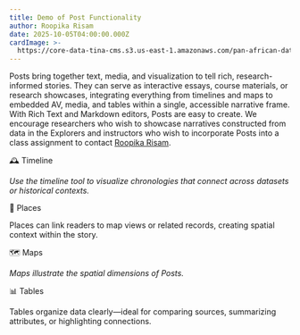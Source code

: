 ```yaml
---
title: Demo of Post Functionality
author: Roopika Risam
date: 2025-10-05T04:00:00.000Z
cardImage: >-
  https://core-data-tina-cms.s3.us-east-1.amazonaws.com/pan-african-data-content/writing-1524065_1280.jpg
---
```


Posts bring together text, media, and visualization to tell rich, research-informed stories. They can serve as interactive essays, course materials, or research showcases, integrating everything from timelines and maps to embedded AV, media, and tables within a single, accessible narrative frame. With Rich Text and Markdown editors, Posts are easy to create. We encourage researchers who wish to showcase narratives constructed from data in the Explorers and instructors who wish to incorporate Posts into a class assignment to contact [Roopika Risam](mailto\:roopika.risam@dartmouth.edu).

🕰️ Timeline

<timeline title="The Early Years of Pan-Africanism" data="{&#x22;name&#x22;:&#x22;events&#x22;,&#x22;events&#x22;:[{&#x22;name&#x22;:&#x22;Conference of the National Congress of Africans of British West Africa&#x22;,&#x22;start_date&#x22;:[-1571875200,-1571788800],&#x22;end_date&#x22;:[-1570320000,-1570233600]},{&#x22;name&#x22;:&#x22;First Pan-African Conference&#x22;,&#x22;start_date&#x22;:[-2191449600,-2191363200],&#x22;end_date&#x22;:[-2191276800,-2191190400]},{&#x22;name&#x22;:&#x22;First Pan-African Congress&#x22;,&#x22;start_date&#x22;:[-1605225600,-1605139200],&#x22;end_date&#x22;:[-1605052800,-1604966400]},{&#x22;name&#x22;:&#x22;First Universal Races Congress&#x22;,&#x22;start_date&#x22;:[-1844121600,-1844035200],&#x22;end_date&#x22;:[-1843862400,-1843776000]}],&#x22;min&#x22;:1900,&#x22;max&#x22;:1920}" />

*Use the timeline tool to visualize chronologies that connect across datasets or historical contexts.*

📍 Places

Places can link readers to map views or related records, creating spatial context within the story.

🗺️ Maps

<map data="{&#x22;data&#x22;:[{&#x22;id&#x22;:&#x22;9502548a-8f4f-4aa9-bf07-84348e2c9e14&#x22;,&#x22;name&#x22;:&#x22;Conference of the National Congress of Africans of British West Africa&#x22;,&#x22;record_id&#x22;:&#x22;2714&#x22;,&#x22;uuid&#x22;:&#x22;9502548a-8f4f-4aa9-bf07-84348e2c9e14&#x22;,&#x22;a4bfff2a-f624-4d7b-a821-a3e6f35e770d&#x22;:[{&#x22;coordinates&#x22;:[7.832208335619799,-1.1908674942275774],&#x22;event_range_facet&#x22;:[1920,1920],&#x22;geometry&#x22;:{&#x22;geometries&#x22;:[{&#x22;coordinates&#x22;:[[[-3.103611208498478,5.092778245023947],[-3.1482887640595436,4.89592488564296],[-2.426628358662128,4.746170450684769],[-2.1860013529658318,4.5625134262272615],[-2.116343379020691,4.540608727878065],[-2.0382045954465866,4.541702641723976],[-1.890992894768715,4.5770054535196785],[-1.7888855561614037,4.655049520028889],[-1.640611030161381,4.705683161227982],[-1.48592971265316,4.844434012204862],[-1.1766911298036575,4.913729330069084],[-1.0184183344244957,5.001304846643999],[-0.8073167502880096,5.0124827169185755],[-0.721375085413456,5.035833818225086],[-0.5993627384305,5.131994428963504],[-0.40014334022998815,5.203790111649893],[-0.2739350125193596,5.3142078630314975],[-0.14358602464199066,5.344038637630006],[0.08853636682033539,5.438166933231846],[0.1866592839360237,5.517259165340831],[0.33491838723421097,5.580779902485124],[0.4386179521679878,5.589258492725197],[0.7173618301749229,5.566463223200583],[0.9958059713244437,5.599665945357165],[1.0666665807366373,5.639739744426053],[1.1272861808538437,5.700248592212847],[1.1777086928486822,5.790772726630065],[1.1953948438167572,5.866848467606545],[1.2187116220593455,5.898553309199906],[1.2732939049601553,5.926547007128702],[1.1993521079421043,6.113160172739388],[1.1994379386305807,6.169120655323908],[1.0828771814703941,6.169501989913482],[1.0632578283548355,6.223399066380173],[1.0241978242993355,6.256126131950748],[1.0034677013754845,6.33547525372886],[0.8921768143773079,6.335511242409497],[0.8577486500144005,6.383073083223194],[0.7875823974609374,6.413225251990016],[0.7825629785656929,6.4330952684524085],[0.7492237910628319,6.448189418309766],[0.7124228775501251,6.529177259385943],[0.7475628331303596,6.562948285394405],[0.7413407787680626,6.584151311110739],[0.6913668662309647,6.590740288701286],[0.6733109056949615,6.613904097652342],[0.6571777537465097,6.607584198897817],[0.635397881269455,6.641511075069324],[0.6499589234590532,6.737609000539574],[0.5814408883452415,6.761493011751526],[0.56620292365551,6.788668153883694],[0.5798399448394775,6.8072863176864375],[0.5482867732644081,6.8336223083055705],[0.5321449041366577,6.828771015403867],[0.5352787300944328,6.876503156176907],[0.5584647506475449,6.887597061729827],[0.5660057812929153,6.9210552856491665],[0.5228319391608238,6.943217116591042],[0.5212407186627388,6.9710711070953035],[0.5898559838533401,6.999240246361536],[0.6035449728369713,7.022296170224015],[0.5975938215851784,7.062615082318356],[0.6141578033566475,7.099326292873958],[0.5914297699928283,7.113836024707203],[0.6337627395987511,7.206866097966742],[0.6582707539200783,7.317309124798412],[0.6441267952322961,7.401160247119027],[0.6185298040509224,7.412817272166874],[0.5686859786510468,7.392208057137419],[0.5195348337292672,7.46007923411268],[0.530058816075325,7.480823218279142],[0.5180897936224937,7.592577229986517],[0.5860388651490211,7.622082060715705],[0.5903578922152519,7.7031124065137995],[0.6271128728985788,7.704283255898009],[0.6113968044519424,7.753867278236462],[0.6310758367180825,7.767771059797803],[0.6171957403421402,7.796369152100223],[0.6274528428912164,7.867469229821613],[0.5846276879310608,8.09346603329534],[0.6139358505606651,8.185035258333976],[0.588613785803318,8.202469184707168],[0.6192898750305176,8.2158012171428],[0.6384368240833282,8.260299137318967],[0.674353949725628,8.259463005900015],[0.6880288571119308,8.280756265518665],[0.731132961809635,8.28665129926575],[0.7300399616360664,8.34088026290541],[0.7104916870594025,8.351587025807714],[0.6964929029345514,8.404740307691887],[0.6516587734222412,8.42244008980916],[0.6457337737083434,8.493518270946236],[0.5712199956178665,8.52417702073398],[0.531841479241848,8.569526807853787],[0.5118127539753914,8.56356513421768],[0.49207873642444605,8.597099077416143],[0.4695558920502662,8.595649054504564],[0.37386171519756317,8.754281078968768],[0.40091983973979956,8.756869071286523],[0.3781669959425927,8.771988087101601],[0.3800666704773903,8.792793247871403],[0.41798271238803864,8.792340311510475],[0.4277697578072548,8.779136327210066],[0.4482138901948929,8.811355209835467],[0.46904895454645157,8.79178002150769],[0.491318665444851,8.800359224330025],[0.4960018023848533,8.839736248016598],[0.5275848135352135,8.877826098043586],[0.5090668424963951,8.91765522591496],[0.5165679752826691,8.938686309329093],[0.49420170485973364,8.954029023305125],[0.456237718462944,9.04385822534353],[0.48669721931219107,9.108664796424089],[0.47676097601652145,9.144977287169485],[0.5115696787834167,9.163661243634445],[0.5336016789078712,9.209416000087076],[0.5058347806334496,9.25641302902027],[0.5557939410209656,9.311206169801332],[0.5451338365674019,9.340876304411966],[0.5670032277703285,9.405926364219207],[0.5193078517913818,9.440312000041192],[0.49996677786111837,9.437939295511281],[0.5029229074716568,9.474895271987489],[0.44870372861623764,9.499486069789052],[0.35942070186138153,9.499213259907332],[0.3375409170985222,9.45173806002652],[0.2757766842842102,9.427417043836085],[0.22923197597265244,9.463508013295227],[0.22904019802808764,9.485949808114997],[0.2697034925222397,9.478874258168876],[0.31119391322135925,9.506630965850123],[0.29708683490753174,9.52284969301055],[0.2432498708367348,9.524532727505715],[0.2400627359747887,9.574648298374676],[0.3513365238904953,9.571963108752595],[0.3836899995803833,9.591456534203987],[0.37300005555152893,9.608155508923375],[0.3823733702301979,9.644926115500594],[0.35100828856229777,9.675922778321072],[0.34480199217796326,9.717685631143405],[0.3189045935869217,9.72789784713384],[0.35739898681640625,9.846696140968735],[0.35517577081918716,9.921893424127257],[0.38732171058654785,9.937387940416794],[0.35867102444171906,9.988884744306834],[0.3610427677631378,10.030610968429418],[0.40316618978977203,10.01952000341664],[0.41468460112810135,10.032443633539753],[0.41285097599029547,10.066654887941809],[0.35307627171278,10.098680683220083],[0.3615906089544296,10.258108082618378],[0.3978349640965462,10.308433230130593],[0.3186709061264992,10.308640055002387],[0.338369719684124,10.325151300480009],[0.2903159335255623,10.37640630147809],[0.30041981488466263,10.402501067252592],[0.2859499678015709,10.421586314871872],[0.25926098227500916,10.407587327190633],[0.21769579499959948,10.42692319532959],[0.2094138041138649,10.405477185714705],[0.19035570323467255,10.404317079976826],[0.15425987541675565,10.465080294166496],[0.14266937971115112,10.526270350932089],[0.060995779931545265,10.560818325834019],[0.041286908090114594,10.601442075264307],[-0.06052304059267045,10.634395290504688],[-0.09009003639221191,10.711561513256678],[-0.07255911827087402,10.719488910345122],[-0.07258594036102295,10.769931590990595],[-0.02189788967370987,10.818700803844651],[-0.02950262278318405,10.85446611055748],[-0.006088614463806153,10.963262600673657],[0.03352627158164978,10.978806307476654],[0.02390217036008835,11.062617404267842],[-0.009324029088020323,11.11060911222456],[-0.03521908074617386,11.108176205900545],[-0.05470331758260727,11.08596525201075],[-0.09500149637460709,11.086126800690414],[-0.14300230890512466,11.105833095605497],[-0.1362307369709015,11.139510288656727],[-0.2752828225493431,11.174856473263338],[-0.28937850147485733,11.148298306661887],[-0.2722180634737015,11.124439609881707],[-0.33274613320827484,11.109296431007676],[-0.359075702726841,11.06988594130619],[-0.3724455088376999,11.123257595132834],[-0.4275665804743767,11.114344464000954],[-0.4380134493112564,11.030337198068874],[-0.4749903827905655,11.036049023016314],[-0.5014832317829132,11.017720243353137],[-0.510876327753067,10.98838971554438],[-0.527462437748909,11.000094631218548],[-0.5447918549180031,10.97471474226754],[-0.5682940408587456,10.992317516279753],[-0.593186616897583,10.923577747857363],[-0.6182220205664634,10.910502576116956],[-0.6527474150061607,10.963225076760533],[-0.6710799783468246,10.958281753328194],[-0.6539859250187875,10.987498432550025],[-0.8075635135173798,11.005831068217166],[-0.8550744876265526,10.998042585476705],[-0.8700120449066163,10.966602209872377],[-0.8934582397341727,10.962392637148202],[-0.8888374641537666,10.98014359946214],[-0.9167730063199997,10.98026307664488],[-0.9165192022919654,11.001977827265792],[-1.1150174215435982,11.003841922791569],[-1.117420345544815,10.985577952104256],[-1.3114074245095253,10.992676920271423],[-1.3827491551637647,10.996762312333152],[-1.4252454042434692,11.021033566838584],[-1.6155776381492615,11.02102797226342],[-1.6163085401058195,10.985085569843656],[-1.7499341815710068,10.972004555175555],[-1.7499341815710068,10.984202505215887],[-2.833702191710472,11.00668839760189],[-2.840803675353527,10.967128525681796],[-2.817496284842491,10.924999235221398],[-2.83798735588789,10.893119479830121],[-2.8640389814972878,10.887704833024523],[-2.895283699035645,10.764413268947626],[-2.9379871487617493,10.72189271808581],[-2.9396333545446396,10.708618005765405],[-2.9056749120354652,10.686122537252114],[-2.9411404207348824,10.614442672994018],[-2.866360098123551,10.454496113996578],[-2.77334276586771,10.422508281107302],[-2.8315074741840363,10.387841662226016],[-2.8504733741283417,10.318830052557011],[-2.757624685764313,10.253003896999754],[-2.760916426777839,10.226628817207851],[-2.7982591465115547,10.190787005036126],[-2.7904700115323067,10.069590913620697],[-2.743056602776051,9.960741439265512],[-2.761896774172783,9.883963329537645],[-2.7265191078186035,9.826362604514852],[-2.7900519222021103,9.746513527466847],[-2.787175253033638,9.697107910450793],[-2.75761429220438,9.680714428129207],[-2.74560134857893,9.641285561456515],[-2.7718236297369003,9.6000818290027],[-2.768477238714695,9.569059364056413],[-2.684108689427376,9.486391611776257],[-2.6759792491793633,9.372279957573038],[-2.718862406909466,9.3355227653688],[-2.721153013408184,9.313521841181993],[-2.7095819637179375,9.289915104317972],[-2.6858031749725337,9.287568835641007],[-2.657060958445072,9.25724758376785],[-2.7141393721103673,9.206441038376354],[-2.7350160107016563,9.158293422224864],[-2.772784866392613,9.143358953361686],[-2.7608299255371094,9.09059771263203],[-2.780180722475052,9.063156010810573],[-2.7480354532599454,9.032115948197625],[-2.663835547864437,9.019232545058388],[-2.651289850473404,8.943087324925946],[-2.6180562749505043,8.921731237805753],[-2.623229250311852,8.878309736458721],[-2.5968071445822716,8.827969169423435],[-2.63031966984272,8.794262719376784],[-2.5883062183856964,8.787884474982985],[-2.501449920237064,8.315796376603116],[-2.4948838725686078,8.206181199859975],[-2.559185139834881,8.143824312987238],[-2.6080962270498276,8.152074143642242],[-2.626841180026531,8.123750132748933],[-2.597754299640656,8.057280325030007],[-2.6046821102499966,8.030426006890101],[-2.6796163246035576,8.020386221124868],[-2.746703065931797,7.922653312554404],[-2.7814192324876785,7.95217811979558],[-2.7911952137947083,7.8626302090122495],[-2.831048145890236,7.820013173159635],[-2.9221510514616966,7.612207242539071],[-2.975304052233696,7.269923183319685],[-2.9527993127703667,7.237718227279007],[-3.023819178342819,7.141769260161738],[-3.0318932980298996,7.07180904641425],[-3.0876031145453453,7.052705213750275],[-3.2320273295044895,6.822296112247541],[-3.236115016043186,6.777575282237374],[-3.2089982181787495,6.73170224246189],[-3.260786309838295,6.623015120540945],[-3.2332681864500046,6.601251230311312],[-3.2361991703510284,6.541392277298475],[-3.170619159936905,6.297032247659689],[-3.1756912171840668,6.252820322589767],[-3.1545131653547287,6.251522189295158],[-3.1027401611208916,6.153126022447381],[-3.0738091841340065,5.985004331454381],[-3.0200332403182983,5.856884135314828],[-3.0264272913336754,5.709230191976153],[-2.9539690911769863,5.716022178957086],[-2.966526187956333,5.640948902418742],[-2.9337361827492714,5.619370525816014],[-2.858239710330963,5.657260610904324],[-2.8069639205932617,5.618422916706545],[-2.791136205196381,5.627522903417402],[-2.77522299438715,5.615435935932421],[-2.7600896358489995,5.598389632579731],[-2.7677751705050473,5.555258303059013],[-2.7489671856164932,5.4377340371898715],[-2.7242160961031914,5.387981299969157],[-2.725095190107822,5.3418130635293455],[-2.764737233519554,5.35685113737817],[-2.7768252789974213,5.346762259307474],[-2.766694240272045,5.305154524351549],[-2.785684280097485,5.286062257417242],[-2.7531812712550163,5.250691151592985],[-2.7642450481653214,5.216962101925051],[-2.7235321328043938,5.140927049949543],[-2.7570121362805367,5.101642286271783],[-2.7855652570724483,5.11763218194746],[-2.817331328988075,5.105758181383492],[-2.8332502394914627,5.121986071670393],[-2.8441953286528587,5.107924150142471],[-2.87619911134243,5.128030308743054],[-2.9486700519919395,5.126928325031686],[-2.9700003191828728,5.103333062445254],[-3.068524226546288,5.134464519892467],[-3.1083054095506673,5.124754072198712],[-3.103611208498478,5.092778245023947]]],&#x22;type&#x22;:&#x22;Polygon&#x22;}],&#x22;type&#x22;:&#x22;GeometryCollection&#x22;},&#x22;id&#x22;:&#x22;79af1e4f-91b1-4e13-afe6-f8c26143b339&#x22;,&#x22;inverse&#x22;:false,&#x22;name&#x22;:&#x22;Gold Coast (British Colony)&#x22;,&#x22;name_facet&#x22;:&#x22;Gold Coast (British Colony)&#x22;,&#x22;names&#x22;:[&#x22;Gold Coast (British Colony)&#x22;],&#x22;names_facet&#x22;:[&#x22;Gold Coast (British Colony)&#x22;],&#x22;record_id&#x22;:&#x22;9635&#x22;,&#x22;uuid&#x22;:&#x22;79af1e4f-91b1-4e13-afe6-f8c26143b339&#x22;},{&#x22;coordinates&#x22;:[7.832208335619799,-1.1908674942275774],&#x22;event_range_facet&#x22;:[1920,1965],&#x22;geometry&#x22;:{&#x22;geometries&#x22;:[{&#x22;coordinates&#x22;:[[[-3.103611208498478,5.092778245023947],[-3.1482887640595436,4.89592488564296],[-2.426628358662128,4.746170450684769],[-2.1860013529658318,4.5625134262272615],[-2.116343379020691,4.540608727878065],[-2.0382045954465866,4.541702641723976],[-1.890992894768715,4.5770054535196785],[-1.7888855561614037,4.655049520028889],[-1.640611030161381,4.705683161227982],[-1.48592971265316,4.844434012204862],[-1.1766911298036575,4.913729330069084],[-1.0184183344244957,5.001304846643999],[-0.8073167502880096,5.0124827169185755],[-0.721375085413456,5.035833818225086],[-0.5993627384305,5.131994428963504],[-0.40014334022998815,5.203790111649893],[-0.2739350125193596,5.3142078630314975],[-0.14358602464199066,5.344038637630006],[0.08853636682033539,5.438166933231846],[0.1866592839360237,5.517259165340831],[0.33491838723421097,5.580779902485124],[0.4386179521679878,5.589258492725197],[0.7173618301749229,5.566463223200583],[0.9958059713244437,5.599665945357165],[1.0666665807366373,5.639739744426053],[1.1272861808538437,5.700248592212847],[1.1777086928486822,5.790772726630065],[1.1953948438167572,5.866848467606545],[1.2187116220593455,5.898553309199906],[1.2732939049601553,5.926547007128702],[1.1993521079421043,6.113160172739388],[1.1994379386305807,6.169120655323908],[1.0828771814703941,6.169501989913482],[1.0632578283548355,6.223399066380173],[1.0241978242993355,6.256126131950748],[1.0034677013754845,6.33547525372886],[0.8921768143773079,6.335511242409497],[0.8577486500144005,6.383073083223194],[0.7875823974609374,6.413225251990016],[0.7825629785656929,6.4330952684524085],[0.7492237910628319,6.448189418309766],[0.7124228775501251,6.529177259385943],[0.7475628331303596,6.562948285394405],[0.7413407787680626,6.584151311110739],[0.6913668662309647,6.590740288701286],[0.6733109056949615,6.613904097652342],[0.6571777537465097,6.607584198897817],[0.635397881269455,6.641511075069324],[0.6499589234590532,6.737609000539574],[0.5814408883452415,6.761493011751526],[0.56620292365551,6.788668153883694],[0.5798399448394775,6.8072863176864375],[0.5482867732644081,6.8336223083055705],[0.5321449041366577,6.828771015403867],[0.5352787300944328,6.876503156176907],[0.5584647506475449,6.887597061729827],[0.5660057812929153,6.9210552856491665],[0.5228319391608238,6.943217116591042],[0.5212407186627388,6.9710711070953035],[0.5898559838533401,6.999240246361536],[0.6035449728369713,7.022296170224015],[0.5975938215851784,7.062615082318356],[0.6141578033566475,7.099326292873958],[0.5914297699928283,7.113836024707203],[0.6337627395987511,7.206866097966742],[0.6582707539200783,7.317309124798412],[0.6441267952322961,7.401160247119027],[0.6185298040509224,7.412817272166874],[0.5686859786510468,7.392208057137419],[0.5195348337292672,7.46007923411268],[0.530058816075325,7.480823218279142],[0.5180897936224937,7.592577229986517],[0.5860388651490211,7.622082060715705],[0.5903578922152519,7.7031124065137995],[0.6271128728985788,7.704283255898009],[0.6113968044519424,7.753867278236462],[0.6310758367180825,7.767771059797803],[0.6171957403421402,7.796369152100223],[0.6274528428912164,7.867469229821613],[0.5846276879310608,8.09346603329534],[0.6139358505606651,8.185035258333976],[0.588613785803318,8.202469184707168],[0.6192898750305176,8.2158012171428],[0.6384368240833282,8.260299137318967],[0.674353949725628,8.259463005900015],[0.6880288571119308,8.280756265518665],[0.731132961809635,8.28665129926575],[0.7300399616360664,8.34088026290541],[0.7104916870594025,8.351587025807714],[0.6964929029345514,8.404740307691887],[0.6516587734222412,8.42244008980916],[0.6457337737083434,8.493518270946236],[0.5712199956178665,8.52417702073398],[0.531841479241848,8.569526807853787],[0.5118127539753914,8.56356513421768],[0.49207873642444605,8.597099077416143],[0.4695558920502662,8.595649054504564],[0.37386171519756317,8.754281078968768],[0.40091983973979956,8.756869071286523],[0.3781669959425927,8.771988087101601],[0.3800666704773903,8.792793247871403],[0.41798271238803864,8.792340311510475],[0.4277697578072548,8.779136327210066],[0.4482138901948929,8.811355209835467],[0.46904895454645157,8.79178002150769],[0.491318665444851,8.800359224330025],[0.4960018023848533,8.839736248016598],[0.5275848135352135,8.877826098043586],[0.5090668424963951,8.91765522591496],[0.5165679752826691,8.938686309329093],[0.49420170485973364,8.954029023305125],[0.456237718462944,9.04385822534353],[0.48669721931219107,9.108664796424089],[0.47676097601652145,9.144977287169485],[0.5115696787834167,9.163661243634445],[0.5336016789078712,9.209416000087076],[0.5058347806334496,9.25641302902027],[0.5557939410209656,9.311206169801332],[0.5451338365674019,9.340876304411966],[0.5670032277703285,9.405926364219207],[0.5193078517913818,9.440312000041192],[0.49996677786111837,9.437939295511281],[0.5029229074716568,9.474895271987489],[0.44870372861623764,9.499486069789052],[0.35942070186138153,9.499213259907332],[0.3375409170985222,9.45173806002652],[0.2757766842842102,9.427417043836085],[0.22923197597265244,9.463508013295227],[0.22904019802808764,9.485949808114997],[0.2697034925222397,9.478874258168876],[0.31119391322135925,9.506630965850123],[0.29708683490753174,9.52284969301055],[0.2432498708367348,9.524532727505715],[0.2400627359747887,9.574648298374676],[0.3513365238904953,9.571963108752595],[0.3836899995803833,9.591456534203987],[0.37300005555152893,9.608155508923375],[0.3823733702301979,9.644926115500594],[0.35100828856229777,9.675922778321072],[0.34480199217796326,9.717685631143405],[0.3189045935869217,9.72789784713384],[0.35739898681640625,9.846696140968735],[0.35517577081918716,9.921893424127257],[0.38732171058654785,9.937387940416794],[0.35867102444171906,9.988884744306834],[0.3610427677631378,10.030610968429418],[0.40316618978977203,10.01952000341664],[0.41468460112810135,10.032443633539753],[0.41285097599029547,10.066654887941809],[0.35307627171278,10.098680683220083],[0.3615906089544296,10.258108082618378],[0.3978349640965462,10.308433230130593],[0.3186709061264992,10.308640055002387],[0.338369719684124,10.325151300480009],[0.2903159335255623,10.37640630147809],[0.30041981488466263,10.402501067252592],[0.2859499678015709,10.421586314871872],[0.25926098227500916,10.407587327190633],[0.21769579499959948,10.42692319532959],[0.2094138041138649,10.405477185714705],[0.19035570323467255,10.404317079976826],[0.15425987541675565,10.465080294166496],[0.14266937971115112,10.526270350932089],[0.060995779931545265,10.560818325834019],[0.041286908090114594,10.601442075264307],[-0.06052304059267045,10.634395290504688],[-0.09009003639221191,10.711561513256678],[-0.07255911827087402,10.719488910345122],[-0.07258594036102295,10.769931590990595],[-0.02189788967370987,10.818700803844651],[-0.02950262278318405,10.85446611055748],[-0.006088614463806153,10.963262600673657],[0.03352627158164978,10.978806307476654],[0.02390217036008835,11.062617404267842],[-0.009324029088020323,11.11060911222456],[-0.03521908074617386,11.108176205900545],[-0.05470331758260727,11.08596525201075],[-0.09500149637460709,11.086126800690414],[-0.14300230890512466,11.105833095605497],[-0.1362307369709015,11.139510288656727],[-0.2752828225493431,11.174856473263338],[-0.28937850147485733,11.148298306661887],[-0.2722180634737015,11.124439609881707],[-0.33274613320827484,11.109296431007676],[-0.359075702726841,11.06988594130619],[-0.3724455088376999,11.123257595132834],[-0.4275665804743767,11.114344464000954],[-0.4380134493112564,11.030337198068874],[-0.4749903827905655,11.036049023016314],[-0.5014832317829132,11.017720243353137],[-0.510876327753067,10.98838971554438],[-0.527462437748909,11.000094631218548],[-0.5447918549180031,10.97471474226754],[-0.5682940408587456,10.992317516279753],[-0.593186616897583,10.923577747857363],[-0.6182220205664634,10.910502576116956],[-0.6527474150061607,10.963225076760533],[-0.6710799783468246,10.958281753328194],[-0.6539859250187875,10.987498432550025],[-0.8075635135173798,11.005831068217166],[-0.8550744876265526,10.998042585476705],[-0.8700120449066163,10.966602209872377],[-0.8934582397341727,10.962392637148202],[-0.8888374641537666,10.98014359946214],[-0.9167730063199997,10.98026307664488],[-0.9165192022919654,11.001977827265792],[-1.1150174215435982,11.003841922791569],[-1.117420345544815,10.985577952104256],[-1.3114074245095253,10.992676920271423],[-1.3827491551637647,10.996762312333152],[-1.4252454042434692,11.021033566838584],[-1.6155776381492615,11.02102797226342],[-1.6163085401058195,10.985085569843656],[-1.7499341815710068,10.972004555175555],[-1.7499341815710068,10.984202505215887],[-2.833702191710472,11.00668839760189],[-2.840803675353527,10.967128525681796],[-2.817496284842491,10.924999235221398],[-2.83798735588789,10.893119479830121],[-2.8640389814972878,10.887704833024523],[-2.895283699035645,10.764413268947626],[-2.9379871487617493,10.72189271808581],[-2.9396333545446396,10.708618005765405],[-2.9056749120354652,10.686122537252114],[-2.9411404207348824,10.614442672994018],[-2.866360098123551,10.454496113996578],[-2.77334276586771,10.422508281107302],[-2.8315074741840363,10.387841662226016],[-2.8504733741283417,10.318830052557011],[-2.757624685764313,10.253003896999754],[-2.760916426777839,10.226628817207851],[-2.7982591465115547,10.190787005036126],[-2.7904700115323067,10.069590913620697],[-2.743056602776051,9.960741439265512],[-2.761896774172783,9.883963329537645],[-2.7265191078186035,9.826362604514852],[-2.7900519222021103,9.746513527466847],[-2.787175253033638,9.697107910450793],[-2.75761429220438,9.680714428129207],[-2.74560134857893,9.641285561456515],[-2.7718236297369003,9.6000818290027],[-2.768477238714695,9.569059364056413],[-2.684108689427376,9.486391611776257],[-2.6759792491793633,9.372279957573038],[-2.718862406909466,9.3355227653688],[-2.721153013408184,9.313521841181993],[-2.7095819637179375,9.289915104317972],[-2.6858031749725337,9.287568835641007],[-2.657060958445072,9.25724758376785],[-2.7141393721103673,9.206441038376354],[-2.7350160107016563,9.158293422224864],[-2.772784866392613,9.143358953361686],[-2.7608299255371094,9.09059771263203],[-2.780180722475052,9.063156010810573],[-2.7480354532599454,9.032115948197625],[-2.663835547864437,9.019232545058388],[-2.651289850473404,8.943087324925946],[-2.6180562749505043,8.921731237805753],[-2.623229250311852,8.878309736458721],[-2.5968071445822716,8.827969169423435],[-2.63031966984272,8.794262719376784],[-2.5883062183856964,8.787884474982985],[-2.501449920237064,8.315796376603116],[-2.4948838725686078,8.206181199859975],[-2.559185139834881,8.143824312987238],[-2.6080962270498276,8.152074143642242],[-2.626841180026531,8.123750132748933],[-2.597754299640656,8.057280325030007],[-2.6046821102499966,8.030426006890101],[-2.6796163246035576,8.020386221124868],[-2.746703065931797,7.922653312554404],[-2.7814192324876785,7.95217811979558],[-2.7911952137947083,7.8626302090122495],[-2.831048145890236,7.820013173159635],[-2.9221510514616966,7.612207242539071],[-2.975304052233696,7.269923183319685],[-2.9527993127703667,7.237718227279007],[-3.023819178342819,7.141769260161738],[-3.0318932980298996,7.07180904641425],[-3.0876031145453453,7.052705213750275],[-3.2320273295044895,6.822296112247541],[-3.236115016043186,6.777575282237374],[-3.2089982181787495,6.73170224246189],[-3.260786309838295,6.623015120540945],[-3.2332681864500046,6.601251230311312],[-3.2361991703510284,6.541392277298475],[-3.170619159936905,6.297032247659689],[-3.1756912171840668,6.252820322589767],[-3.1545131653547287,6.251522189295158],[-3.1027401611208916,6.153126022447381],[-3.0738091841340065,5.985004331454381],[-3.0200332403182983,5.856884135314828],[-3.0264272913336754,5.709230191976153],[-2.9539690911769863,5.716022178957086],[-2.966526187956333,5.640948902418742],[-2.9337361827492714,5.619370525816014],[-2.858239710330963,5.657260610904324],[-2.8069639205932617,5.618422916706545],[-2.791136205196381,5.627522903417402],[-2.77522299438715,5.615435935932421],[-2.7600896358489995,5.598389632579731],[-2.7677751705050473,5.555258303059013],[-2.7489671856164932,5.4377340371898715],[-2.7242160961031914,5.387981299969157],[-2.725095190107822,5.3418130635293455],[-2.764737233519554,5.35685113737817],[-2.7768252789974213,5.346762259307474],[-2.766694240272045,5.305154524351549],[-2.785684280097485,5.286062257417242],[-2.7531812712550163,5.250691151592985],[-2.7642450481653214,5.216962101925051],[-2.7235321328043938,5.140927049949543],[-2.7570121362805367,5.101642286271783],[-2.7855652570724483,5.11763218194746],[-2.817331328988075,5.105758181383492],[-2.8332502394914627,5.121986071670393],[-2.8441953286528587,5.107924150142471],[-2.87619911134243,5.128030308743054],[-2.9486700519919395,5.126928325031686],[-2.9700003191828728,5.103333062445254],[-3.068524226546288,5.134464519892467],[-3.1083054095506673,5.124754072198712],[-3.103611208498478,5.092778245023947]]],&#x22;type&#x22;:&#x22;Polygon&#x22;}],&#x22;type&#x22;:&#x22;GeometryCollection&#x22;},&#x22;id&#x22;:&#x22;f34d9664-752b-44d0-93d7-9c3b66ff7839&#x22;,&#x22;inverse&#x22;:false,&#x22;name&#x22;:&#x22;Ghana&#x22;,&#x22;name_facet&#x22;:&#x22;Ghana&#x22;,&#x22;names&#x22;:[&#x22;Ghana&#x22;],&#x22;names_facet&#x22;:[&#x22;Ghana&#x22;],&#x22;record_id&#x22;:&#x22;3309&#x22;,&#x22;uuid&#x22;:&#x22;f34d9664-752b-44d0-93d7-9c3b66ff7839&#x22;},{&#x22;coordinates&#x22;:[5.593851747683094,-0.18392528634340272],&#x22;event_range_facet&#x22;:[1920,1958],&#x22;geometry&#x22;:{&#x22;geometries&#x22;:[{&#x22;coordinates&#x22;:[[[-0.2819756045937538,5.5171910858679665],[-0.12271642684936523,5.566056782451298],[-0.05485653877258301,5.60768980131535],[-0.11420879513025284,5.646634313488793],[-0.14074623584747314,5.635973788364201],[-0.1515340805053711,5.65990038927851],[-0.21388404071331024,5.658220835018833],[-0.2368491142988205,5.6190815719340845],[-0.28262972831726074,5.585565621105974],[-0.2720407024025917,5.540599284202536],[-0.2819756045937538,5.5171910858679665]]],&#x22;type&#x22;:&#x22;Polygon&#x22;}],&#x22;type&#x22;:&#x22;GeometryCollection&#x22;},&#x22;id&#x22;:&#x22;db7fd96d-30d8-4795-ac1d-9d53a75b227d&#x22;,&#x22;inverse&#x22;:false,&#x22;name&#x22;:&#x22;Accra&#x22;,&#x22;name_facet&#x22;:&#x22;Accra&#x22;,&#x22;names&#x22;:[&#x22;Accra&#x22;],&#x22;names_facet&#x22;:[&#x22;Accra&#x22;],&#x22;record_id&#x22;:&#x22;3231&#x22;,&#x22;uuid&#x22;:&#x22;db7fd96d-30d8-4795-ac1d-9d53a75b227d&#x22;}]},{&#x22;id&#x22;:&#x22;b74bd25c-7c22-42b8-add7-e71ed6634557&#x22;,&#x22;name&#x22;:&#x22;First Pan-African Conference&#x22;,&#x22;record_id&#x22;:&#x22;2667&#x22;,&#x22;uuid&#x22;:&#x22;b74bd25c-7c22-42b8-add7-e71ed6634557&#x22;,&#x22;a4bfff2a-f624-4d7b-a821-a3e6f35e770d&#x22;:[{&#x22;coordinates&#x22;:[54.12387155772936,-2.865631640838148],&#x22;event_range_facet&#x22;:[1900,1945],&#x22;geometry&#x22;:{&#x22;geometries&#x22;:[{&#x22;coordinates&#x22;:[[[[-2.667675781249983,51.622998046875],[-2.742138671874983,51.581103515624996],[-2.978515625,51.538867187499996],[-3.293115234374994,51.390429687499996],[-3.562353515624977,51.413818359375],[-3.7626953125,51.539941406249994],[-3.890771484374994,51.591650390625],[-3.943652343749989,51.597509765625],[-4.115283203124989,51.56640625],[-4.234570312499983,51.569091796875],[-4.173681640624977,51.62734375],[-4.091015624999983,51.659912109375],[-4.276171874999989,51.68251953125],[-4.386279296874989,51.741064453125],[-4.600781249999983,51.737646484375],[-4.717626953124977,51.68369140625],[-4.902294921874983,51.626269531249996],[-5.124755859375,51.705859375],[-5.168359375,51.74072265625],[-5.167236328125,51.808056640625],[-5.200585937499994,51.861376953124996],[-5.262304687499977,51.880175781249996],[-5.183349609375,51.949658203125],[-5.088085937499983,51.995898437499996],[-4.878515624999977,52.041845703125],[-4.383154296874977,52.197314453124996],[-4.149365234374983,52.32626953125],[-4.050537109375,52.475146484374996],[-3.980322265624977,52.541748046875],[-4.048437499999977,52.5576171875],[-4.078906249999989,52.607861328125],[-4.070703125,52.658837890625],[-4.039257812499983,52.704052734375],[-4.117529296874977,52.82001953125],[-4.101464843749994,52.915478515625],[-4.3564453125,52.897412109375],[-4.583691406249983,52.81494140625],[-4.683056640624983,52.80615234375],[-4.681445312499989,52.844140625],[-4.638330078124994,52.89111328125],[-4.405078124999989,53.013818359375],[-4.328417968749989,53.105126953125],[-4.2685546875,53.14453125],[-4.111035156249983,53.2189453125],[-3.764208984374989,53.3076171875],[-3.645898437499994,53.297900390624996],[-3.326171875,53.34716796875],[-3.097558593749994,53.260302734374996],[-3.165576171874989,53.394677734375],[-3.064746093749989,53.42685546875],[-2.918554687499977,53.30537109375],[-2.864160156249994,53.292578125],[-2.74951171875,53.310205078125],[-2.9130859375,53.350244140625],[-2.969970703125,53.389208984374996],[-3.064599609374994,53.512841796875],[-3.059472656249994,53.586230468749996],[-2.925097656249989,53.732763671875],[-3.031787109374989,53.773583984375],[-3.045361328124983,53.84384765625],[-3.026757812499994,53.905908203125],[-2.899853515624983,53.960693359375],[-2.862402343749977,54.04384765625],[-2.846484374999989,54.135302734374996],[-2.867578125,54.17724609375],[-2.993505859374977,54.1705078125],[-3.109667968749989,54.126318359375],[-3.165966796874983,54.1279296875],[-3.321533203125,54.2291015625],[-3.569384765624989,54.467578125],[-3.592041015625,54.56435546875],[-3.464599609375,54.773095703125],[-3.267919921874977,54.906591796875],[-3.036230468749977,54.953076171875],[-3.43408203125,54.96376953125],[-3.550439453124994,54.947412109375],[-3.658300781249977,54.892871093749996],[-3.783251953124989,54.869921875],[-3.957910156249994,54.78095703125],[-4.132958984374994,54.779248046875],[-4.208398437499994,54.837158203125],[-4.25341796875,54.84677734375],[-4.517480468749994,54.758349609374996],[-4.818066406249983,54.846142578125],[-4.889501953124977,54.772265625],[-4.911230468749977,54.689453125],[-5.032324218749977,54.761376953125],[-5.135498046875,54.85751953125],[-5.170117187499983,54.917919921875],[-5.172705078124977,54.985888671874996],[-5.11669921875,55.012255859374996],[-5.055859374999983,54.988134765625],[-4.965185546874977,55.149462890624996],[-4.721142578124983,55.42099609375],[-4.6767578125,55.501318359375],[-4.684375,55.55390625],[-4.724169921874989,55.598291015625],[-4.891845703125,55.69912109375],[-4.871679687499977,55.87392578125],[-4.826074218749994,55.929541015625],[-4.584082031249977,55.938671875],[-4.844091796874977,56.051171875],[-4.80029296875,56.158349609375],[-4.927099609374977,56.028076171875],[-5.092822265624989,55.9873046875],[-5.114990234375,55.944628906249996],[-5.195849609374989,55.928662109375],[-5.214599609375,55.8888671875],[-5.228222656249983,55.886328125],[-5.24560546875,55.929248046874996],[-5.247314453125,56.000390625],[-5.222949218749989,56.0658203125],[-5.176416015624994,56.116992187499996],[-4.996972656249994,56.233349609375],[-5.282324218749977,56.08994140625],[-5.383447265624994,56.01923828125],[-5.418896484374983,55.975244140625],[-5.372900390624977,55.827685546874996],[-5.385839843749977,55.7701171875],[-5.556445312499989,55.389599609375],[-5.588769531249994,55.351416015625],[-5.646533203124989,55.32685546875],[-5.730664062499983,55.334130859375],[-5.768212890624994,55.362646484375],[-5.752099609374994,55.44345703125],[-5.681347656249983,55.623974609375],[-5.605029296874989,55.720751953124996],[-5.504492187499977,55.802392578125],[-5.573876953124994,55.79169921875],[-5.622851562499989,55.813134765625],[-5.609570312499983,56.0552734375],[-5.555273437499977,56.1349609375],[-5.534960937499989,56.250830078125],[-5.391943359374977,56.514794921875],[-5.329443359374977,56.555908203125],[-5.312695312499983,56.618798828125],[-5.188378906249994,56.758056640625],[-5.652441406249977,56.531982421875],[-5.864843749999977,56.561865234375],[-5.936767578125,56.605712890625],[-5.968896484374994,56.689892578125],[-6.057714843749977,56.692138671875],[-6.133691406249994,56.706689453125],[-6.132763671874983,56.718017578125],[-6.034716796874989,56.763916015625],[-5.877636718749983,56.779638671875],[-5.730615234374994,56.853076171874996],[-5.861425781249977,56.902685546875],[-5.736279296874983,56.96064453125],[-5.59130859375,57.10234375],[-5.561914062499994,57.232714843749996],[-5.656347656249977,57.33408203125],[-5.794921875,57.37880859375],[-5.818066406249983,57.436083984374996],[-5.801953124999983,57.468017578125],[-5.756738281249994,57.49921875],[-5.581787109375,57.54677734375],[-5.678759765624989,57.5716796875],[-5.714941406249977,57.60107421875],[-5.744921874999989,57.668310546875],[-5.694726562499994,57.77822265625],[-5.608349609374983,57.88134765625],[-5.349023437499994,57.878076171875],[-5.319189453124977,57.903613281249996],[-5.289794921875,57.904589843749996],[-5.1572265625,57.88134765625],[-5.413183593749977,58.069726562499994],[-5.351367187499989,58.143701171874994],[-5.35595703125,58.2119140625],[-5.33828125,58.238720703125],[-5.00830078125,58.262646484375],[-5.080615234374989,58.345166015625],[-5.090136718749989,58.384521484375],[-5.066503906249977,58.52021484375],[-5.016748046874994,58.566552734374994],[-4.924658203124977,58.58837890625],[-4.809619140624989,58.572900390624994],[-4.715429687499977,58.510009765625],[-4.491894531249983,58.56845703125],[-4.433251953124994,58.512841796874994],[-4.188623046874994,58.5572265625],[-3.453564453124983,58.61689453125],[-3.259130859374977,58.65],[-3.053076171874977,58.634814453125],[-3.056982421874977,58.588769531249994],[-3.109667968749989,58.515478515625],[-3.101123046874989,58.43369140625],[-3.112890624999977,58.40888671875],[-3.212353515624983,58.321240234375],[-3.990039062499989,57.959033203124996],[-4.035595703124983,57.852001953125],[-3.906835937499977,57.839648437499996],[-3.857128906249983,57.8185546875],[-3.887939453125,57.786914062499996],[-4.078417968749989,57.677050781249996],[-4.134521484375,57.577734375],[-3.988476562499983,57.58125],[-3.402783203124983,57.708251953125],[-3.294531249999977,57.71015625],[-3.036035156249994,57.672314453125],[-2.856298828124977,57.69228515625],[-2.244140625,57.680859375],[-2.074072265624977,57.702392578125],[-1.961523437499977,57.67666015625],[-1.867382812499983,57.612353515624996],[-1.777929687499977,57.49375],[-1.780664062499994,57.4740234375],[-1.934472656249994,57.352197265625],[-2.020312499999989,57.25888671875],[-2.089550781249983,57.1025390625],[-2.26025390625,56.863330078124996],[-2.426660156249994,56.730712890625],[-2.5009765625,56.636572265625],[-2.592675781249994,56.561572265624996],[-2.680957031249989,56.514404296875],[-2.775195312499989,56.482958984374996],[-3.047412109374989,56.449365234375],[-3.214453124999977,56.383935546875],[-3.309960937499994,56.3634765625],[-2.88515625,56.397509765624996],[-2.652734375,56.31826171875],[-2.674267578124983,56.25341796875],[-2.767578125,56.2021484375],[-2.979785156249989,56.194091796875],[-3.17822265625,56.080126953124996],[-3.362255859374983,56.027636718749996],[-3.695117187499989,56.063330078125],[-3.7890625,56.09521484375],[-3.704150390624989,56.0431640625],[-3.6078125,56.016015625],[-3.048730468749994,55.951953125],[-2.836865234374983,56.02626953125],[-2.599316406249983,56.027294921875],[-2.147070312499977,55.902978515625],[-1.830273437499983,55.671728515625],[-1.655371093749977,55.570361328124996],[-1.610156249999989,55.498095703124996],[-1.422656249999989,55.026416015624996],[-1.291748046875,54.773876953125],[-1.232421875,54.7037109375],[-1.154394531249977,54.6544921875],[-0.67138671875,54.50390625],[-0.370361328125,54.27919921875],[-0.232861328124983,54.19013671875],[-0.084375,54.11806640625],[-0.156298828124989,54.080615234374996],[-0.20556640625,54.021728515625],[-0.16875,53.941650390625],[0.115332031250006,53.60927734375],[0.036083984375011,53.64052734375],[-0.07373046875,53.64365234375],[-0.27001953125,53.736767578125],[-0.461376953124983,53.716162109375],[-0.659912109375,53.7240234375],[-0.485058593749983,53.694384765624996],[-0.293701171875,53.692333984375],[0.128320312500023,53.46826171875],[0.27099609375,53.335498046874996],[0.355761718750017,53.159960937499996],[0.298046875000011,53.081103515624996],[0.0458984375,52.905615234375],[0.27978515625,52.80869140625],[0.381933593750006,52.8251953125],[0.558789062500011,52.966943359375],[0.704492187500023,52.97724609375],[0.948535156250017,52.953369140625],[1.055566406250023,52.958984375],[1.271289062500017,52.924560546875],[1.382128906250017,52.893505859375],[1.65673828125,52.753710937499996],[1.716113281250017,52.67724609375],[1.743359375000011,52.578515625],[1.74658203125,52.468994140625],[1.647363281250023,52.278515625],[1.59140625,52.119775390625],[1.413476562500023,51.994775390625],[1.316796875000023,51.95693359375],[1.232421875,51.971240234374996],[1.227832031250017,51.94912109375],[1.273828125000023,51.902099609375],[1.2744140625,51.845361328125],[1.1884765625,51.803369140625],[1.101171875,51.785449218749996],[0.955078125,51.8078125],[0.752246093750017,51.72958984375],[0.898046875,51.689404296875],[0.927441406250011,51.646630859375],[0.890917968750017,51.571435546874994],[0.799218750000023,51.537890625],[0.507226562500023,51.50107421875],[0.424511718750011,51.465625],[0.5283203125,51.48447265625],[0.600292968750011,51.46796875],[0.6455078125,51.4046875],[0.6865234375,51.386572265625],[0.889355468750011,51.359521484374994],[1.257128906250017,51.37509765625],[1.414941406250023,51.36328125],[1.397558593750006,51.18203125],[1.365527343750017,51.15546875],[1.04443359375,51.047265625],[0.978613281250006,50.9716796875],[0.960156250000011,50.92587890625],[0.772363281250023,50.933984375],[0.684375,50.885546875],[0.532324218750006,50.853417968749994],[0.299707031250023,50.7759765625],[0.205078125,50.763037109375],[-0.203906249999989,50.814355468749994],[-0.450781249999977,50.81015625],[-0.785253906249977,50.765429687499996],[-0.871386718749989,50.772802734375],[-1.132861328124989,50.844580078125],[-1.285058593749994,50.857324218749994],[-1.416455078124983,50.896875],[-1.33447265625,50.82080078125],[-1.516748046874994,50.747460937499994],[-1.600830078125,50.732861328125],[-1.866015624999989,50.715234375],[-2.031054687499989,50.725390625],[-1.962060546874994,50.627783203125],[-2.035839843749983,50.603076171874996],[-2.350146484374989,50.63740234375],[-2.394677734374994,50.630908203124996],[-2.433447265624977,50.59921875],[-2.547753906249994,50.61630859375],[-2.776953124999977,50.70556640625],[-2.90087890625,50.722412109375],[-2.999414062499994,50.716601562499996],[-3.404589843749989,50.632421875],[-3.485449218749977,50.54794921875],[-3.52587890625,50.428173828125],[-3.584375,50.321826171874996],[-3.679785156249977,50.23994140625],[-3.793359375,50.229248046875],[-3.900195312499989,50.2859375],[-4.103417968749994,50.348535156249994],[-4.194580078125,50.393310546875],[-4.296972656249977,50.35908203125],[-4.506689453124977,50.341357421874996],[-4.727978515624983,50.290478515625],[-5.009521484375,50.1607421875],[-5.048632812499989,50.134375],[-5.118505859374977,50.038330078125],[-5.225244140624994,50.021386718749994],[-5.322851562499977,50.082958984375],[-5.433984375,50.104443359375],[-5.551220703124983,50.083398437499994],[-5.622119140624989,50.050683593749994],[-5.655175781249994,50.07724609375],[-5.65625,50.131884765624996],[-5.570654296874977,50.19697265625],[-5.34228515625,50.246142578124996],[-5.141796874999983,50.37373046875],[-5.004443359374989,50.495263671874994],[-4.956396484374977,50.52314453125],[-4.8935546875,50.53369140625],[-4.861279296874983,50.58203125],[-4.582910156249994,50.7763671875],[-4.523095703124994,50.977441406249994],[-4.296484374999977,51.027148437499996],[-4.188183593749983,51.188525390624996],[-3.842333984374989,51.230908203125],[-3.60791015625,51.228564453124996],[-3.375097656249977,51.19697265625],[-3.135986328125,51.205029296875],[-3.042041015624989,51.248583984374996],[-2.88125,51.405664062499994],[-2.590283203124983,51.60859375],[-2.433056640624983,51.74072265625],[-2.667675781249983,51.622998046875]]],[[[-4.19677734375,53.321435546875],[-4.154882812499977,53.30283203125],[-4.049365234374989,53.30576171875],[-4.084277343749989,53.264306640625],[-4.373046875,53.1341796875],[-4.418847656249994,53.178027343749996],[-4.471972656249989,53.1763671875],[-4.55322265625,53.26044921875],[-4.56787109375,53.386474609375],[-4.461718749999989,53.419287109375],[-4.315087890624994,53.417236328125],[-4.19677734375,53.321435546875]]],[[[-2.548876953124989,59.231347656249994],[-2.662060546874983,59.23017578125],[-2.603613281249977,59.289306640625],[-2.53564453125,59.304150390625],[-2.406982421875,59.29755859375],[-2.429833984374994,59.271044921875],[-2.548876953124989,59.231347656249994]]],[[[-1.042529296874989,60.5138671875],[-1.06787109375,60.502294921875],[-1.16552734375,60.60390625],[-1.093310546874989,60.72021484375],[-1.005615234375,60.71650390625],[-0.991650390624983,60.68603515625],[-1.000341796874977,60.6580078125],[-1.049023437499983,60.646923828125],[-1.035107421874983,60.592919921874994],[-1.042529296874989,60.5138671875]]],[[[-1.30810546875,60.5375],[-1.287402343749989,60.467041015625],[-1.235742187499994,60.485302734375],[-1.157763671874989,60.417724609375],[-1.052441406249983,60.444482421874994],[-1.065673828125,60.381591796875],[-1.179248046874989,60.113916015624994],[-1.199316406249977,60.006591796875],[-1.245312499999983,59.971240234375],[-1.299462890624994,59.878662109375],[-1.355859375,59.9111328125],[-1.276171874999989,60.114648437499994],[-1.290917968749994,60.153466796874994],[-1.322802734374989,60.188378906249994],[-1.481494140624989,60.173388671875],[-1.499121093749977,60.22177734375],[-1.641357421875,60.236767578125],[-1.663769531249983,60.28251953125],[-1.57666015625,60.298388671875],[-1.494433593749989,60.29248046875],[-1.374609374999977,60.332910156249994],[-1.449560546874977,60.4685546875],[-1.57177734375,60.49443359375],[-1.552636718749994,60.517431640625],[-1.498144531249977,60.529833984375],[-1.414208984374994,60.59873046875],[-1.363964843749983,60.6095703125],[-1.301708984374983,60.607666015625],[-1.30810546875,60.5375]]],[[[-0.774267578124977,60.811962890625],[-0.826171875,60.716162109375],[-0.825488281249989,60.683935546875],[-0.922265625,60.697265625],[-0.938085937499977,60.745654296875],[-0.915820312499989,60.810449218749994],[-0.864941406249983,60.805810546874994],[-0.823437499999983,60.831884765625],[-0.774267578124977,60.811962890625]]],[[[-3.164941406249994,58.794189453125],[-3.27880859375,58.78193359375],[-3.3671875,58.839746093749994],[-3.400830078124983,58.881787109375],[-3.394726562499983,58.909619140625],[-3.357421875,58.918994140625],[-3.271923828124983,58.9052734375],[-3.227636718749977,58.857177734375],[-3.211621093749983,58.81357421875],[-3.164941406249994,58.794189453125]]],[[[-2.929394531249983,58.741601562499994],[-2.975390624999989,58.75693359375],[-3.035449218749989,58.82265625],[-2.896435546874983,58.827587890625],[-2.929394531249983,58.741601562499994]]],[[[-3.057421874999989,59.029638671875],[-3.070703125,59.00498046875],[-2.817919921874989,58.981884765625],[-2.762451171875,58.955810546875],[-2.793017578124989,58.90693359375],[-2.826220703124989,58.89326171875],[-2.86376953125,58.890527343749994],[-2.994824218749983,58.939355468749994],[-3.166601562499977,58.919091796874994],[-3.223339843749983,58.93876953125],[-3.242138671874983,58.99970703125],[-3.304345703124994,58.967431640624994],[-3.331640624999977,58.971240234375],[-3.353710937499983,59.01875],[-3.346826171874994,59.064990234375],[-3.310351562499989,59.130810546875],[-3.248583984374989,59.143945312499994],[-3.156494140625,59.136328125],[-3.051123046874977,59.099023437499994],[-3.019238281249983,59.076025390625],[-3.02001953125,59.057666015625],[-3.057421874999989,59.029638671875]]],[[[-2.729394531249994,59.186767578125],[-2.815234374999989,59.1619140625],[-2.851855468749989,59.182470703125],[-2.861425781249977,59.246826171875],[-3.013476562499989,59.291455078125],[-3.052050781249989,59.323876953124994],[-2.975537109374983,59.347119140625],[-2.861621093749989,59.288330078125],[-2.815039062499977,59.2408203125],[-2.730664062499983,59.2267578125],[-2.719921874999983,59.219482421875],[-2.729394531249994,59.186767578125]]],[[[-6.607617187499983,56.585009765624996],[-6.664453125,56.579443359375],[-6.668554687499977,56.593603515625],[-6.569921874999977,56.66123046875],[-6.483691406249989,56.665771484375],[-6.607617187499983,56.585009765624996]]],[[[-5.105419921874983,55.448828125],[-5.231494140624989,55.448095703125],[-5.331494140624983,55.4810546875],[-5.392675781249977,55.618359375],[-5.370800781249983,55.666943359375],[-5.318115234375,55.7091796875],[-5.251611328124994,55.716943359375],[-5.185449218749994,55.690966796874996],[-5.10498046875,55.573974609375],[-5.0947265625,55.4943359375],[-5.105419921874983,55.448828125]]],[[[-5.777880859374989,56.3443359375],[-6.176171875,56.288720703125],[-6.313427734374983,56.29365234375],[-6.325830078124994,56.320947265625],[-6.298486328124994,56.339160156249996],[-6.184863281249989,56.356884765625],[-6.138867187499983,56.490625],[-6.310644531249977,56.5521484375],[-6.319677734374977,56.56943359375],[-6.286328124999983,56.611865234374996],[-6.182080078124983,56.64296875],[-6.102734374999983,56.645654296875],[-6.029589843749989,56.609814453125],[-5.946679687499994,56.534521484375],[-5.836035156249977,56.52255859375],[-5.760839843749977,56.490673828125],[-5.777880859374989,56.3443359375]]],[[[-6.12890625,55.93056640625],[-6.0576171875,55.722509765625],[-6.055322265624994,55.6953125],[-6.08837890625,55.657519531249996],[-6.253173828125,55.607226562499996],[-6.305078125,55.60693359375],[-6.27001953125,55.6703125],[-6.302050781249989,55.728369140625],[-6.286425781249989,55.772509765624996],[-6.3017578125,55.780615234375],[-6.491357421874994,55.697314453124996],[-6.462841796874983,55.808251953125],[-6.413183593749977,55.854638671875],[-6.344140625,55.87373046875],[-6.311279296875,55.856494140624996],[-6.12890625,55.93056640625]]],[[[-5.970068359374977,55.81455078125],[-6.041552734374989,55.806787109375],[-6.070703125,55.84765625],[-6.071972656249983,55.893115234374996],[-6.041308593749989,55.925634765625],[-5.911767578124994,55.974755859375],[-5.970312499999977,55.9921875],[-5.939062499999977,56.045263671875],[-5.799609374999989,56.1087890625],[-5.725146484374989,56.1185546875],[-5.797216796874977,56.005615234375],[-5.970068359374977,55.81455078125]]],[[[-6.198681640624983,58.36328125],[-6.325830078124994,58.188867187499994],[-6.375585937499977,58.1845703125],[-6.419287109374977,58.140966796875],[-6.554589843749994,58.09287109375],[-6.4365234375,58.09189453125],[-6.403369140624989,58.07587890625],[-6.402441406249977,58.041357421875],[-6.425195312499994,58.0212890625],[-6.578125,57.941357421875],[-6.683300781249983,57.91103515625],[-6.796582031249983,57.8275390625],[-6.853759765625,57.826513671875],[-6.956933593749994,57.750048828124996],[-7.01318359375,57.761767578124996],[-7.083447265624983,57.813769531249996],[-6.955957031249994,57.864892578125],[-6.944140624999989,57.89365234375],[-6.856835937499994,57.92353515625],[-7.057080078124983,58.003173828125],[-6.985302734374983,58.05048828125],[-7.076904296875,58.079003906249994],[-7.088476562499977,58.095361328124994],[-7.085253906249989,58.182177734375],[-7.028417968749977,58.222314453124994],[-6.949560546874977,58.217675781249994],[-6.88623046875,58.182568359375],[-6.812304687499989,58.19609375],[-6.726464843749994,58.189404296875],[-6.787744140624994,58.28388671875],[-6.776464843749977,58.301513671875],[-6.237451171874994,58.502832031249994],[-6.194238281249994,58.435107421875],[-6.198681640624983,58.36328125]]],[[[-6.279052734375,56.964697265625],[-6.346240234374989,56.954296875],[-6.4326171875,57.017919921875],[-6.322363281249977,57.050537109375],[-6.261279296874989,57.009521484375],[-6.279052734375,56.964697265625]]],[[[-6.144726562499983,57.50498046875],[-6.163769531249983,57.408837890625],[-6.135546874999989,57.314257812499996],[-6.067626953125,57.283544921875],[-5.880273437499994,57.263232421874996],[-5.706005859374983,57.2689453125],[-5.672460937499977,57.252685546875],[-5.668652343749983,57.226904296875],[-5.913769531249983,57.062646484375],[-5.9873046875,57.04443359375],[-6.014746093749977,57.051953125],[-6.034375,57.201220703124996],[-6.162744140624994,57.18212890625],[-6.26611328125,57.184326171875],[-6.322705078124983,57.202490234375],[-6.442431640624989,57.327490234375],[-6.675439453124994,57.362890625],[-6.761132812499994,57.4423828125],[-6.704199218749977,57.495751953125],[-6.643457031249994,57.4826171875],[-6.5830078125,57.507128906249996],[-6.616796874999977,57.5626953125],[-6.378515624999977,57.603320312499996],[-6.357666015625,57.666796875],[-6.305957031249989,57.67197265625],[-6.246923828124977,57.651220703125],[-6.166064453124989,57.585302734375],[-6.144726562499983,57.50498046875]]],[[[-7.20556640625,57.682958984375],[-7.0927734375,57.62666015625],[-7.1826171875,57.53330078125],[-7.320556640625,57.533740234374996],[-7.514746093749977,57.601953125],[-7.499414062499994,57.636328125],[-7.470312499999977,57.6525390625],[-7.271191406249983,57.657470703125],[-7.20556640625,57.682958984375]]],[[[-7.249853515624977,57.11533203125],[-7.347412109375,57.11513671875],[-7.381494140624994,57.130664062499996],[-7.42236328125,57.229345703125],[-7.410546875,57.381103515625],[-7.267138671874989,57.37177734375],[-7.249853515624977,57.11533203125]]],[[[-7.416894531249994,56.9654296875],[-7.504785156249994,56.95166015625],[-7.54296875,56.97236328125],[-7.52294921875,57.006787109375],[-7.45546875,57.0189453125],[-7.406689453124983,57.000292968749996],[-7.39892578125,56.983349609375],[-7.416894531249994,56.9654296875]]],[[[-6.218017578125,54.088720703125],[-6.303662109374983,54.094873046875],[-6.402587890625,54.06064453125],[-6.649804687499994,54.058642578124996],[-6.664208984374994,54.084765625],[-6.646875,54.163427734375],[-6.669531249999977,54.184716796875],[-6.7666015625,54.195605468749996],[-6.802587890624977,54.21435546875],[-6.858349609374983,54.26865234375],[-6.877246093749989,54.3291015625],[-7.007714843749994,54.406689453125],[-7.049707031249994,54.408251953124996],[-7.202587890624983,54.301806640624996],[-7.155468749999983,54.239501953125],[-7.324511718749989,54.133447265625],[-7.355175781249983,54.121240234375],[-7.409423828125,54.1373046875],[-7.606542968749977,54.143847656249996],[-7.678759765624989,54.186669921875],[-7.854931640624983,54.215283203125],[-7.884472656249983,54.2837890625],[-8.118261718749977,54.4142578125],[-8.144824218749989,54.453515625],[-8.044335937499994,54.512451171875],[-7.793798828124977,54.571240234375],[-7.75439453125,54.594921875],[-7.746289062499983,54.6158203125],[-7.886132812499994,54.666064453124996],[-7.910595703124983,54.69833984375],[-7.872949218749994,54.71787109375],[-7.7375,54.71044921875],[-7.550390624999977,54.76796875],[-7.451269531249977,54.877099609375],[-7.401416015624989,55.0033203125],[-7.376904296874983,55.027685546875],[-7.218652343749994,55.0919921875],[-7.178613281249994,55.056884765625],[-7.100634765624989,55.048291015625],[-7.03076171875,55.080615234374996],[-6.947167968749994,55.18251953125],[-6.698828124999977,55.19345703125],[-6.475048828124983,55.241015625],[-6.129150390625,55.2173828125],[-6.035791015624994,55.14453125],[-5.985742187499994,55.0296875],[-5.869189453124989,54.9162109375],[-5.716845703124989,54.81748046875],[-5.710742187499989,54.757080078125],[-5.879101562499983,54.684375],[-5.878613281249983,54.64130859375],[-5.738623046874977,54.673046875],[-5.58251953125,54.663427734375],[-5.527929687499977,54.61962890625],[-5.470410156249983,54.5001953125],[-5.48388671875,54.441650390625],[-5.52587890625,54.460205078125],[-5.568554687499983,54.51259765625],[-5.671093749999983,54.549755859375],[-5.646093749999977,54.477880859375],[-5.655957031249983,54.38173828125],[-5.557812499999983,54.37099609375],[-5.606787109374977,54.27255859375],[-5.826171875,54.23583984375],[-5.937744140625,54.0890625],[-6.01904296875,54.05126953125],[-6.11953125,54.058886718749996],[-6.218017578125,54.088720703125]]],[[[-1.065576171874994,50.690234375],[-1.149365234374983,50.655712890625],[-1.196093749999989,50.59921875],[-1.25146484375,50.588818359375],[-1.306298828124994,50.588525390624994],[-1.515332031249983,50.669775390625],[-1.563427734374983,50.66611328125],[-1.515673828124989,50.7033203125],[-1.385839843749977,50.733544921874994],[-1.312792968749989,50.773486328124996],[-1.144238281249983,50.734716796875],[-1.065576171874994,50.690234375]]]],&#x22;type&#x22;:&#x22;MultiPolygon&#x22;}],&#x22;type&#x22;:&#x22;GeometryCollection&#x22;},&#x22;id&#x22;:&#x22;b2ab0c70-3f0a-48ea-91d8-af55e3ef54b1&#x22;,&#x22;inverse&#x22;:false,&#x22;name&#x22;:&#x22;United Kingdom&#x22;,&#x22;name_facet&#x22;:&#x22;United Kingdom&#x22;,&#x22;names&#x22;:[&#x22;United Kingdom&#x22;],&#x22;names_facet&#x22;:[&#x22;United Kingdom&#x22;],&#x22;record_id&#x22;:&#x22;9648&#x22;,&#x22;uuid&#x22;:&#x22;b2ab0c70-3f0a-48ea-91d8-af55e3ef54b1&#x22;},{&#x22;coordinates&#x22;:[51.500498042674415,-0.1094165101063984],&#x22;event_range_facet&#x22;:[1900,1944],&#x22;geometry&#x22;:{&#x22;geometries&#x22;:[{&#x22;coordinates&#x22;:[[[-0.21199375391006467,51.33332758354764],[-0.19734453409910202,51.343596656904886],[-0.16310211271047592,51.33026618885761],[-0.15534415841102597,51.30127650724709],[-0.12431971728801729,51.286760118151776],[-0.03791872411966324,51.33870537290141],[0.0022657960653305054,51.329138486624664],[0.014981813728809357,51.29178735589359],[0.032881200313568115,51.30752159318801],[0.04236884415149688,51.292674236368214],[0.08566539734601974,51.293085592134524],[0.08500054478645326,51.31602342902719],[0.15159275382757187,51.36837869029945],[0.15584874898195267,51.430876622790464],[0.20335637032985687,51.4543232211981],[0.22367544472217563,51.48227258227768],[0.210525244474411,51.490242652793825],[0.24189099669456482,51.507959506263056],[0.23714784532785413,51.519333532846495],[0.3338736668229103,51.542492401703676],[0.3130067512392998,51.565816433278584],[0.2902616187930107,51.56429770422072],[0.25398239493370056,51.60159619294119],[0.26407789438962936,51.60887494287322],[0.22406000643968585,51.63173455849558],[0.07280521094799042,51.60468608204777],[0.02179261296987534,51.6288315328269],[0.02269282937049866,51.6411141674579],[-0.012286193668842316,51.64622755215755],[-0.011092275381088257,51.68086694417783],[-0.08540019392967223,51.69014286048987],[-0.16351819038391113,51.68811157136708],[-0.2573569491505623,51.64182887342068],[-0.3166964650154114,51.64053199107338],[-0.39948720484972,51.613404024782206],[-0.45715201646089554,51.61229121129009],[-0.49947693943977356,51.630287127167506],[-0.49957651644945145,51.5921811262547],[-0.47661714255809784,51.55802925785648],[-0.49550827592611313,51.538543702452046],[-0.4831942543387413,51.50664648635476],[-0.5102963000535965,51.467504593734404],[-0.3172949329018593,51.393355266351236],[-0.3073888644576073,51.37838501928923],[-0.3305339813232422,51.3484212461505],[-0.3283144533634186,51.32646398475534],[-0.26099536567926407,51.379600657047334],[-0.24505198001861575,51.38006041040879],[-0.2178027480840683,51.34563268797284],[-0.22984787821769712,51.33652408654603],[-0.21199375391006467,51.33332758354764]],[[-0.085187628865242,51.50769051972917],[-0.11382959783077241,51.51825638538648],[-0.07855486124753952,51.52151028185107],[-0.0728018581867218,51.51028787414116],[-0.085187628865242,51.50769051972917]]],&#x22;type&#x22;:&#x22;Polygon&#x22;}],&#x22;type&#x22;:&#x22;GeometryCollection&#x22;},&#x22;id&#x22;:&#x22;93fb93ad-f7b8-45ce-a185-60be36c60004&#x22;,&#x22;inverse&#x22;:false,&#x22;name&#x22;:&#x22;London&#x22;,&#x22;name_facet&#x22;:&#x22;London&#x22;,&#x22;names&#x22;:[&#x22;London&#x22;],&#x22;names_facet&#x22;:[&#x22;London&#x22;],&#x22;record_id&#x22;:&#x22;3359&#x22;,&#x22;uuid&#x22;:&#x22;93fb93ad-f7b8-45ce-a185-60be36c60004&#x22;}]},{&#x22;id&#x22;:&#x22;a52d530f-90be-4d2b-b3a3-e0e755a1bbcd&#x22;,&#x22;name&#x22;:&#x22;First Pan-African Congress&#x22;,&#x22;record_id&#x22;:&#x22;2669&#x22;,&#x22;uuid&#x22;:&#x22;a52d530f-90be-4d2b-b3a3-e0e755a1bbcd&#x22;,&#x22;a4bfff2a-f624-4d7b-a821-a3e6f35e770d&#x22;:[{&#x22;coordinates&#x22;:[20.676626860674634,-8.708073029428393],&#x22;event_range_facet&#x22;:[1919,1956],&#x22;geometry&#x22;:{&#x22;geometries&#x22;:[{&#x22;coordinates&#x22;:[[[[7.452434934675694,43.742195117675145],[7.532991394400597,43.536830968855035],[7.631015740334988,43.578590626935934],[7.610318139195442,43.65593511569642],[7.538850009441376,43.74382477164768],[7.495497465133667,43.86435044381962],[7.51179188489914,43.885621628846444],[7.561560943722726,43.89898848469707],[7.5693366676568985,43.94756329310253],[7.652633339166642,43.97386010784684],[7.670522332191467,43.99840564887452],[7.662526667118073,44.028836701890974],[7.702676989138127,44.04314479085216],[7.718044035136701,44.084297005634895],[7.666425928473473,44.13075114793832],[7.684483900666237,44.17396148965704],[7.631090506911279,44.175622146660956],[7.619864121079445,44.1495148933898],[7.564198896288872,44.15551100860333],[7.429773956537247,44.13022605746669],[7.425865978002549,44.112317245316135],[7.393017970025539,44.12527861933389],[7.358389645814896,44.11603649978397],[7.344627901911736,44.14520686930754],[7.280289754271506,44.140961328417866],[7.241769544780254,44.17297748142701],[7.218852415680885,44.16865000696966],[7.188329882919788,44.20076194298807],[7.008513920009137,44.235241811293676],[6.996078193187714,44.280084925805404],[6.9576008990407,44.29529836167952],[6.960154697299004,44.311448303681914],[6.921861469745636,44.35165723806043],[6.887344792485237,44.36142381296251],[6.892942227423191,44.42097230760552],[6.948076710104942,44.429701161158924],[6.876698099076748,44.481269235443825],[6.854506507515907,44.52886078265153],[6.8800099566578865,44.555299908424715],[6.9343310594558725,44.574372226117866],[6.9501983374357215,44.6198938993187],[6.967949867248534,44.619547387804964],[6.947928182780743,44.65385964510618],[6.962949559092521,44.67822414108978],[7.023729085922241,44.69129863221586],[7.077128514647484,44.680919709107954],[7.065778411924838,44.71360412491462],[7.028444409370422,44.72968454972167],[7.021591030061245,44.77139928422174],[7.000079043209553,44.7890467243653],[7.02507957816124,44.823112858502235],[6.931652873754501,44.864162000058485],[6.9067998602986345,44.84328224279054],[6.863571032881737,44.85049812828209],[6.751205921173096,44.906146004361176],[6.760766319930553,44.93355279263669],[6.743807718157768,44.93676310990118],[6.7653267458081245,44.96212509189691],[6.737893782556058,44.989338713228314],[6.748264878988266,45.016165420743356],[6.673404760658742,45.01976429120695],[6.663238517940044,45.07212126931955],[6.627320721745491,45.105668223402574],[6.680421084165573,45.14029707798721],[6.740149520337582,45.1366710244561],[6.768244318664074,45.15976507935316],[6.847796291112899,45.127325518577905],[6.892373263835907,45.13683563506534],[6.891597434878348,45.167020873210966],[6.947247236967087,45.17042588187182],[6.965770572423935,45.2078758103653],[7.047216854989529,45.22572821257747],[7.079945504665376,45.212956317368416],[7.1374815702438354,45.2563721242323],[7.109394818544388,45.327709580544465],[7.134699784219264,45.331186051643385],[7.1336812153458595,45.34721456283803],[7.163893952965736,45.36070612101666],[7.162723168730736,45.38150437792151],[7.185908518731593,45.40390019463685],[7.114586904644967,45.43307905941926],[7.103618681430817,45.468021500452274],[7.048616632819176,45.47244720834523],[7.052729465067387,45.495689928091494],[6.999842673540115,45.50499579787117],[6.9952574372291565,45.57570346964161],[6.977991722524166,45.588214614453264],[7.00096819549799,45.639770966814794],[6.970197558403015,45.65422612136439],[6.916133277118206,45.65117616059073],[6.90323319286108,45.68061655222851],[6.857138425111771,45.68499180868862],[6.808631680905818,45.725069002202105],[6.817019283771515,45.74005178718407],[6.801531873643398,45.781432819459994],[6.818244382739067,45.83593828143335],[6.9416142627596855,45.84764117795761],[6.99907086789608,45.873518946076274],[7.007676735520362,45.90379854710526],[7.045288346707821,45.922372274336844],[7.036960422992707,45.95520631519713],[7.008969895541667,45.96917229093589],[7.023655325174332,45.978129320469634],[7.010296583175659,45.9971029975236],[6.985170990228653,46.00444816942523],[6.937506124377252,46.06427038014831],[6.889696419239045,46.04196789726736],[6.872066594660282,46.05100552396286],[6.9000081717968,46.12394046156096],[6.796468533575534,46.13894552543656],[6.791707277297974,46.162812993942396],[6.812557093799115,46.18142057274293],[6.803842596709728,46.20486842641417],[6.864933595061301,46.28019072049503],[6.771100535988808,46.35381592174292],[6.805437169969082,46.37841027694034],[6.821083165705204,46.4271525679797],[6.681877523660661,46.45433699406659],[6.519123762845993,46.45637260573029],[6.4256377145648,46.4158118776704],[6.335207372903823,46.40372160418309],[6.252974197268485,46.36042594015801],[6.219564266502857,46.31188388063404],[6.248919703066349,46.30182447733179],[6.237589716911316,46.277551595927555],[6.260158494114875,46.25167732147205],[6.294901482760905,46.264602773410004],[6.310287639498711,46.24397364045557],[6.276979967951775,46.21552051397475],[6.188417784869671,46.181583068781244],[6.174222193658352,46.15780781282932],[6.130549795925617,46.14040492032509],[6.052299365401268,46.1513872403798],[6.035403795540333,46.13433221720425],[5.994111523032188,46.14456846679764],[5.957381017506123,46.12855022541987],[5.99492322653532,46.18186465006478],[5.963715389370918,46.19702148351405],[6.033657006919384,46.238554957800304],[6.101449504494667,46.23764614909384],[6.124466881155969,46.251253514982345],[6.1023517325520515,46.28494286335265],[6.17002721875906,46.367117520465605],[6.063857674598693,46.4163952869429],[6.086407341063023,46.44393392992102],[6.0727300867438325,46.46544058166675],[6.156658753752708,46.54529808038278],[6.110526435077191,46.57647822118426],[6.279083490371705,46.68999475336674],[6.452399790287018,46.77398262738538],[6.4584749937057495,46.788547956833355],[6.431076228618623,46.81235850950249],[6.460191942751408,46.85129402207621],[6.464545838534833,46.89027831550576],[6.432655043900014,46.92868432802207],[6.496502682566643,46.974109586262],[6.618170365691185,46.99162672680935],[6.719177328050137,47.05117917270737],[6.6915126889944085,47.06667031680984],[6.702563054859638,47.08198436069543],[6.849927641451359,47.156374941142396],[6.858814135193826,47.16526115812223],[6.840975768864156,47.17119959603945],[6.955460831522942,47.242992677946404],[6.940792836248875,47.28637235832928],[6.996387988328934,47.29569977789461],[7.015783041715622,47.31329041140224],[7.00998343527317,47.324515327810296],[7.056983783841133,47.33436840484692],[7.049888335168361,47.361396920257896],[7.015477269887924,47.37291518973362],[6.879325658082962,47.35257967899722],[6.913201287388802,47.404597147453195],[6.93841002881527,47.40608640597731],[6.940272152423859,47.4333274349437],[7.002125903964043,47.45415776839078],[6.982967220246792,47.49455117428057],[7.200984880328178,47.49428091998452],[7.170217931270599,47.442979473358534],[7.230874747037888,47.43939548597962],[7.246518060564995,47.42034217229953],[7.3302123695611945,47.44175838265098],[7.385598979890347,47.43181422520199],[7.455824576318264,47.47070092046758],[7.420814037322998,47.48037646512081],[7.433141469955444,47.49717911524338],[7.487620487809181,47.482134804490165],[7.511181682348251,47.49699744473579],[7.497868873178959,47.52124920031486],[7.522195503115653,47.514201253455404],[7.53123689442873,47.52816444297436],[7.499192208051682,47.54010548897802],[7.584652416408063,47.57552825524866],[7.592112980782987,47.60331653399352],[7.522779889404775,47.66198700177726],[7.5117459520697585,47.69777524270104],[7.548411414027214,47.731941470201406],[7.52981700003147,47.78091990650415],[7.562883272767067,47.84309980413265],[7.556578069925309,47.878036436363594],[7.62189656496048,47.9724993137956],[7.568900808691979,48.034570452530126],[7.578076645731926,48.121948164342996],[7.6665372401475915,48.22156019015835],[7.693542055785657,48.30163646283788],[7.744268327951432,48.326749113887956],[7.73259937763214,48.39567717067052],[7.767986096441745,48.48924150769484],[7.804729677736759,48.5125879520316],[7.80077274888754,48.58523005509067],[7.839390859007835,48.64097159338107],[7.963227778673173,48.72148567573953],[7.9723744466900826,48.75817318196541],[8.012665919959545,48.76031311932016],[8.030399344861507,48.7872538957152],[8.088999576866627,48.80356220360313],[8.143763579428196,48.899892604100295],[8.195366598665714,48.95687011780466],[8.232848793268204,48.96608458165708],[8.088005483150482,48.989700384139745],[8.049551993608475,49.01445705263797],[7.97503586858511,49.02656443238307],[7.933976277709007,49.05792270854776],[7.867339476943016,49.03296212904615],[7.79443435370922,49.06575128009444],[7.757287770509721,49.045315095428236],[7.631560228765011,49.0549150756334],[7.629521414637565,49.07356939378153],[7.528756856918335,49.09705169848918],[7.489447072148323,49.13649996258654],[7.505979873239993,49.150973468374],[7.493975311517716,49.16940625533929],[7.43337918072939,49.16527854394941],[7.445790097117425,49.18426680502789],[7.365324832499028,49.172040892085576],[7.362681180238725,49.14326141504436],[7.3257867246866235,49.143323704031125],[7.293555289506912,49.114989270253815],[7.244965061545372,49.13001533135326],[7.157450281083583,49.12082680636827],[7.126155272126198,49.14195661823628],[7.103809453547001,49.13849168848755],[7.113255187869072,49.151938130742295],[7.1020060032606125,49.155763920828925],[7.080358564853668,49.14896250688887],[7.08954244852066,49.13034353198624],[7.0520347729325294,49.11294656284689],[7.027755752205849,49.170283533265604],[7.035031244158745,49.19143630487237],[6.959594450891018,49.20311809776415],[6.938229650259018,49.22244789999713],[6.837838590145111,49.21334769715756],[6.861943267285824,49.17892351759932],[6.834175027906895,49.151281793964856],[6.782584078609943,49.168204302347206],[6.738556623458862,49.16367221899503],[6.7112889513373375,49.188365323187725],[6.731512472033501,49.20596100938398],[6.723177507519722,49.219011595402556],[6.695771366357804,49.21523099016082],[6.690065637230873,49.24965441510232],[6.661582589149474,49.25804859108345],[6.670321561396122,49.28026510400153],[6.615378521382809,49.301625975750746],[6.565773077309132,49.34783141208659],[6.602299734950065,49.367110691155546],[6.540733985602857,49.401101795014704],[6.557331830263138,49.41939378368846],[6.541633866727352,49.43255191081505],[6.428026892244816,49.476947664878935],[6.368852332234382,49.45986766248431],[6.334024183452129,49.466940059254995],[6.240651123225689,49.51493741571658],[6.174974218010902,49.51030718651234],[6.153890378773212,49.50163308928085],[6.159436851739884,49.49177012629412],[6.128038242459298,49.49392001354672],[6.100774928927422,49.4528901447145],[6.058107353746892,49.466440213615556],[6.041773036122322,49.44785885492126],[5.980314239859581,49.451870109499104],[5.972989797592163,49.49053006532227],[5.943153910338879,49.50023171285588],[5.866262353956699,49.499912064507754],[5.836057662963867,49.51996203545307],[5.837075896561147,49.54258318780825],[5.817159488797188,49.537018034487446],[5.774427205324173,49.5632297864388],[5.7471538335084915,49.53946226330354],[5.6426385417580605,49.55044411873656],[5.611051172018051,49.505967826374494],[5.556546337902546,49.52923023790985],[5.465122573077678,49.49879894034081],[5.447501130402088,49.517918206762346],[5.465374700725079,49.538911593615],[5.441405475139618,49.55242764228017],[5.457082986831666,49.56698914107029],[5.43766412883997,49.569938492225006],[5.428423918783665,49.59607868525915],[5.352138541638851,49.630985703173735],[5.312106572091579,49.61165301727818],[5.305008441209793,49.63029490907818],[5.332168489694596,49.65449183509517],[5.268511287868023,49.69657059522552],[5.242752358317375,49.685367613608854],[5.164175033569336,49.69345214334665],[5.166035816073417,49.71175075194359],[5.125822797417641,49.71249480633381],[5.094389319419861,49.76345640946494],[5.008554272353648,49.78205986991926],[4.994275197386742,49.800899859683355],[4.906167313456535,49.78557202325539],[4.851996414363384,49.793047922840984],[4.876392781734467,49.81925705125526],[4.847534894943237,49.868087070275315],[4.8625026270747185,49.86689871028197],[4.890130385756493,49.908934905800656],[4.848966188728809,49.948240801982],[4.791170954704285,49.95800262702554],[4.790333770215511,49.96982905862782],[4.841488860547543,50.039665060687334],[4.819383770227432,50.065927051998415],[4.838132746517657,50.06724006483061],[4.84968401491642,50.1011591131678],[4.872417077422142,50.087783893019974],[4.867057353258133,50.11881079405046],[4.8971108347177505,50.13791876450862],[4.877618886530399,50.15373545885428],[4.832433387637138,50.153165749043026],[4.824962094426156,50.16922501108425],[4.679763726890087,50.06805010759729],[4.700039885938168,50.0530050542351],[4.6847013384103775,50.0271271391058],[4.69340980052948,49.995412170068114],[4.581789672374725,49.98357520994155],[4.523602165281773,49.95027543378645],[4.445508643984795,49.93721549074404],[4.309526681900024,49.96955604931388],[4.197495169937611,49.95460416082126],[4.197343289852142,49.96752352608033],[4.140545502305032,49.978997907951126],[4.163097180426121,49.99498907907709],[4.135758094489574,50.019792774798816],[4.162220768630505,50.049264959452465],[4.194221198558807,50.04943030221281],[4.2308323457837105,50.073548739753626],[4.196669049561024,50.10641977700057],[4.199507497251034,50.134150691456306],[4.127122052013874,50.135638701008226],[4.155272841453552,50.16299937967587],[4.1504160314798355,50.213573432050296],[4.220129661262035,50.25166981175468],[4.208050332963467,50.27297988743555],[4.1626157239079475,50.28895517035421],[4.149218425154687,50.275590024250874],[4.167558364570141,50.25952623200338],[4.135515354573727,50.25740780565259],[4.118143022060394,50.30314768496937],[4.078800044953824,50.30977600443705],[4.024178870022297,50.359171907715016],[3.900940418243408,50.32695621045705],[3.845782466232776,50.35323033067763],[3.7471348419785504,50.3509917787416],[3.7319035828113556,50.31148165043948],[3.709999993443489,50.319471207055216],[3.7201970815658574,50.305011819205916],[3.7099359557032585,50.30316481692049],[3.657262735068798,50.36858116301155],[3.67493748664856,50.40233552013522],[3.6628323420882225,50.455779496824206],[3.6075218394398694,50.497224079110715],[3.5006777197122574,50.48672106810737],[3.5199232399463654,50.5236170837589],[3.4743887186050415,50.5336790671885],[3.4489050507545476,50.50658760217902],[3.3763268217444415,50.4911317169916],[3.2884472608566284,50.52586688311512],[3.279558084905148,50.59591395922562],[3.2400699332356453,50.65862630831814],[3.2652280479669575,50.677041402420315],[3.252792321145535,50.689751248521674],[3.2610377669334416,50.70130905665851],[3.204937018454075,50.712020544449736],[3.150375857949257,50.79010013935669],[3.1123458221554756,50.79450317715854],[3.0882149934768677,50.773086847203544],[3.0554615333676343,50.78053474007051],[2.9514508321881294,50.752079224654636],[2.9057131335139275,50.692366079952876],[2.8480999544262886,50.72301379312276],[2.7901189774274826,50.725758571837986],[2.7830399572849274,50.75152070522909],[2.730429098010063,50.78806262703846],[2.724107801914215,50.81058478101936],[2.6693880558013916,50.822743963547104],[2.6351023837924004,50.81290582134758],[2.6167188584804535,50.847919698183205],[2.5990156084299088,50.84903464007798],[2.6128893345594406,50.86745812176543],[2.6079989969730377,50.91010020295498],[2.590242773294449,50.918943899933446],[2.6329264417290688,50.94618630103083],[2.6070092618465424,50.99119067111518],[2.57397249341011,51.00328653149404],[2.5594184920191765,51.07071556879465],[2.3695646971464157,51.30505124492585],[2.2423532232642174,51.29445444520856],[1.969047524034977,51.20314470370495],[1.8900333344936373,51.20088470490445],[1.7239439114928246,51.098580656996035],[1.5466941520571709,51.037750152741594],[1.3555830717086792,50.949138930229275],[1.2814166396856308,50.895527912511135],[1.242468282580376,50.724183081721876],[1.251421496272087,50.49133222033566],[1.2189097702503204,50.40806603403129],[1.2189778313040733,50.34612988115023],[1.1833849176764488,50.29555184076547],[1.164391189813614,50.2212567955738],[0.9858134016394616,50.12604168766217],[0.47037698328495026,50.04185344501035],[0.013600476086139679,49.87280931832252],[-0.10558616369962694,49.80451343070258],[-0.1552777737379074,49.75719475448683],[-0.24329479783773425,49.53632895483479],[-0.5003855377435684,49.560816540519454],[-0.7218018919229507,49.55185863005741],[-0.8597237616777421,49.58917209191226],[-0.9128663688898088,49.64673058891021],[-0.9620443359017373,49.7576719171158],[-1.0091224685311317,49.81425200196972],[-1.103116124868393,49.87117096470306],[-1.2205777689814568,49.90655822373273],[-1.3891053199768066,49.922153615558614],[-1.6722597554326057,49.88762371685129],[-1.8915461003780365,49.93271082439364],[-2.0546643063426018,49.92014326854662],[-2.065829671919346,49.68100431975924],[-2.138882651925087,49.53988869625464],[-2.0988795161247253,49.459609205186965],[-1.9938750565052035,49.36371895594385],[-1.8930384144186976,49.31571898488277],[-1.834702044725418,49.249884651386274],[-1.860530711710453,49.06487940059934],[-1.944209933280945,48.96370534863777],[-1.9847112894058228,48.940706850271695],[-1.9846948608756065,48.88237303008728],[-2.2430328279733662,48.87120315097809],[-2.5267066061496735,48.926867901396],[-2.526709958910942,49.05853809847975],[-2.5605483725667,49.219875073717034],[-2.7380532771348958,49.27043000943154],[-2.9331739246845245,49.30344009935978],[-3.028588145971298,49.27017602356363],[-3.096100017428398,49.22306015554775],[-3.134247064590454,49.179942207772896],[-3.1574206799268723,49.11658620154735],[-3.493699282407761,49.10625143208772],[-3.7230023369193077,49.07390938890383],[-4.118798486888409,48.954019516769186],[-4.666263163089752,48.84114460000765],[-4.905441440641879,48.75748954095457],[-5.290561728179455,48.65074442296603],[-5.377937704324722,48.59173398109943],[-5.442303009331227,48.49998056360839],[-5.446773245930672,48.40843355882042],[-5.3189317882061,48.08391839042296],[-5.311253294348717,48.00427687003475],[-5.23407943546772,47.91163106654929],[-4.500390999019146,47.600227063609985],[-4.261093363165855,47.545543839089405],[-4.133521802723409,47.4771931773453],[-4.013548940420151,47.46224854446241],[-3.9117135107517242,47.476471880257954],[-3.6677146330475803,47.44394453446704],[-3.4858095645904545,47.18554980798396],[-3.35152979940176,47.112246714289824],[-3.0852964147925377,47.07742488138682],[-2.878791466355324,47.10796069398191],[-2.6884250342845917,47.033265661473905],[-2.670084424316883,47.00914681530817],[-2.701801210641861,46.70464141481125],[-2.652553170919419,46.61168514513977],[-2.536157034337521,46.529207900445094],[-2.044641561806202,46.34461920149084],[-1.7298347130417824,46.04490295517811],[-1.6617424786090849,45.87182302072386],[-1.5902019292116165,45.79544486779775],[-1.558215245604515,45.727500801089796],[-1.5782349184155464,45.65071750374426],[-1.5609712153673172,45.58533493048983],[-1.4669219031929968,45.49514515806311],[-1.4439729228615763,45.44936918957906],[-1.4907556772232056,44.988202659414775],[-1.5628289803862572,44.581138381283104],[-1.5385432541370392,44.46936790965454],[-1.547379456460476,44.39729931505043],[-1.5893144533038142,44.17196796618538],[-1.7199531197547913,43.691337715680255],[-1.804046407341957,43.59486553531146],[-1.771755963563919,43.48806980414625],[-1.7717576399445534,43.38805276530672],[-1.7904821410775187,43.37538450466466],[-1.7901666462421417,43.35326548246741],[-1.7374612390995023,43.330083849997045],[-1.7301555722951891,43.29574893188877],[-1.669366993010044,43.31488211757015],[-1.6240225732326508,43.30600040335932],[-1.630680151283741,43.28502371217373],[-1.6087889671325684,43.251850886361524],[-1.5751906111836433,43.249933169460554],[-1.565043479204178,43.288037107171874],[-1.5353209152817726,43.29466692919776],[-1.4384663477540016,43.26656765245925],[-1.4132586121559143,43.27349787470998],[-1.3789243251085281,43.25007896006845],[-1.381283663213253,43.18968106005359],[-1.4019852876663208,43.17765650032135],[-1.4142966270446777,43.128507369698184],[-1.4730983600020409,43.08677438573732],[-1.4412467926740646,43.0462726144832],[-1.353888921439648,43.0282950181034],[-1.3323199376463888,43.10783743944903],[-1.269969642162323,43.11832464474021],[-1.3098111748695374,43.06917213763453],[-1.2635812908411026,43.04401813768476],[-1.2292926013469696,43.05544868798027],[-1.1643338575959206,43.03509326205966],[-1.1416611447930336,43.00761013989693],[-1.1115121096372604,43.023998151347634],[-1.0724685341119766,42.99783742011146],[-1.0167040675878525,42.99511621936061],[-0.9434559568762779,42.953243785837095],[-0.9082700684666634,42.96449814920689],[-0.81052266061306,42.95129215270755],[-0.7516766712069513,42.96716231536283],[-0.7233746722340584,42.922974610511005],[-0.7319765165448189,42.89673895057549],[-0.6986976787447929,42.878574362569424],[-0.6786977872252463,42.88454531063333],[-0.6033334136009216,42.832522845745196],[-0.5988095328211784,42.80482989620745],[-0.5661459267139435,42.80371140183542],[-0.5676174536347389,42.78075947801115],[-0.5296869948506355,42.79168858602543],[-0.505574606359005,42.82747856021871],[-0.4416478425264359,42.79536005965912],[-0.39412647485733027,42.79892184273449],[-0.3132716193795204,42.84941347092479],[-0.18882449716329575,42.78680705616488],[-0.16082927584648132,42.79844729458134],[-0.10665033012628555,42.72087759256638],[-0.06848853081464767,42.718088735014184],[-0.062097497284412384,42.69497201182746],[-0.01598060131072998,42.68511938793082],[0.17581947147846222,42.73687821613882],[0.26088472455739975,42.717252693765694],[0.26381973177194595,42.69321427829268],[0.2956907451152802,42.6741776449005],[0.36041513085365295,42.72397223529836],[0.42237885296344757,42.6905022982508],[0.5863342434167862,42.694391938154425],[0.5975381657481194,42.70570190470102],[0.6771253421902657,42.69097471619475],[0.678635761141777,42.726100020505115],[0.6609492748975754,42.752090347782435],[0.6393175944685935,42.75499682832548],[0.6651154160499573,42.773711386055766],[0.6448228284716606,42.78298177388352],[0.669710710644722,42.80383365742787],[0.6607259809970857,42.83983884842196],[0.7086463272571564,42.86152263174827],[0.858490951359272,42.825740811179784],[0.9264450520277023,42.789356620947],[0.960100069642067,42.805956487645865],[0.9859129786491394,42.78662399130601],[1.0788847133517265,42.788337496571465],[1.165943183004856,42.70889437176439],[1.2292439863085747,42.72782702204644],[1.252776011824608,42.71448067087895],[1.3573620468378067,42.71973787587218],[1.351189948618412,42.7026080755075],[1.3884283974766731,42.688069917375444],[1.3874560967087746,42.668712706977246],[1.413726657629013,42.65555559134131],[1.438126377761364,42.60279761204236],[1.4766016602516174,42.61308176222367],[1.4700349420309067,42.63607504005409],[1.4937587454915047,42.65348925334524],[1.562286838889122,42.65356372161117],[1.6025213152170181,42.62554231909729],[1.7360799014568329,42.61783781716241],[1.7276537418365479,42.58826869029491],[1.786663681268692,42.574183021451255],[1.7349399626255035,42.54996132814093],[1.7299668118357658,42.49238621357314],[1.823473982512951,42.48652604577165],[1.8911709263920784,42.447715626766545],[1.9370501115918157,42.45368233696985],[1.9653544574975967,42.38115396897503],[2.0159590244293213,42.347070560667184],[2.084670513868332,42.36176260252524],[2.132631428539753,42.41454041232259],[2.206481695175171,42.41742554473708],[2.256934382021427,42.438699791860074],[2.4334264174103737,42.3932988225741],[2.435476630926132,42.37531682804352],[2.4832015112042427,42.33985286367399],[2.542016319930554,42.33389118346386],[2.5711548328399663,42.358499817988886],[2.671692408621311,42.34075072230539],[2.65148364007473,42.38575063273216],[2.6712488383054733,42.386835793506414],[2.674136571586132,42.4051952464382],[2.7339307218790054,42.42473159339576],[2.7769017219543457,42.41189773634889],[2.839067280292511,42.45940904259503],[2.9184405505657196,42.45617879085022],[2.9470573738217354,42.48212963239482],[2.967467643320561,42.46523168286425],[3.040551133453846,42.474577544094764],[3.085198849439621,42.42584404585044],[3.1208799406886105,42.438186612288796],[3.447999805212021,42.435333366104885],[3.4372873976826672,42.49646573115582],[3.394164852797985,42.588195871791214],[3.310644216835499,42.672189822864524],[3.3131007850170135,42.81179672362242],[3.338835909962654,42.97951842555154],[3.4349558874964714,43.068558586908935],[3.547370955348015,43.06558577932235],[3.639935664832592,43.08988083123907],[3.7842529267072678,43.201866020802484],[3.8879484683275223,43.23451940004137],[3.996290601789951,43.30305353244326],[4.139720723032951,43.2692199203372],[4.299872405827045,43.25653247001795],[4.456075876951218,43.184729583034],[4.565861038863659,43.156424264638524],[4.711710512638092,43.14698444962561],[4.814830385148525,43.12004925177391],[4.937530718743801,43.12703822147352],[5.112833194434644,43.018203240816774],[5.342695489525795,42.97323139426615],[5.509816557168961,42.96412595657391],[5.767364613711834,42.85446161908982],[6.170641779899597,42.78309471979965],[6.498708799481393,42.80197642872461],[6.633526012301446,42.85624574999918],[6.745385192334653,42.92580898839119],[6.922553479671478,43.09508751421554],[6.973731368780137,43.22600364155726],[7.295909263193607,43.38151890702618],[7.500244639813901,43.51653584701203],[7.4090277403593054,43.72957833170807],[7.436909638345242,43.751931204890674],[7.452434934675694,43.742195117675145]],[[1.9984572753310204,42.4852151403717],[1.987362653017044,42.46966217590506],[2.0127869769930844,42.44834574651848],[1.959838829934597,42.45322691882595],[1.9786126166582105,42.49468162389038],[1.9984572753310204,42.4852151403717]]],[[[-56.12972237169743,46.93111127868515],[-56.105000115931034,47.10055569689693],[-56.25500030815601,47.305277909406485],[-56.400544345378876,47.34157951301773],[-56.47322852164507,47.3253164319149],[-56.60850305110216,47.261675273537136],[-56.68404780328274,47.162923255991686],[-56.69365480542183,47.09374359589415],[-56.65297508239746,46.941961608401705],[-56.69467035681009,46.86341104073357],[-56.68773449957371,46.775890762875136],[-56.60110719501972,46.669602388315084],[-56.50333631783724,46.611684223882335],[-56.305849961936474,46.557425871166515],[-56.20585989207029,46.549139221129764],[-56.0527778416872,46.57277799499344],[-55.92766050249338,46.63490920880025],[-55.90664438903332,46.65438838538337],[-55.98250027745962,46.80277794832413],[-56.09944459050894,46.860000045565954],[-56.12972237169743,46.93111127868515]]],[[[8.831174187362194,41.26111557648602],[9.134860932826996,41.318138641465936],[9.269832707941532,41.29180549122877],[9.316500462591648,41.33613962434119],[9.450027868151663,41.406473369860684],[9.630963988602161,41.43366382931589],[9.641305916011333,41.45703471469052],[9.674627669155598,41.70449098227049],[9.672271013259888,41.862914048044956],[9.679455310106277,41.89016192431742],[9.810436628758907,42.054269515410724],[9.82822235673666,42.26118042485773],[9.801936708390713,42.369532153762194],[9.814738556742668,42.4386074990263],[9.782526567578314,42.63237760409565],[9.733242988586426,42.70362392891563],[9.764480665326118,42.80850698533991],[9.65786688029766,42.92035444422135],[9.589095376431944,43.17561004068812],[9.52419027686119,43.2077513368448],[9.357468523085117,43.22496241929316],[9.27172265946865,43.20316645031345],[9.167931228876114,43.15258325551637],[9.089566469192505,43.07252047331443],[9.053238965570927,42.93159027303855],[8.870490677654743,42.841213345001144],[8.616115003824234,42.76759041242786],[8.524733148515224,42.72319982062279],[8.470147512853146,42.67038509950775],[8.39413907378912,42.54880810305166],[8.314806036651134,42.48845773917882],[8.275694064795971,42.4287232137754],[8.269241340458393,42.22695651389304],[8.321227580308914,41.95525006830673],[8.3152274787426,41.864185980550516],[8.334200084209442,41.79933065444193],[8.413621634244919,41.6568498963609],[8.56230016797781,41.44362964753301],[8.73168770223856,41.302796266589766],[8.831174187362194,41.26111557648602]]],[[[-53.97884353995323,5.736975445963851],[-54.025278277695186,5.636111254364653],[-54.00777217000723,5.5510726710957154],[-54.193056151270866,5.315000053048968],[-54.29666720330715,5.240556134342573],[-54.37400467693806,5.108896930214651],[-54.4055561721325,5.08416722102718],[-54.43758241832257,5.016909791399251],[-54.4399306923151,4.949221551314087],[-54.478946104645736,4.898903962127156],[-54.466450698673725,4.871494822896968],[-54.46514043956995,4.73670124141029],[-54.421838521957405,4.720157546845447],[-54.41734079271556,4.703358503650143],[-54.4397221505642,4.65555612182854],[-54.41410772502422,4.596929255901769],[-54.452222250401974,4.509167272172151],[-54.44055631756782,4.419722289290226],[-54.415744207799435,4.416207336104563],[-54.417878575623035,4.377058025399455],[-54.385723918676376,4.35092313518367],[-54.396180510520935,4.202653968750813],[-54.38499737530946,4.178159308001714],[-54.32309668511152,4.144626123771508],[-54.35786984860898,4.049060105499127],[-54.31871831417084,4.015109797072298],[-54.28937293589115,3.933332582490173],[-54.24885883927346,3.9084554550810497],[-54.236573316156864,3.860055118048567],[-54.19143207371235,3.846573700472184],[-54.198437333106995,3.806615256206406],[-54.12684045732021,3.797915926610084],[-54.07899387180805,3.715196017623654],[-54.08333905041218,3.6754450161487235],[-54.05143450945616,3.6545572044421295],[-54.05097886919975,3.6349728498260503],[-54.03042878955603,3.6311908397474015],[-54.007628001272685,3.6493191147889092],[-53.979968056082726,3.6074561320110683],[-54.00932013988495,3.537236155857722],[-54.011998660862446,3.4272835817422265],[-54.05983485281468,3.3837890463705547],[-54.06876761466265,3.303795818223484],[-54.12865161895752,3.286659401836336],[-54.17392663657666,3.2074754925650555],[-54.192450642585754,3.209986121288722],[-54.214086681604385,3.1524881730703136],[-54.200599528849125,3.1439495261457004],[-54.21176791191101,3.128410991386827],[-54.18359901756048,3.1354355826190172],[-54.17380861938,3.1081153062970457],[-54.17436216026545,3.072313348876911],[-54.19471140950919,3.0640800574566325],[-54.16972629725933,3.0152183671257657],[-54.181711077690125,2.984569249054256],[-54.16054006665945,2.9684340896627726],[-54.17567476630211,2.965958381531544],[-54.172553680837154,2.938290611099298],[-54.1919819265604,2.920989200065682],[-54.179847948253155,2.854722655220213],[-54.207657761871815,2.8291186359175846],[-54.205763787031174,2.776701320474141],[-54.26298804581165,2.722443761856977],[-54.2666583135724,2.6859329970666486],[-54.317442253231995,2.629595526828506],[-54.348794259130955,2.5212509729317554],[-54.38686788082123,2.4696764595849],[-54.42024562507868,2.43616784398611],[-54.47588201612234,2.4354225286249847],[-54.50450386852026,2.392735205160997],[-54.50739562511444,2.336666822545833],[-54.572203494608395,2.354269817541649],[-54.60234448313713,2.332932267153195],[-54.536486864089966,2.3251864165943377],[-54.513646848499775,2.279740918748753],[-54.54892594367266,2.269723057075878],[-54.499303065240376,2.2519019261830935],[-54.47692070156336,2.2124266524394867],[-54.42346595227718,2.2143758335957355],[-54.41071841865777,2.1981293405442255],[-54.3640124425292,2.2267596739609976],[-54.361169971525676,2.174927703447613],[-54.33507308363915,2.1537205347484734],[-54.26746230572463,2.143494431367925],[-54.187572710216045,2.1795059443093883],[-54.156230092048645,2.122525714043602],[-54.106435887515545,2.1110278944424303],[-54.065113104879856,2.196471614052014],[-54.01668716222048,2.1818371061711934],[-53.98790504783392,2.211281532442427],[-53.9433904364705,2.2155052050039132],[-53.93767263740301,2.282892026538468],[-53.886159807443626,2.272674519386042],[-53.88301994651556,2.308671486251859],[-53.84927440434694,2.3130352414768582],[-53.76599550247193,2.375391978938853],[-53.737725019454956,2.373719717671748],[-53.75227332115173,2.359215982350349],[-53.72085962444544,2.350414711250805],[-53.74516010284424,2.3190270916985627],[-53.734914399683475,2.301767707345386],[-53.70115041732788,2.3120158271126714],[-53.69698762893677,2.2931164962145343],[-53.66881370544434,2.303814925166681],[-53.66808447986841,2.2853654034568507],[-53.644534684717655,2.2754011827804916],[-53.59903369098902,2.2808843100300966],[-53.58603000640869,2.263217423252884],[-53.46992287784815,2.2519072864583327],[-53.43141708523036,2.282760702600936],[-53.431915640830994,2.2980421050739395],[-53.40932641178369,2.287284336318616],[-53.34013581275941,2.3519798026112637],[-53.225588388741016,2.2622820622000366],[-53.257885202765465,2.2423304532716006],[-53.261819332838066,2.219383790194503],[-53.27899083495141,2.218707710342809],[-53.281306587159634,2.186618355414113],[-53.24596546590328,2.2122165909965736],[-53.22252530604601,2.2011291909584694],[-53.10500029474497,2.2225001859880127],[-52.98389419913292,2.167271138320634],[-52.941063679754734,2.1786616594446837],[-52.934445329010494,2.1945542373206073],[-52.9033488035202,2.186194204845754],[-52.88766425102949,2.238318255438874],[-52.85395860671997,2.2637638319554925],[-52.85848181694747,2.281531885175462],[-52.660520374774926,2.3739599043604174],[-52.64496423304081,2.4321280623041717],[-52.61014077812433,2.4525767362347928],[-52.618508264422424,2.47481313349532],[-52.594552114605904,2.476645047144626],[-52.551910020411015,2.5200880205576044],[-52.56121192127466,2.5501532868255645],[-52.5372326374054,2.558341638869633],[-52.527190782129765,2.5830256176478996],[-52.55534391850233,2.6402490496153868],[-52.52950821071863,2.651286296267469],[-52.422121949493885,2.8910497067503673],[-52.37706150859594,2.9173531609581786],[-52.3956173658371,2.928885381455833],[-52.39375591278076,2.945934206209722],[-52.32596509158611,3.0788003021485344],[-52.352973595261574,3.1264398256462704],[-52.331716418266296,3.1366702292493143],[-52.33110722154379,3.1713783326319476],[-52.3013511300087,3.1735221504825013],[-52.29228626936674,3.2272697912253596],[-52.26192366331816,3.253042104881533],[-52.236380986869335,3.2394413596094203],[-52.18962270766497,3.2987448972042794],[-52.088896706700325,3.4859776661099104],[-51.988705806434155,3.627774201786239],[-51.97103541344404,3.7069568206061705],[-51.92148394882679,3.724219365702277],[-51.919005922973156,3.781983989941943],[-51.895956359803684,3.784991218555666],[-51.904107592999935,3.8007110022765698],[-51.875304356217384,3.8024539473292016],[-51.79730772972107,3.888876820949058],[-51.77782751619816,3.9740559718528568],[-51.65866702795029,4.052762005227822],[-51.614709980785854,4.2355239688968105],[-51.645669378340244,4.394939091041617],[-51.637160405516624,4.508337023588356],[-51.50451947003603,4.658714688936623],[-51.62766471505165,4.721740027520853],[-51.812182925641544,4.984067900875456],[-52.10804499685765,5.111521725924886],[-52.21845578402281,5.192462647208983],[-52.43203941732646,5.432502545686406],[-52.501056008040905,5.481922200883447],[-52.87702728062869,5.6438413289024085],[-53.86410668492317,5.9838892781648045],[-53.97884353995323,5.736975445963851]]],[[[47.22454804927111,-11.380871547004084],[47.13728204369545,-11.437360074105747],[47.0942510291934,-11.506229408429476],[47.08163525909186,-11.595273747157881],[47.09706265479326,-11.662674982034234],[47.13392794132233,-11.720410719159979],[47.21376188099384,-11.776827097433307],[47.27252807468176,-11.792781338773368],[47.35843285918235,-11.785542803306079],[47.46444247663021,-11.72430908540125],[47.554784305393696,-11.626038411334823],[47.58490350097418,-11.527242576849169],[47.57758375257254,-11.460326599691134],[47.52271346747875,-11.370125361661092],[47.41939879953862,-11.317529478717926],[47.29774184525012,-11.32987698034026],[47.22454804927111,-11.380871547004084]]],[[[44.97190319001674,-12.404431513086083],[44.82193987816572,-12.496258927936546],[44.760476388037205,-12.577476889767539],[44.743739068508155,-12.655120479777862],[44.77013569325209,-12.7603590264662],[44.74699795246124,-12.860184443919156],[44.75475523620844,-12.938226925482258],[44.82353746891022,-13.110505814029535],[44.91557344794274,-13.200625546485051],[45.05877424031496,-13.26656394819046],[45.2173762768507,-13.261866076283697],[45.36663886159658,-13.178252232682691],[45.42512509971857,-13.102064689070332],[45.44583342969417,-12.990643527618543],[45.48221994191408,-12.921630022531296],[45.50285283476114,-12.830967453208073],[45.48978678882122,-12.682298717010841],[45.43478474020958,-12.591195654248557],[45.31487859785557,-12.480121865899926],[45.191317945718765,-12.403540194487046],[45.07993821054697,-12.379026756261462],[44.97190319001674,-12.404431513086083]]],[[[42.73619815707207,-17.26464577000663],[42.83288273960352,-17.24498628648946],[42.91156232357025,-17.187916146080667],[42.94523108750582,-17.13209303718044],[42.95791659504175,-17.038852083494138],[42.91792016476393,-16.94003211693372],[42.862742096185684,-16.889609079647677],[42.763532884418964,-16.851562752435996],[42.673907205462456,-16.846273629377336],[42.582920640707016,-16.87883839052801],[42.52970226109028,-16.928261010003897],[42.49772261828184,-16.99244725003818],[42.491017766296864,-17.063336745661307],[42.50913608819246,-17.12950387232694],[42.57401034235954,-17.209745105537124],[42.647483088076115,-17.251617914185005],[42.73619815707207,-17.26464577000663]]],[[[54.71210081130266,-15.985023657313125],[54.735534600913525,-15.908220302265095],[54.72245413810015,-15.818755156022336],[54.67796098440886,-15.751250740451672],[54.60745979100465,-15.703435597952318],[54.531033262610435,-15.683617363394294],[54.449074678123,-15.694060111056027],[54.37999404966831,-15.732550855736273],[54.329602383077145,-15.796045945440012],[54.3088149279356,-15.873557088544644],[54.320968352258205,-15.952768883898898],[54.36306361109018,-16.023727031137046],[54.42693002521992,-16.074702040639853],[54.5063391700387,-16.097466691475432],[54.58863537758589,-16.088392714373313],[54.66069795191287,-16.048926662068023],[54.71210081130266,-15.985023657313125]]],[[[164.38759859651327,-18.79981965215584],[164.4822245836258,-18.799369911005385],[164.56419624388218,-18.761653715941573],[164.62174337357285,-18.694485584294135],[164.64420419186354,-18.60695594066365],[164.62997909635305,-18.531740997475026],[164.55534361302853,-18.377174261447877],[164.47863209992644,-18.318884148727502],[164.38929308205843,-18.300039060687407],[164.31068491190672,-18.31477313107166],[164.23836886882782,-18.36148611929865],[164.16393388062716,-18.447402421581753],[164.13919888436794,-18.541952314548233],[164.15471076965335,-18.617384531116386],[164.21514831483364,-18.708616678222146],[164.27222169935703,-18.75227470079342],[164.38759859651327,-18.79981965215584]]],[[[158.12306776642802,-19.195850548118518],[158.07559099048376,-19.36806994118842],[157.99024645239115,-19.581638251964094],[157.9982266947627,-19.71727303325821],[158.04963927716017,-19.799118755120716],[158.083715736866,-19.914033029377244],[158.17258033901456,-20.029426141022572],[158.38095109909773,-20.157429526838683],[158.4988445788622,-20.178739447593333],[158.57291880995035,-20.159915954894345],[158.64098187536,-20.11313709357226],[159.10180047154427,-19.543567670101154],[159.18486412614587,-19.360483892544742],[159.2450736835599,-19.17869659543294],[159.25234347581863,-19.11287862343555],[159.2235818132758,-19.02336199118196],[159.1244074702263,-18.904915921306838],[159.06886395066977,-18.80627300378603],[158.98991413414478,-18.756927605753944],[158.88605866581202,-18.74368382367046],[158.4013891965151,-18.829912442480975],[158.330370336771,-18.857357869476036],[158.17507680505514,-19.014749504633244],[158.12306776642802,-19.195850548118518]]],[[[165.65855897963047,-19.509915372837433],[165.52716594189405,-19.513128059361794],[165.45874413102865,-19.544354092612405],[165.4093998670578,-19.591052309405075],[165.3098671138287,-19.834573072184195],[165.3049958869815,-19.89719484944067],[165.32082594931128,-19.95817646431224],[165.38412909954783,-20.037265604939527],[165.48221077769995,-20.079293991608253],[165.82671906799078,-20.08781583102049],[165.91259870678186,-20.0676971472793],[165.98697938025,-20.010780959445714],[166.04577440768483,-19.899062449020203],[166.05832681059834,-19.823400436032863],[166.04149762541056,-19.752011279650404],[165.96175018697977,-19.662198858335007],[165.65855897963047,-19.509915372837433]]],[[[163.43718364834785,-18.391138829391803],[163.37976325303316,-18.271270447351853],[163.32795169204473,-17.94759980514153],[163.2692787051201,-17.85645075736272],[162.94220376759768,-17.69046010910162],[162.8313946723938,-17.69821581799394],[162.74399019777775,-17.754381915499547],[162.7070300281048,-17.80982206681522],[162.6062684878707,-18.072772532579812],[162.6296942308545,-18.487914386412868],[162.65593260526657,-18.573784257676788],[162.70327392965552,-18.642201375027078],[162.96658303588626,-19.47757985691609],[163.06955840438604,-19.643727759868206],[163.24691914021972,-19.86391831411346],[163.44293262809512,-20.059497340253724],[163.536848500371,-20.198053738098935],[163.60654838383195,-20.258885733437634],[163.84374283254147,-20.637439597509424],[164.00820650160313,-20.785177446014455],[164.11631058901548,-20.972520640951572],[164.22970097512007,-21.06029948620236],[164.31913420557976,-21.166269375497773],[164.51480235904455,-21.24876721682471],[164.65780131518844,-21.465080712757075],[164.93060912936926,-21.669914412519027],[165.2917454391718,-21.818506647874052],[165.38011081516746,-21.920642109976818],[165.50578270107508,-21.974021469612364],[165.63720658421516,-22.08794167052151],[165.75180899351835,-22.145029301314693],[165.84504459053278,-22.253241298841488],[165.923632979393,-22.299364797092476],[166.0202531889081,-22.432025361879614],[166.23041801154613,-22.61964982744259],[166.29502169787887,-22.707546082956718],[166.4227243512869,-22.778240931535876],[166.69301558285952,-23.06187247701576],[166.86377305537462,-23.185027887472895],[166.98164708912375,-23.220442617260346],[167.08439882844687,-23.20890683518886],[167.6685195788741,-22.94313961059512],[167.73855306208134,-22.895205848035733],[167.79503870755434,-22.809477523116602],[167.81062133610249,-22.721206341002542],[167.76504188776016,-22.55120821699295],[167.71566677838567,-22.45322508281833],[167.60525465011597,-22.355972651875366],[167.43720889091492,-22.291365075269876],[167.29654848575592,-22.216008196052606],[167.22528655081987,-22.1504441476859],[167.16037776321176,-22.064980709068113],[167.12381556630135,-21.917481324299953],[167.05910693854094,-21.823522497117096],[166.77310667932034,-21.63717007496226],[166.574511565268,-21.452706033620984],[166.45966205745935,-21.38261256196838],[166.3798512518406,-21.30410591983076],[166.25951427966356,-21.243546789986848],[166.17733206599954,-21.165293881704457],[165.89192926883698,-20.985987456540283],[165.48438135534528,-20.626351184127998],[165.44899564236403,-20.526324168456505],[165.38800623267892,-20.461016376862116],[165.2317326888442,-20.39029371003637],[165.05804054439068,-20.365681099270468],[164.95979759842157,-20.334113094439406],[164.72378868609667,-20.13235184394435],[164.56042103469375,-19.940912144122038],[164.49257489293814,-19.89189962456359],[164.4108318910003,-19.786434686017603],[164.29372396320107,-19.721447980405642],[164.18327327817678,-19.57774586502404],[163.98350067436695,-19.257957185895673],[163.98998524993658,-19.143802124460564],[163.96053627133372,-19.065890114372674],[163.7000421434641,-18.725343685016938],[163.46296571195126,-18.511446884329818],[163.43718364834785,-18.391138829391803]]],[[[158.70091985911128,-20.796111005492953],[158.66938009858129,-20.719374450059444],[158.61882951110601,-20.663787613287735],[158.54143738746643,-20.620630164391244],[158.4499304741621,-20.609303593253898],[158.3586458489299,-20.63496023578519],[158.2969406247139,-20.679451759101273],[158.25368463993073,-20.748371403009244],[158.2427543029189,-20.831205440536436],[158.33081625401977,-21.04940833958772],[158.37512768805024,-21.113449024204552],[158.48746195435527,-21.202129313652907],[158.6118943244219,-21.222486962346675],[158.68369672447446,-21.204420830170736],[158.73643029481173,-21.17163291317685],[158.7854714691639,-21.115174871895885],[158.80827963352203,-21.056133422627795],[158.79916850477457,-20.949191109254052],[158.70855979621408,-20.837102443917605],[158.70091985911128,-20.796111005492953]]],[[[165.9128075838089,-20.422309271033622],[166.00309006869793,-20.65921338424788],[166.25491429120305,-20.87997011628642],[166.36746112257242,-20.93001480088886],[166.46833665668964,-20.929584213852042],[166.86508532613516,-21.08047641360014],[166.93122155964375,-21.170922892628205],[167.01189134269953,-21.241129944104518],[167.13975626975298,-21.286681786576278],[167.2182286530733,-21.348925343509542],[167.29241620749235,-21.37942405009952],[167.4280491471291,-21.47090791219093],[167.74235811084506,-21.776067680062834],[167.91536528617144,-21.852099054609177],[168.0475190654397,-21.85995130091076],[168.22510175406933,-21.800527204922506],[168.30854024738073,-21.71592695856596],[168.3282410725951,-21.659288173497462],[168.32643594592813,-21.575273392243197],[168.35061572492123,-21.445197338420527],[168.3391224592924,-21.383687455383477],[168.30577019602063,-21.325683765085152],[168.14301040023568,-21.201106231164623],[167.96514239162207,-20.94215621943977],[167.32919432222843,-20.507889970748412],[167.08843052387238,-20.456060368225646],[166.8006083741784,-20.29582946440357],[166.73674765974283,-20.23426448604415],[166.67450565844774,-20.20151525490618],[166.32969327270985,-20.13891257554669],[166.17019336670637,-20.08707774967439],[166.04387775063515,-20.11173294789407],[165.93457773327827,-20.204620517067955],[165.8977332338691,-20.298926552303573],[165.9128075838089,-20.422309271033622]]],[[[55.90609554201365,-20.9231929041061],[55.85810344666243,-20.82966088195595],[55.762699954211705,-20.746955486377804],[55.630126409232616,-20.69891338849099],[55.468685925006874,-20.673221741353736],[55.373686105012894,-20.678597934619095],[55.183888636529446,-20.7484457100483],[55.11817619204521,-20.799306105747878],[55.01270268112421,-20.97737995408058],[55.01033429056406,-21.12275954370375],[55.1133519038558,-21.338502971317407],[55.23119308054447,-21.454730275730352],[55.40035128593445,-21.53778012864094],[55.568644478917115,-21.584012464862777],[55.66539444029331,-21.58971144043989],[55.81862501800061,-21.562044058678],[55.91232128441334,-21.52151854025512],[55.993376635015004,-21.436342872506543],[56.04922994971275,-21.207484986370975],[56.02044716477395,-21.059417786045056],[55.98041050136089,-21.004852980927684],[55.927515998482704,-20.96737439287367],[55.90609554201365,-20.9231929041061]]],[[[-63.01734510809183,18.055880375083287],[-62.94944532215595,18.017220090546473],[-63.066390305757515,17.78083524534335],[-63.019720204174526,17.735835240934012],[-62.806973084807396,17.670931207301074],[-62.70728945732117,17.691303060778],[-62.63295605778694,17.749036623824626],[-62.587820179760456,17.852851627851948],[-62.59450357407332,17.980621002940843],[-62.64179326593876,18.05879322868452],[-62.704264260828495,18.111301414021348],[-62.76440642774105,18.13755709638213],[-62.76739273220301,18.16286268547561],[-62.87638898938895,18.190278006187953],[-62.94861115515232,18.18083361129],[-63.360564596951015,18.061545700275204],[-63.335665315389626,17.96719059043925],[-63.26779436320067,17.89635351165227],[-63.13858330249786,18.053209738717005],[-63.01734510809183,18.055880375083287]]],[[[-61.67982369661331,15.644411299840272],[-61.44250016659498,15.787222232437575],[-61.32361125200987,15.734167010867118],[-61.13833330571652,15.701666853862752],[-61.052205227315426,15.765000259936542],[-60.99994406104088,15.844000210859246],[-60.912075228989124,16.093000302910603],[-60.79732932150364,16.289000256819925],[-60.8025398477912,16.39700018870126],[-60.85981238633395,16.490000087324614],[-60.918830707669265,16.530000058370167],[-60.98876897245645,16.549000156020906],[-61.12101428210735,16.522000083608255],[-61.21064934879542,16.525000313874287],[-61.244499161839485,16.58900010853966],[-61.31544794887305,16.658000085935736],[-61.387474313378334,16.70000016819265],[-61.46159145981073,16.71400017816907],[-61.555873118340976,16.695000030544257],[-61.86252906918525,16.559000199840654],[-61.9361312314868,16.504000295322026],[-61.9779559224844,16.437000054963157],[-62.01754231005907,16.286821215978673],[-61.96945197880268,16.003000136810265],[-61.81486688554287,15.725000130175284],[-61.76212292164565,15.679000073106304],[-61.67982369661331,15.644411299840272]]],[[[-61.36375922709704,14.99290946354494],[-61.42485827207566,14.887124749177078],[-61.43010199069977,14.765345914933283],[-61.28963638097048,14.427253729539904],[-61.23574376106262,14.336884523437375],[-61.09686367213726,14.248662953045761],[-61.00388891994953,14.272500248947132],[-60.753188543021686,14.221738253301737],[-60.69066256284714,14.26426253506578],[-60.61708554625511,14.385572890028477],[-60.60256138443947,14.48791038867459],[-60.67956022918224,14.85746949543402],[-60.725873932242386,14.941273063298516],[-60.812120363116264,14.99682784132995],[-60.93692522495985,15.010247393036325],[-61.0431869700551,15.059061111129886],[-61.13094013184309,15.078809368386704],[-61.15891288965941,15.079246082682666],[-61.36375922709704,14.99290946354494]]],[[[-109.2302068322897,10.520282823591941],[-109.31687638163567,10.499540173531988],[-109.3850115314126,10.44681376858589],[-109.42748162895442,10.374861547589484],[-109.43810418248177,10.293175975499281],[-109.41459059715271,10.210823505375481],[-109.3620079010725,10.143576587784619],[-109.28704116493464,10.097065919164278],[-109.19962596148252,10.084785591305915],[-109.11838922649623,10.106973220538247],[-109.05156567692757,10.158413324345716],[-109.00896549224854,10.23362994189852],[-108.99757012724876,10.316839050863509],[-109.01801358908415,10.39367839931928],[-109.06976345926525,10.460420292461714],[-109.15257900953293,10.506747827931227],[-109.2302068322897,10.520282823591941]]],[[[-140.3242512792349,-8.057112018016062],[-140.2637242153287,-8.02948349068052],[-140.21344251930714,-7.980889656386607],[-140.18194299191236,-7.914699020970068],[-140.1756213605404,-7.84512789318446],[-140.19482731819153,-7.7746986939665765],[-140.23674454540014,-7.716120148674422],[-140.29185254126787,-7.678139053963454],[-140.3634463995695,-7.659655794409322],[-140.43332464993,-7.6670301217657855],[-140.50460569560528,-7.704149691517723],[-140.6242684274912,-7.707761230949546],[-140.81096090376377,-7.800816978239787],[-140.8955980092287,-7.8973938470121325],[-140.9244927763939,-8.000499801768129],[-140.9126853570342,-8.097857199736307],[-140.87481290102005,-8.169284832653128],[-140.80473583191633,-8.225338376266805],[-140.7182976230979,-8.249545754992045],[-140.65378982573748,-8.245627096486981],[-140.58891892433167,-8.219026309766779],[-140.4952410981059,-8.114545784270472],[-140.41797135025263,-8.059912146312834],[-140.3242512792349,-8.057112018016062]]],[[[-140.3100074082613,-9.278237869765293],[-140.33686604350805,-9.357829296647454],[-140.32868530601263,-9.444844038570348],[-140.30207443982363,-9.508964176774281],[-140.2388909831643,-9.586429556565012],[-140.18313623964787,-9.632056081784452],[-140.11693630367517,-9.659654521825098],[-140.040182210505,-9.667702649383473],[-139.97176341712475,-9.650773264111976],[-139.91326577961445,-9.612354090173541],[-139.85602039843798,-9.538599793833802],[-139.81890834867954,-9.338709689231544],[-139.8395201191306,-9.271982674769212],[-139.8871025070548,-9.211587385298312],[-139.98301662504673,-9.153382640324361],[-140.0481691583991,-9.135118213351506],[-139.95994191616774,-9.12110967663418],[-139.8950234055519,-9.089025150552759],[-139.8414684087038,-9.032842091148808],[-139.81265377253294,-8.962030823999164],[-139.76343154907227,-9.074199358163314],[-139.67908311635256,-9.14146553649952],[-139.5896602794528,-9.15768834976959],[-139.41463138908148,-9.128241460394243],[-139.34292286634445,-9.079184065833322],[-139.2984313890338,-9.00804247203535],[-139.28215105086565,-8.929362790178367],[-139.29843474179506,-8.837442363077718],[-139.33877181261778,-8.766223469492838],[-139.38659090548754,-8.720189477780762],[-139.4628880172968,-8.680186303353397],[-139.55303203314543,-8.66437283124418],[-139.63790953159332,-8.67478153890229],[-139.70242872834206,-8.704332952605373],[-139.75416988134384,-8.756173198041203],[-139.80398956686258,-8.845870762961484],[-139.81187157332897,-8.754497795021255],[-139.83615830540657,-8.692980505965956],[-139.8846211284399,-8.638207600307311],[-139.94590122252703,-8.604306344898717],[-140.23105021566153,-8.583469836614137],[-140.33832147717476,-8.618587540699432],[-140.40361013263464,-8.672095865378456],[-140.43413400650024,-8.571379078368977],[-140.50445582717657,-8.503163370133011],[-140.6115886196494,-8.473170484839262],[-140.7105802372098,-8.495032680645997],[-140.77499449253082,-8.546517720156187],[-140.81288304179907,-8.614659693773131],[-140.82207329571247,-8.690638320910764],[-140.8001559600234,-8.768478695841512],[-140.73687192052603,-8.841674642541077],[-140.6403248012066,-8.877988746376305],[-140.53765084594488,-8.867256783199819],[-140.4535049200058,-8.810318841886765],[-140.4229723289609,-8.981738989717796],[-140.38904942572117,-9.052224566962026],[-140.29081754386425,-9.138425455917652],[-140.1934778317809,-9.166664699115147],[-140.3100074082613,-9.278237869765293]]],[[[-139.33511797338724,-9.974998147065753],[-139.32592637836933,-10.054966969847063],[-139.28362257778645,-10.140115155709362],[-139.23460721969604,-10.18944428577993],[-139.168432764709,-10.22066822064066],[-139.05326507985592,-10.218131179962185],[-138.96205589175224,-10.158585594895127],[-138.86690687388182,-10.212810884805421],[-138.76946322619915,-10.222892445259626],[-138.69580440223217,-10.197769449945778],[-138.6375481635332,-10.147539960773885],[-138.595409989357,-10.041586004668137],[-138.601509667933,-9.97173468601734],[-138.6383082345128,-9.876722748792403],[-138.60017828643322,-9.787058307539025],[-138.59833426773548,-9.711001571443742],[-138.64624120295048,-9.611263872288095],[-138.74940868467093,-9.547981262861544],[-138.7202399969101,-9.474116798053178],[-138.7208689749241,-9.400905593824664],[-138.7472253665328,-9.332881033838033],[-138.79932895302773,-9.274787996601065],[-138.8719132170081,-9.23904014100846],[-138.950667232275,-9.233671477515133],[-139.03121128678322,-9.260149979002135],[-139.09584313631058,-9.314212006880158],[-139.13657415658236,-9.41054584522273],[-139.12074845284224,-9.520025879766173],[-139.27558802068233,-9.600837535988655],[-139.35467798262835,-9.707357767474855],[-139.36584871262312,-9.7882054426408],[-139.32381581515077,-9.907798877464659],[-139.33511797338724,-9.974998147065753]]],[[[-138.53518333286047,-10.71644467473407],[-138.46797589212656,-10.658381915553958],[-138.41636549681425,-10.559186157870068],[-138.29682279378176,-10.522667761562069],[-138.24961625039577,-10.476737904570943],[-138.22083950042725,-10.421196555792996],[-138.2111755013466,-10.344306570662878],[-138.2318104058504,-10.269135363143405],[-138.28052636235952,-10.206723650539924],[-138.34974110126495,-10.167702600736133],[-138.47257856279612,-10.166219199164365],[-138.57542652636766,-10.237423596775159],[-138.65729860961437,-10.21822059869947],[-138.75470906496048,-10.23259161151155],[-138.83270267397165,-10.281192516141905],[-138.8809455558658,-10.358701527129748],[-138.8929346948862,-10.552544344612846],[-138.87310579419136,-10.612113481057227],[-138.82946155965328,-10.673374738427732],[-138.75839408487082,-10.728184628195555],[-138.6866221949458,-10.752332158489345],[-138.61021645367146,-10.748920321533465],[-138.53518333286047,-10.71644467473407]]],[[[-141.38482958078384,-14.34573348918152],[-141.30432710051537,-14.386980736645853],[-141.1843827366829,-14.399809756224204],[-141.1123714596033,-14.388662021891093],[-141.04756727814674,-14.353907151708148],[-140.99492859095335,-14.293299200334978],[-140.9692558273673,-14.219370611137268],[-140.97326640039682,-14.145190915422285],[-141.01231131702662,-14.065161335024774],[-141.12765904515982,-13.973178488355272],[-141.21707450598478,-13.948215906127244],[-141.28542825579643,-13.950021814491611],[-141.3837456330657,-13.896627343824344],[-141.474821716547,-13.894540141465132],[-141.56347710639238,-13.93437241698471],[-141.60806849598885,-13.981226652507392],[-141.63512829691172,-14.03925508385615],[-141.6426059603691,-14.109982310425144],[-141.62715878337622,-14.17661358916838],[-141.55190337449312,-14.269149896054168],[-141.49005364626646,-14.300481920073308],[-141.4237779378891,-14.311297802597124],[-141.38482958078384,-14.34573348918152]]],[[[-144.90547467023134,-14.678541984053705],[-144.70649499446154,-14.545733560089824],[-144.66946173459291,-14.4944665307292],[-144.64963819831613,-14.427556677338327],[-144.65875905007124,-14.3410608812175],[-144.6978485584259,-14.270569846095572],[-144.76174715906382,-14.217550906095386],[-144.84661828726533,-14.18956707635952],[-144.94184609502554,-14.19227860098117],[-145.05559220910072,-14.231953768003086],[-145.15905741602182,-14.298683987423935],[-145.21366149187088,-14.356952222709964],[-145.3289284184575,-14.412923146166131],[-145.4240958765149,-14.528664262047347],[-145.46936955302954,-14.702964563482555],[-145.44765640050173,-14.787285673792251],[-145.38732144981623,-14.861445433587406],[-145.31651515513659,-14.902254758269002],[-145.23336566984653,-14.913461607009532],[-145.1129214093089,-14.868309903678352],[-144.97352231293917,-14.704462487957606],[-144.90547467023134,-14.678541984053705]]],[[[-144.62164632976055,-15.151965744249702],[-144.53453689813614,-15.158732865863785],[-144.46445111185312,-15.142203828078525],[-144.38560120761395,-15.091569537763107],[-144.3410262465477,-15.028119496993982],[-144.3239140883088,-14.945043051402386],[-144.34159487485886,-14.866636824657446],[-144.38917458057404,-14.801345197512353],[-144.45617649704218,-14.759284826533879],[-144.54902485013008,-14.742471757528635],[-144.63631130754948,-14.762404387222151],[-144.70800708979368,-14.81262988939696],[-144.75710593163967,-14.888201148216343],[-144.77047640830278,-14.96996483523476],[-144.7481084614992,-15.050861998143349],[-144.69336222857237,-15.115783491102533],[-144.62164632976055,-15.151965744249702]]],[[[-141.04783181101084,-15.970854631706151],[-140.97085610032082,-16.021961094415303],[-140.88480278849602,-16.041822792144696],[-140.79559486359358,-16.03044292617017],[-140.7116370275617,-15.988006312571175],[-140.65421260893345,-15.922137758193351],[-140.62507174909115,-15.838737281211465],[-140.62895022332668,-15.763202365787377],[-140.66211942583323,-15.690699329614642],[-140.7306046038866,-15.62975636716314],[-140.81740591675043,-15.602419969135667],[-140.89527178555727,-15.608278329273075],[-141.02339956909418,-15.659435794030601],[-141.08314745128155,-15.726223588127539],[-141.1090425029397,-15.812390898307855],[-141.09444223344326,-15.900770931830763],[-141.04783181101084,-15.970854631706151]]],[[[-139.01098139584064,-14.691684884935164],[-139.0479885041714,-14.765061911568813],[-139.05179522931576,-14.851497511116024],[-139.01939783245325,-14.929690577228635],[-138.95321868360043,-14.992011390653088],[-138.86392895132303,-15.033740751414083],[-138.76140352338552,-15.039248854216135],[-138.67563653737307,-15.005882682208277],[-138.61503336578608,-14.943048574621976],[-138.58523167669773,-14.865303990659637],[-138.58745355159044,-14.78427669030527],[-138.6232301965356,-14.707272811712034],[-138.70069943368435,-14.631806035103295],[-138.7781747058034,-14.60010277927216],[-138.85754261165857,-14.599147597484569],[-138.94207376986742,-14.630566488435866],[-139.01098139584064,-14.691684884935164]]],[[[-139.9763087555766,-16.153736502693526],[-139.91316318511966,-16.082247378592946],[-139.88467644900084,-15.987320118861907],[-139.89987049251795,-15.897637361009926],[-139.95900683104992,-15.817189352357293],[-140.0464528799057,-15.772665653938011],[-140.15145130455494,-15.76490378325001],[-140.2453564479947,-15.789356735141395],[-140.3236531466246,-15.844834293753218],[-140.36664459854364,-15.919066424779563],[-140.37651412189007,-15.99755702070903],[-140.3576608747244,-16.075411129678788],[-140.3045105561614,-16.14796676835846],[-140.2285373210907,-16.193867822852187],[-140.1455008238554,-16.209730822043465],[-140.05416825413704,-16.195981567929675],[-139.9763087555766,-16.153736502693526]]],[[[-138.54694113135338,-17.536489662430384],[-138.45151249319315,-17.559604640264578],[-138.33340041339397,-17.554895124446855],[-138.26408777385953,-17.53350017683524],[-138.1855882331729,-17.48027167511624],[-138.13933320343494,-17.41652541459334],[-138.12068548053503,-17.342767628899093],[-138.13068978488445,-17.269173878183036],[-138.1719347834587,-17.198126161187616],[-138.24434302747252,-17.14577390446668],[-138.3353778719902,-17.125841941548273],[-138.4766250103712,-17.13705147075224],[-138.5931559279561,-17.197259787500478],[-138.65092869848013,-17.28109600885829],[-138.66224125027657,-17.379819020423508],[-138.62584099173546,-17.470609186209884],[-138.54694113135338,-17.536489662430384]]],[[[-137.18664709478617,-18.466064134804572],[-137.12094336748123,-18.517873062968206],[-137.02486295253038,-18.55859243664424],[-136.94715298712254,-18.563602495880303],[-136.87438163906336,-18.54402769019642],[-136.81088235229254,-18.497971568199286],[-136.7672200128436,-18.429805525476123],[-136.75410065799952,-18.353753527212927],[-136.7744244262576,-18.268890597015517],[-136.86266005039215,-18.15801938708683],[-136.9697754085064,-18.082623389427404],[-137.06545617431402,-18.061116655426783],[-137.1632843837142,-18.083407431025062],[-137.2459426894784,-18.153369018896786],[-137.27978747338057,-18.25436691297976],[-137.26294051855803,-18.346045729458766],[-137.18664709478617,-18.466064134804572]]],[[[39.54978045076132,-21.696376428863342],[39.655257314443595,-21.725869415821315],[39.75755173712969,-21.71621227533495],[39.85947970300913,-21.667438568470306],[39.93376214057207,-21.584690243183342],[39.9592924118042,-21.51166651309533],[39.95299760252237,-21.42429939982659],[39.90712948143482,-21.343412742581368],[39.81393378227949,-21.266018996014214],[39.69634238630533,-21.234460131397523],[39.60590533912182,-21.24725510574955],[39.51263856142759,-21.290176587645067],[39.443563632667065,-21.365572433270138],[39.41386755555869,-21.471177175839],[39.42711599171162,-21.547034448440396],[39.46862317621708,-21.629472072280155],[39.54978045076132,-21.696376428863342]]],[[[-135.8347637951374,-21.57854117496955],[-135.79115644097328,-21.67320342426762],[-135.72558984160423,-21.733570680135873],[-135.64662225544453,-21.764275394703823],[-135.51904063671827,-21.772099766600455],[-135.36635790020227,-21.713483053977324],[-135.3088590502739,-21.674345338139812],[-135.2568694576621,-21.593799413150837],[-135.2474981546402,-21.503618708652574],[-135.29653429985046,-21.39173969502398],[-135.39285946637392,-21.313547788567725],[-135.49282237887383,-21.27670801050369],[-135.6650460138917,-21.2776518382974],[-135.76085351407528,-21.31361150693795],[-135.82594703882933,-21.383031218750773],[-135.85190881043673,-21.46951166455092],[-135.8347637951374,-21.57854117496955]]],[[[-136.1382896080613,-22.232126592543203],[-136.0587041079998,-22.194029841244635],[-136.00621562451124,-22.136248404378033],[-135.96948880702257,-22.044567108656203],[-135.97251199185848,-21.95463213740513],[-136.0064573585987,-21.87841081178386],[-136.06492649763823,-21.823491994810997],[-136.14677041769028,-21.792959662312256],[-136.22502487152815,-21.795028020451234],[-136.3132993876934,-21.834380282374003],[-136.37533720582724,-21.897884256245693],[-136.40827272087336,-21.976017558942736],[-136.40947703272104,-22.06628355189444],[-136.37823667377234,-22.140427900107653],[-136.31184864789248,-22.204216723153454],[-136.2253611534834,-22.235833378535258],[-136.1382896080613,-22.232126592543203]]],[[[40.542606487870216,-22.1954447991346],[40.48010095953941,-22.1527262270557],[40.37995867431164,-22.129089433223847],[40.298649184405804,-22.13830990692475],[40.19883245229721,-22.186970981427482],[40.13870805501938,-22.25404374385795],[40.11581674218177,-22.320896749373713],[40.12130755931139,-22.433035344307875],[40.158725045621395,-22.50004591021708],[40.2410427108407,-22.569055947836514],[40.311447344720364,-22.59659303479959],[40.43994091451168,-22.59183597252875],[40.50754699856042,-22.559285248413325],[40.578268468379974,-22.486528486305918],[40.616410821676254,-22.379810517631338],[40.597629994153976,-22.28068782917495],[40.542606487870216,-22.1954447991346]]],[[[159.48987621814015,-21.18483160894708],[159.39274169504642,-21.147482485949595],[159.3002913147211,-21.152780727699824],[159.2111561447382,-21.195036046064057],[159.15131036192182,-21.27099742642602],[158.90396140515804,-21.205046294537105],[158.80411818623546,-21.209129720926033],[158.74031983315945,-21.237618040789872],[158.67908164858818,-21.289710181614442],[158.64418879151344,-21.34733994159176],[158.63130949437618,-21.408967807133944],[158.64959210157397,-21.49763403509827],[158.70573677122593,-21.569573536829832],[158.93983326852322,-21.662444687251668],[159.0167023614049,-21.669735253320503],[159.11776933819056,-21.650005504062037],[159.18483763933182,-21.606022426837193],[159.23080902546644,-21.54092993809663],[159.3043652549386,-21.576207497375837],[159.38826777040958,-21.58264349262964],[159.42957244813442,-21.620968263354268],[159.24525406211617,-21.755662145222033],[159.20535285025835,-21.834019884107185],[159.200650267303,-21.91654228185455],[159.2263397946954,-21.992898626208053],[159.27907537668946,-22.05162253727379],[159.3444548919797,-22.08545660355549],[159.43987615406513,-22.105977366298102],[159.53498762100935,-22.09409217072318],[159.69133492559195,-22.024206819267878],[159.74924918264153,-21.95615553190249],[159.7792798653245,-21.857539723281267],[159.75320175290108,-21.72180324847468],[159.67275325208902,-21.630449149193343],[159.73212730139494,-21.578444523737904],[159.76845949888232,-21.50627422142907],[159.77964799851176,-21.411419971255327],[159.76030088961124,-21.325118466243165],[159.71828408539295,-21.26346316553088],[159.65361468493938,-21.217386874163353],[159.48987621814015,-21.18483160894708]]],[[[171.40717092901468,-22.144915642274245],[171.32072433829308,-22.14112850784988],[171.24259661883116,-22.16651604291484],[171.17817766964438,-22.220245844354416],[171.14376727491617,-22.284822074203507],[171.1360887810588,-22.36360311050241],[171.16125896573067,-22.439854625189064],[171.21085938066244,-22.49725344387502],[171.2830989807844,-22.536086121329006],[171.37197498232126,-22.547236408125695],[171.4617857336998,-22.523082922294954],[171.52866393327716,-22.472058916203302],[171.5701064094901,-22.398923375799008],[171.57587751746178,-22.31232164975707],[171.54591791331768,-22.237417049994484],[171.48986980319023,-22.18086023949084],[171.40717092901468,-22.144915642274245]]],[[[171.87953073531392,-22.45806500205059],[171.92072711884975,-22.527100021970018],[171.98059905320406,-22.57285716283507],[172.06155616790056,-22.597211799884615],[172.1490977704525,-22.590461878985877],[172.2256325930357,-22.55305954186393],[172.27941423654556,-22.492667667492032],[172.30444662272933,-22.417021965322906],[172.29836001992228,-22.34291751809287],[172.26452227681878,-22.274777563802118],[172.19888392835855,-22.21830255723553],[172.11059365421536,-22.191034106701363],[172.02750988304615,-22.198027262309367],[171.94483380764723,-22.239351382799637],[171.89175456762314,-22.302198464914238],[171.8692082539201,-22.378409825698586],[171.87953073531392,-22.45806500205059]]],[[[168.78151997923854,-22.74437546586594],[168.85228972882032,-22.79347916468501],[168.93782772123814,-22.81218978220405],[169.0158173069358,-22.800958094753625],[169.09288220107555,-22.758349257566465],[169.14483021944758,-22.695179573627904],[169.173286780715,-22.61740386818589],[169.16845176368952,-22.53548721074451],[169.13206458091736,-22.463504596887944],[169.05841782689095,-22.404524302671806],[168.97420819848773,-22.38118112351236],[168.88553068041801,-22.39098113564761],[168.8124243915081,-22.429795874802984],[168.76025743782523,-22.489449107623276],[168.72701480984688,-22.58618721196876],[168.73782478272915,-22.673689405204964],[168.78151997923854,-22.74437546586594]]],[[[-134.62905820459127,-23.11587707652466],[-134.65823896229267,-23.01363890393069],[-134.77545853704214,-22.869803863585226],[-134.8838170990348,-22.81301340078434],[-134.987932741642,-22.803998446709084],[-135.09896647185087,-22.853308068778112],[-135.2786711230874,-23.044999323932853],[-135.31952317804098,-23.117398504922587],[-135.32717049121857,-23.19471452816853],[-135.30602864921093,-23.26466517561433],[-135.2495312690735,-23.333741762501685],[-135.03104858100414,-23.435037845118543],[-134.90756034851074,-23.44107535968915],[-134.78043906390667,-23.39874419652972],[-134.70874093472958,-23.353242020801684],[-134.66028582304716,-23.480265890008823],[-134.57183863967657,-23.55554142758629],[-134.45436626672745,-23.574217374687272],[-134.34020441025496,-23.529741200900546],[-134.28582530468702,-23.47708369283792],[-134.25004094839096,-23.3973542896586],[-134.2476460710168,-23.3183047084768],[-134.27855484187603,-23.24167604360356],[-134.3407941609621,-23.168518517124618],[-134.41006992012262,-23.128496023152994],[-134.52923610806465,-23.119000395592],[-134.6353392675519,-23.166064006088387],[-134.62905820459127,-23.11587707652466]]],[[[50.657886229455464,-46.09341980547129],[50.706658847630024,-46.04750113789931],[50.73672607541084,-45.988616570627016],[50.73937978595496,-45.92559050679834],[50.716977305710316,-45.86871582983275],[50.668580532073975,-45.81588266386634],[50.60065258294344,-45.77402816169533],[50.44184535741806,-45.7374171845812],[50.29325433075429,-45.76360207641384],[50.19592367112636,-45.812544499634186],[50.13477433472872,-45.867925581152946],[50.00165428966283,-45.91488628731055],[49.916311763226986,-45.98849520339802],[49.878265298902996,-46.08790697828539],[49.892103150486946,-46.159712821755726],[49.93409279733897,-46.22013467128382],[50.009241253137596,-46.27775366527526],[50.11937778443098,-46.324584440997214],[50.09758181869984,-46.380903219307285],[50.09792748838663,-46.43013827083616],[50.15456434339285,-46.53569703762491],[50.276398994028575,-46.606579986914554],[50.4116939753294,-46.62925504916736],[50.506063140928745,-46.620587675297],[50.588240660727024,-46.59296311123368],[50.65376568585634,-46.54904537491042],[50.70076301693916,-46.48671689829006],[50.71465652436019,-46.4201699605155],[50.69292828440666,-46.3487182152614],[50.62862165272236,-46.27777938735206],[50.536018051207066,-46.230211394202904],[50.584236793220036,-46.131595924879754],[50.657886229455464,-46.09341980547129]]],[[[52.075487338006496,-46.66143159803451],[52.310165874660015,-46.67622954920968],[52.510134279727936,-46.60478448755589],[52.57302738726139,-46.55002371954039],[52.61224128305912,-46.47903059417114],[52.615311406552784,-46.41613432532593],[52.5866600498557,-46.34452338212361],[52.50396888703107,-46.26575682417997],[52.3635733500123,-46.202645452418565],[52.172285579144955,-46.18196632539234],[52.00266268104315,-46.21717669076114],[51.90276112407446,-46.167935674659546],[51.741331703960896,-46.14141244242642],[51.63217049092055,-46.154207089190514],[51.48306481540203,-46.204517351011766],[51.411259062588215,-46.25218783238095],[51.368598863482475,-46.309072353188554],[51.35221794247627,-46.39744562647667],[51.37253299355507,-46.466027154693755],[51.454323939979076,-46.561176938993704],[51.558038257062435,-46.63249350286647],[51.64584942162037,-46.66149740737235],[51.784168928861625,-46.67436826568203],[51.888933666050434,-46.66523874358279],[51.98943134397268,-46.631725694208576],[52.075487338006496,-46.66143159803451]]],[[[77.29551013559102,-37.94936928831423],[77.36823689192535,-38.02238819912914],[77.44986824691296,-38.0630068568021],[77.55155615508556,-38.0806608942053],[77.6558169722557,-38.06596964146273],[77.74446029216051,-38.02218931611037],[77.82254409044981,-37.94500074995841],[77.84870065748692,-37.86885879493695],[77.83696833997966,-37.773278546962],[77.78084009885788,-37.679271262552895],[77.68268398940563,-37.61451213822172],[77.56248481571674,-37.59231317589329],[77.4323970079422,-37.61517556404619],[77.33174946159124,-37.67582000739034],[77.27183427661659,-37.776536580903816],[77.26238485425709,-37.86216438243905],[77.29551013559102,-37.94936928831423]]],[[[77.26637329906225,-38.79507104610443],[77.30800554156302,-38.857402873952616],[77.38389194011688,-38.90953869217623],[77.49490689486265,-38.93666959105492],[77.59178359061478,-38.93438684589723],[77.6827711611986,-38.90553024516706],[77.7519017457962,-38.85626637141998],[77.79369626194239,-38.790863545681766],[77.80186425894499,-38.70971382694889],[77.76471633464098,-38.624072790270475],[77.67275344580412,-38.5437655949712],[77.57569536566736,-38.508414819379695],[77.45604772120714,-38.50660110755714],[77.35654179006814,-38.54142646240709],[77.27917615324259,-38.612552912631315],[77.24922057241203,-38.70439507196828],[77.26637329906225,-38.79507104610443]]],[[[68.39399468153715,-49.22508934744556],[68.34017984569073,-49.32087090771114],[68.22495616972446,-49.3600867843733],[68.14875829964876,-49.42174836589068],[68.11510562896729,-49.497870882019214],[68.12800504267217,-49.57436870725551],[68.16762797534466,-49.62754879166193],[68.2380647957325,-49.67510628735696],[68.3318867906928,-49.70602882699422],[68.43205455690622,-49.714696984438014],[68.46173956990242,-49.8412503285653],[68.54441396892071,-49.938864765749564],[68.52697558701038,-49.9937840144932],[68.53504367172718,-50.05291980579585],[68.59176568686962,-50.12907189789784],[68.71803369373083,-50.19639799099734],[68.86467508971691,-50.21871683576987],[69.02518820017576,-50.189958236659976],[69.13464613258839,-50.11859151569146],[69.1657218709588,-50.070334466412454],[69.17607050389051,-50.011560125592474],[69.12936218082905,-49.9126943457785],[69.19668897986412,-49.8974330260707],[69.18628100305796,-49.951270820897605],[69.19917739927769,-50.00623474862521],[69.28732719272375,-50.0966362395137],[69.39880918711424,-50.13856451204124],[69.5297807827592,-50.14798219502548],[69.6484849601984,-50.12494652618257],[69.7463483735919,-50.071561067319806],[69.80125889182091,-49.99950192956177],[69.80768948793411,-49.91830726689573],[70.12511618435383,-49.93194015063447],[70.33971805125475,-49.88573247138436],[70.43352730572224,-49.849042346132165],[70.50937112420797,-49.79561350647981],[70.5877935513854,-49.694531988785435],[70.69685518741608,-49.65544188081602],[70.77713839709759,-49.585689410555105],[70.80423675477505,-49.50820090760617],[70.77978238463402,-49.425164664645564],[70.8315983042121,-49.35242786212183],[70.86229383945465,-49.21881187420217],[70.80452408641577,-49.02460206980794],[70.7565363496542,-48.97144442868123],[70.68456094712019,-48.92694478035691],[70.54146308451891,-48.876225230481616],[70.00052187591791,-48.78677189185837],[69.88382466137409,-48.64806664735861],[69.78847783058882,-48.59452916792677],[69.7424802929163,-48.54296331999331],[69.6807237714529,-48.50496849391906],[69.52300719916822,-48.46933244571346],[69.18995831161737,-48.487836245907005],[69.10356536507607,-48.45471799859948],[69.08049568533897,-48.37633092487633],[69.00544613599777,-48.30506385293405],[68.91717195510864,-48.26729924197933],[68.80005564540625,-48.25179601511705],[68.67835242301226,-48.269363380023435],[68.58482614159584,-48.31325738870678],[68.52090306580067,-48.37680349667269],[68.4979859367013,-48.44103039806987],[68.37938200682402,-48.499717746737915],[68.31195529550314,-48.58283603054139],[68.29977873712778,-48.64329352355894],[68.31835135817528,-48.708559759731415],[68.48215620964766,-48.89231789143522],[68.49079225212336,-48.92327890997704],[68.42404682189226,-49.06274346185189],[68.42924863100052,-49.11849095273058],[68.45987509936094,-49.173772762202525],[68.39399468153715,-49.22508934744556]]],[[[67.95205917209387,-49.79185057510329],[67.8592000901699,-49.854191004342],[67.81406052410603,-49.95322809666969],[67.83995289355516,-50.03775609139761],[67.94002007693052,-50.11808545180176],[68.06258160620928,-50.15283277070869],[68.22251368314028,-50.14631344715875],[68.35593212395906,-50.089388858438106],[68.42061761766672,-50.01402578103706],[68.43306574970484,-49.96268351092084],[68.41691382229328,-49.89425426364366],[68.36537953466177,-49.83342634649305],[68.30710619688034,-49.79729229508976],[68.13091188669205,-49.75842588081359],[67.95205917209387,-49.79185057510329]]],[[[-176.02286372333768,-13.071041314647601],[-176.11488863825798,-13.000877374726057],[-176.21199131011963,-12.982921309996328],[-176.3128349930048,-13.013279215103642],[-176.3814878091216,-13.082694723825893],[-176.44818428903818,-13.236886467416738],[-176.453466899693,-13.333007098813656],[-176.3918860629201,-13.491353588198317],[-176.3258604705334,-13.559158288471819],[-176.24621529132125,-13.588931235684843],[-176.13028217107058,-13.585846661617389],[-176.0488784685731,-13.55086775189],[-175.9911144152284,-13.487993884893354],[-175.9287366271019,-13.350764296080305],[-175.9193887934089,-13.277920896940639],[-175.94645395874977,-13.180738438883047],[-176.02286372333768,-13.071041314647601]]],[[[-178.32552842795852,-14.419742245779581],[-178.26858043670657,-14.471632646737303],[-178.12353763729334,-14.547270851839988],[-178.05422265082598,-14.562739882899386],[-177.98976682126525,-14.556584592368782],[-177.88147900253534,-14.500151912566976],[-177.82917995005846,-14.446788959843442],[-177.7979194745421,-14.368477644275577],[-177.8006070479751,-14.290516435825309],[-177.86315985023975,-14.186395246973763],[-178.0516366660595,-14.07255519532854],[-178.1406370550394,-14.042851795580798],[-178.2279422879219,-14.0461622296587],[-178.32155339419842,-14.097597253409628],[-178.37937243282795,-14.194836999696053],[-178.37840985506773,-14.317494316201651],[-178.32552842795852,-14.419742245779581]]],[[[-146.0666673257947,-14.666217932178181],[-145.9470408037305,-14.656420664090858],[-145.84483791142702,-14.624643428425989],[-145.74385575950146,-14.563138374278669],[-145.66213320940733,-14.476906658123092],[-145.63040904700756,-14.391708243386889],[-145.63625492155552,-14.310581134912319],[-145.6825542077422,-14.219012781386441],[-145.73907170444727,-14.165056893910899],[-145.81342857331038,-14.133341957864362],[-145.88574294000864,-14.129061290953493],[-145.98159234970808,-14.150338980462632],[-146.15843776613474,-14.244300947150531],[-146.24132707715034,-14.22492778722191],[-146.35255459696054,-14.235466513966049],[-146.47097881883383,-14.284688601345936],[-146.5470925346017,-14.36394874570753],[-146.6010820493102,-14.496623195170674],[-146.6092862561345,-14.574089790742846],[-146.57905776053667,-14.666165711517223],[-146.51433806866407,-14.732867921800139],[-146.44685234874487,-14.761853879764399],[-146.36279694736004,-14.766261142429256],[-146.18532791733742,-14.702239433329584],[-146.11410353332758,-14.656191985657172],[-146.0666673257947,-14.666217932178181]]],[[[-154.54353712499145,-16.032108572347262],[-154.461967125535,-16.02468443299674],[-154.38317220658064,-15.983470428582216],[-154.33009665459394,-15.921287552290334],[-154.30059436708692,-15.840361943554875],[-154.30818904191256,-15.750933539593518],[-154.35312677174807,-15.672241481072112],[-154.4206252321601,-15.61913338756746],[-154.4934535771608,-15.598040782501227],[-154.5805723965168,-15.604011966479264],[-154.661319963634,-15.643832742090039],[-154.72420569509268,-15.717268390000429],[-154.75015003234148,-15.794436412703616],[-154.7431833297014,-15.877508857665715],[-154.70334816724065,-15.951630935149597],[-154.63577393442392,-16.005205186697268],[-154.54353712499145,-16.032108572347262]]],[[[-148.48966028541327,-15.824125054372011],[-148.48178163170815,-15.907292007684367],[-148.43529660254717,-15.987040354851482],[-148.3610024303198,-16.044730489215297],[-148.2694921642542,-16.072570247959824],[-148.178619928658,-16.06250118945615],[-148.09745024889708,-16.01917713432753],[-148.03861867636442,-15.947747031960398],[-148.01308169960976,-15.866220601372875],[-148.021547421813,-15.786998327737379],[-148.06104261428118,-15.716854313900791],[-148.15058011561632,-15.636016240726645],[-148.24059940874577,-15.60622459622542],[-148.3282047137618,-15.614713549211013],[-148.4138349071145,-15.661748224496167],[-148.46415650099516,-15.728524611511743],[-148.48966028541327,-15.824125054372011]]],[[[-144.15824744850397,-16.259587117941013],[-144.23499550670385,-16.197315485573405],[-144.37244229018688,-16.140251949476895],[-144.47578813880682,-16.147160679665557],[-144.56791933625937,-16.196134503671296],[-144.60054270923138,-16.063304722451093],[-144.70300544053316,-15.952344329837738],[-144.58825618028644,-15.96001388765252],[-144.49287984520197,-15.921477776904274],[-144.42500788718462,-15.849199787401101],[-144.39976561814547,-15.752565682775337],[-144.4098051264882,-15.688210985815989],[-144.4461004436016,-15.621569295143507],[-144.50688634067774,-15.563304624996638],[-144.57853887230158,-15.528980934458225],[-144.65322565287352,-15.519375853918245],[-144.72777161747217,-15.535720020635551],[-144.7929348796606,-15.578093166130296],[-144.83788937330246,-15.640475977149247],[-144.85902249813083,-15.711878234553641],[-144.85346127301455,-15.791487021270163],[-144.817902892828,-15.865831017375239],[-144.76548112928867,-15.918935522899922],[-144.84629675745964,-15.89009795344216],[-144.91887900978327,-15.700312527756527],[-144.9889698252082,-15.620970653520875],[-145.12482807040215,-15.57521815730729],[-145.25566890835762,-15.59598823870597],[-145.23166816681623,-15.527225221298536],[-145.2348854765296,-15.451733854960898],[-145.26446253061295,-15.38070684380261],[-145.31751461327076,-15.325677731198269],[-145.51875572651625,-15.258318529725207],[-145.64507503062487,-15.273643703130446],[-145.72944827377796,-15.336144418496769],[-145.78318566083908,-15.430919195664863],[-145.79786103218794,-15.528611702922818],[-145.78215468674898,-15.621136620143798],[-145.74529442936182,-15.6925704899266],[-145.65905068069696,-15.775989590048136],[-145.56201137602332,-15.822716062587448],[-145.46600472182035,-15.825419524661308],[-145.45766975730658,-15.925719094171766],[-145.55416993796825,-15.859865257135818],[-145.6845162436366,-15.85180807238088],[-145.73987502604723,-15.759427446120615],[-145.79016610980034,-15.709013819306337],[-145.93202512711287,-15.622408811193614],[-146.02977186441422,-15.598918177354363],[-145.9818709641695,-15.369844104732197],[-145.98473690450191,-15.29389226505768],[-146.03415962308645,-15.201686138283147],[-146.12640649080276,-15.144068931258438],[-146.35896675288677,-15.099597139118021],[-146.4611542224884,-15.110574835351601],[-146.57941550016403,-15.0435979887139],[-146.80854387581348,-14.996038277302121],[-146.92330788820982,-15.029822403009625],[-147.0484822243452,-15.15116995975874],[-147.11527794599533,-15.065754142892585],[-147.18068964779377,-15.032741500074954],[-147.2605648264289,-15.020856008274984],[-147.52708956599236,-14.790262523000731],[-147.65000011771917,-14.744099429367477],[-147.79747769236565,-14.718783540887646],[-147.8969852998853,-14.721989613139103],[-147.97433383762836,-14.757159271919104],[-148.1086913868785,-14.707207629214565],[-148.2280158251524,-14.710790691953877],[-148.3186161518097,-14.746103848366356],[-148.42404305934906,-14.835075972006248],[-148.4609180688858,-14.757748697168616],[-148.52536853402853,-14.70077489657233],[-148.62990964204073,-14.66368343181863],[-148.71748980134726,-14.656537111598666],[-148.78068063408136,-14.670857088140137],[-148.83968453854322,-14.705333543015511],[-148.8879046216607,-14.758427279925007],[-148.91465831547976,-14.815957422606127],[-148.91423888504505,-14.944969842090176],[-148.8466388359666,-15.048209295428224],[-148.7644127011299,-15.094232058629894],[-148.6743203178048,-15.111638457648043],[-148.56472056359053,-15.091090442320324],[-148.49719025194645,-15.054804566314955],[-148.47565546631813,-15.136813286553645],[-148.4303080290556,-15.21773882976591],[-148.37280750274658,-15.2774867076067],[-148.30512162297964,-15.314573480841325],[-148.1996162608266,-15.324963118976301],[-148.08143109083176,-15.282611035279041],[-147.95571226626635,-15.3766080867905],[-147.77921050786972,-15.441713463573553],[-147.66411188989878,-15.439781524787495],[-147.57126320153475,-15.49799032121149],[-147.49926667660475,-15.516823727589792],[-147.27355141192677,-15.520219663932727],[-147.12120328098536,-15.462504419522231],[-147.0648232474923,-15.423153439202892],[-147.01449695974588,-15.502554498647477],[-147.06883449107409,-15.567209130559116],[-147.0939463376999,-15.641658938779578],[-147.09109850227833,-15.729441140927966],[-147.06264194101095,-15.802301031480823],[-146.97874914854765,-15.90165701606337],[-146.87914330512285,-15.963268654555897],[-146.76060877740383,-16.01552624969717],[-146.58328089863062,-16.053819024418395],[-146.60506814718246,-16.13102114644838],[-146.59812089055777,-16.202335223687196],[-146.56181182712317,-16.277022152104582],[-146.4968614652753,-16.347236445889596],[-146.4017888903618,-16.38718766912383],[-146.26916404813528,-16.380243952288623],[-146.15938391536474,-16.314387145203526],[-146.1076669022441,-16.209162261661564],[-146.02108720690012,-16.23873649202075],[-145.9325635805726,-16.41285092886875],[-145.7765220478177,-16.58337979969646],[-145.64765933901072,-16.69518629363863],[-145.56556832045317,-16.738563944333713],[-145.52699647843838,-16.85282027319114],[-145.44249281287193,-16.939249537580707],[-145.2669858187437,-17.013634203021336],[-145.11561300605536,-17.010754846963852],[-144.99288115650415,-17.081660798555458],[-144.9059286341071,-17.10391562825572],[-144.77381039410832,-17.173777114903416],[-144.62048426270485,-17.19692476723533],[-144.5519679039717,-17.30048851201497],[-144.4474744051695,-17.361608342374396],[-144.3064783886075,-17.37473687755529],[-144.19536620378494,-17.319882491790644],[-144.15059812366962,-17.26040058759063],[-144.09826051443815,-17.131339776877176],[-144.0943981334567,-17.051835578980782],[-144.12164200097322,-16.96738699134458],[-143.96456614136696,-16.917260293337897],[-143.90972569584846,-16.868696916543755],[-143.87348972260952,-16.802310079399124],[-143.53945579379797,-16.947347472755506],[-143.51777750998735,-17.043486356336793],[-143.46343461424112,-17.13888473764445],[-143.38482543826103,-17.213563267388956],[-143.31229481846094,-17.255409915944224],[-143.26546411961317,-17.32441948309217],[-143.18566672503948,-17.38177626214367],[-143.0904060602188,-17.410104806992077],[-143.01501620560884,-17.409472011426878],[-142.93586790561676,-17.380297053927656],[-142.87114318460226,-17.32633250749535],[-142.83726889640093,-17.269143142619015],[-142.82197393476963,-17.20127485891216],[-142.82843369990587,-17.13390777001101],[-142.85565946251154,-17.06759829899854],[-142.85143967717886,-16.958818175539108],[-142.72749848663807,-16.933424992254086],[-142.65114806592464,-16.893134797219815],[-142.58937545120716,-16.81654519350319],[-142.56804686039686,-16.721155691859575],[-142.58449617773294,-16.640475915356134],[-142.64699399471283,-16.524403100122953],[-142.72901996970177,-16.458636912085307],[-142.8036179021001,-16.43152904155336],[-142.8109222277999,-16.32205974738749],[-142.87515711039305,-16.228848112154584],[-143.11431393027306,-16.08972381364346],[-143.19793950766325,-16.077201399111935],[-143.27931437641382,-16.088267722018607],[-143.36913887411356,-16.136401029667418],[-143.42529024928808,-16.213986924106035],[-143.43873649835587,-16.31101779801999],[-143.40519648045301,-16.409848962180455],[-143.54269824922085,-16.416115603496973],[-143.6563417688012,-16.36439538422585],[-143.7349459156394,-16.287793757948908],[-143.83163753896952,-16.249316746222643],[-143.98628666996956,-16.239431473398678],[-144.05583970248702,-16.262335835149823],[-144.11541122943163,-16.305186705024475],[-144.15824744850397,-16.259587117941013]],[[-145.1526851579547,-16.451710859325534],[-145.18522169440985,-16.339083194010325],[-145.3610710054636,-16.144036451115735],[-145.41334927082062,-16.01311635211074],[-145.29380220919847,-16.120126950832095],[-145.2178430557251,-16.161725484123426],[-145.1820231601596,-16.274109822838536],[-145.06845071911812,-16.40808230210805],[-144.96448192745447,-16.46449717561971],[-144.84872348606586,-16.48492922251755],[-144.75226320326328,-16.46308791191598],[-144.67151127755642,-16.403914683265906],[-144.61597949266434,-16.543610407079413],[-144.53698810189962,-16.622346807385103],[-144.45420775562525,-16.675121182308327],[-144.45256255567074,-16.69093142120042],[-144.4675436988473,-16.711618479570678],[-144.5783829689026,-16.66859379442348],[-144.64325319975615,-16.61078283594713],[-144.73534416407347,-16.57588719166943],[-144.98637478798628,-16.5859047978219],[-145.06642900407314,-16.536990805120098],[-145.16070764511824,-16.508755956287647],[-145.1526851579547,-16.451710859325534]],[[-143.08616716414693,-16.67236289588551],[-143.0845471099019,-16.745588828512407],[-143.178331553936,-16.724987011655895],[-143.1798493489623,-16.609697212049674],[-143.08176800608635,-16.612853825629116],[-143.08616716414693,-16.67236289588551]]],[[[-152.04369954764843,-16.345776787215023],[-152.09438558667898,-16.27903748826186],[-152.18689966946843,-16.224479014150145],[-152.27170307189226,-16.21492956423078],[-152.3704881593585,-16.240215296138004],[-152.43924356997013,-16.286964104644547],[-152.4854063987732,-16.35960948633184],[-152.50465124845502,-16.45052498111712],[-152.48824752867222,-16.537210647945578],[-152.43566583842036,-16.61060869958838],[-152.33197800815105,-16.671262525067185],[-152.24156241863966,-16.686871717624584],[-152.16044537723067,-16.670945838072168],[-152.08624441176653,-16.62114013113165],[-152.04173047095537,-16.55021692644164],[-152.022098377347,-16.437192034472503],[-152.04369954764843,-16.345776787215023]]],[[[-154.88678947091103,-16.384544601923245],[-154.93151865899563,-16.48604769831504],[-154.93172015994787,-16.603432987706213],[-154.89922117441893,-16.684848096128984],[-154.8329686000943,-16.75496542501296],[-154.74197566509247,-16.78821898312347],[-154.5940665900707,-16.784896103961298],[-154.5123152062297,-16.748089534841583],[-154.44191727787256,-16.672568130723146],[-154.4119057059288,-16.589005249676617],[-154.4169184193015,-16.500662519118304],[-154.46980990469459,-16.39507516360874],[-154.5293613150716,-16.337177866873738],[-154.62132755666974,-16.291054731277814],[-154.71561156213286,-16.282130934275973],[-154.8143057897687,-16.31957796941263],[-154.88678947091103,-16.384544601923245]]],[[[-142.49423012137413,-15.777715098592662],[-142.6520288363099,-15.930621887261351],[-142.72690504789352,-16.09027757666126],[-142.73943196982145,-16.16414163014695],[-142.6964857801795,-16.309873217169148],[-142.65120707452297,-16.379598685824316],[-142.57140398025513,-16.432457770846298],[-142.47817408293486,-16.447876022003083],[-142.36565809696913,-16.421677098636557],[-142.2827909141779,-16.35319368338182],[-142.20338713377714,-16.23572959895411],[-142.11343087255955,-16.027315894881326],[-141.94221071898937,-15.833767094440265],[-141.91886845976114,-15.768969638894106],[-141.91724438220263,-15.709951092684072],[-141.94545585662127,-15.629077998214806],[-141.99935987591743,-15.571404881479461],[-142.0776193588972,-15.535807560761763],[-142.16035913676023,-15.531550677179757],[-142.29383759200573,-15.584341375634537],[-142.40893352776766,-15.689250032014435],[-142.4516936391592,-15.753244931856088],[-142.49423012137413,-15.777715098592662]]],[[[-142.09899958223104,-16.957392994762234],[-142.03773591667414,-17.01252619639953],[-141.95305421948433,-17.04320330900393],[-141.86861962080002,-17.042644585773843],[-141.79627642035484,-17.01401315517032],[-141.73156511038542,-16.95049848203852],[-141.70298617333174,-16.87665126115179],[-141.70632384717464,-16.796407487853582],[-141.74067959189415,-16.7219844476626],[-141.79808624088764,-16.66258941589717],[-141.8779630959034,-16.62810090387208],[-141.96180425584316,-16.62686117425701],[-142.04694360494614,-16.659793368149234],[-142.1043737232685,-16.714096190472915],[-142.1385346725583,-16.795821391257295],[-142.13363092392683,-16.885015282011974],[-142.09899958223104,-16.957392994762234]]],[[[-141.68540596961975,-17.51514817632292],[-141.61732748150826,-17.574162991743076],[-141.5322582051158,-17.599944565899257],[-141.4460902288556,-17.59164035184392],[-141.35884031653404,-17.550278190467765],[-141.30074433982372,-17.483912804292476],[-141.27650823444128,-17.406087893600866],[-141.2866811826825,-17.32080366212338],[-141.32398400455713,-17.248976626684463],[-141.39660481363535,-17.18701160839235],[-141.47819593548775,-17.16147549516283],[-141.570027731359,-17.16844102476476],[-141.64785102009773,-17.20492152905081],[-141.70740980654955,-17.26870227880876],[-141.73655167222026,-17.352377677913715],[-141.72546911984682,-17.440702878550432],[-141.68540596961975,-17.51514817632292]]],[[[-145.79853862524033,-17.434902716078355],[-145.7381382957101,-17.52885520298864],[-145.64863968640566,-17.584772723971255],[-145.59651263058186,-17.643801889420427],[-145.4577187076211,-17.69715697792966],[-145.36047589033842,-17.695172793853356],[-145.26859648525715,-17.654476856743635],[-145.20989030599594,-17.59247481732693],[-145.18193062394857,-17.513792188445283],[-145.1966519281268,-17.40538438080793],[-145.27896255254745,-17.288421018106195],[-145.4017336294055,-17.17044055497959],[-145.5475777387619,-17.12527096990351],[-145.6569927558303,-17.135920487923045],[-145.76135717332363,-17.208122635111913],[-145.81376418471336,-17.319270189427723],[-145.79853862524033,-17.434902716078355]]],[[[-150.7944700866938,-16.606119975238784],[-150.8771055936813,-16.517813697718605],[-150.98251171410084,-16.482596123578215],[-151.11512079834938,-16.5049852545813],[-151.20609562844038,-16.579722703063375],[-151.2369205802679,-16.495897014843383],[-151.32369607686996,-16.402348024023944],[-151.41025867313147,-16.3637812697254],[-151.5277397632599,-16.353501883520536],[-151.58153381198645,-16.306334209371244],[-151.57642856240273,-16.227761641271307],[-151.60152666270733,-16.15565777786223],[-151.6570396721363,-16.092286444551025],[-151.73460010439157,-16.047450939083145],[-151.83149255812168,-16.029232915241096],[-151.91228069365025,-16.045875641063958],[-151.98636967688796,-16.0982185424619],[-152.0362966507673,-16.17880596907689],[-152.04561732709408,-16.27175006098868],[-151.98819424957037,-16.419092709994146],[-151.9984520226717,-16.556470028242497],[-151.9736650586128,-16.642426765189953],[-151.88343957066536,-16.727326480676034],[-151.75068162381646,-16.757313835986025],[-151.71204071491957,-16.801032965449263],[-151.695526689291,-16.94377818939696],[-151.6736690327525,-17.003495185021936],[-151.6176373511553,-17.07509135838173],[-151.54798742383718,-17.11628354273825],[-151.44866690039635,-17.13335060021655],[-151.3441640138626,-17.111727341853207],[-151.2117651477456,-17.03137776623343],[-151.1492596194148,-16.950437546990788],[-151.0824816673994,-16.999124439831817],[-151.0072530806065,-17.02105248468587],[-150.92201750725508,-17.01454791882706],[-150.84902923554182,-16.98110622373749],[-150.79199742525816,-16.919488651123043],[-150.7404088228941,-16.806395566640987],[-150.74386887252334,-16.723798000684145],[-150.7944700866938,-16.606119975238784]]],[[[-154.17868595570326,-16.716334002022005],[-154.2011497914791,-16.80393317964713],[-154.18502770364285,-16.886221890570056],[-154.1135290637612,-16.987029333341706],[-154.04395993798974,-17.034588271499178],[-153.94801966845986,-17.051240660730617],[-153.84636227041486,-17.028448352488514],[-153.77258073538542,-16.979696924504825],[-153.72597433626652,-16.909658915475834],[-153.7097017094493,-16.82423343732943],[-153.72567392885685,-16.74882217874833],[-153.78061830997467,-16.64940314752943],[-153.86600274592638,-16.587230585298954],[-153.95920146256685,-16.570038339547416],[-154.04978938400745,-16.589527395683277],[-154.11283671855924,-16.63160512865595],[-154.17868595570326,-16.716334002022005]]],[[[-149.3393824249506,-16.926806409306632],[-149.38584130257368,-16.853434430582475],[-149.45825926959515,-16.805247184191565],[-149.5582640916109,-16.78350845087607],[-149.64953362941742,-16.796530741233898],[-149.72173031419516,-16.838998637584236],[-149.77476831525564,-16.90962555431989],[-149.80459112673998,-17.007369519147936],[-149.79205716401339,-17.092830687074326],[-149.7344547137618,-17.174698374134845],[-149.6360870450735,-17.231012691773216],[-149.55890011042356,-17.250109800967895],[-149.47413861751556,-17.238367869576628],[-149.4005347788334,-17.194715411910778],[-149.3495469912887,-17.121437852805407],[-149.32620272040367,-17.01713258830274],[-149.3393824249506,-16.926806409306632]]],[[[-150.8592638745904,-17.691286770351123],[-150.83010222762823,-17.769716651858115],[-150.77707562595606,-17.826417592138014],[-150.69147996604443,-17.871585260249578],[-150.59619314968586,-17.87907114049815],[-150.51660496741533,-17.85235569669041],[-150.44626839458942,-17.79571631600571],[-150.40773779153824,-17.72101433926049],[-150.40130116045475,-17.637815234511365],[-150.4273809492588,-17.559419880464564],[-150.49977645277977,-17.47561062922075],[-150.57912927120924,-17.438325643507167],[-150.66136714071035,-17.434346456316018],[-150.74238326400518,-17.4620460667363],[-150.8023366704583,-17.514267312914555],[-150.8521369099617,-17.604527316121523],[-150.8592638745904,-17.691286770351123]]],[[[-143.6366292089224,-17.5977678786014],[-143.57226725667715,-17.65669439222622],[-143.4890192002058,-17.687684313781677],[-143.40085297822952,-17.684578502543395],[-143.31192534416914,-17.646025626876213],[-143.24873350560665,-17.589352982618635],[-143.2139878347516,-17.517003570819465],[-143.21031153202057,-17.43550311646031],[-143.23714669793844,-17.361932183212335],[-143.2969656586647,-17.297714758291843],[-143.40064946562052,-17.251702124814415],[-143.5064683109522,-17.2473701905215],[-143.590946495533,-17.276680566005414],[-143.65698147565126,-17.340569942313838],[-143.688026368618,-17.426394859118226],[-143.68101306259632,-17.505987627503035],[-143.6366292089224,-17.5977678786014]]],[[[-142.44568549096584,-17.793218612365706],[-142.37282060086727,-17.723350495427123],[-142.33991861343384,-17.644499685853564],[-142.34752770513296,-17.537853792672696],[-142.40063577890396,-17.454871285833086],[-142.35192988067865,-17.361615702399803],[-142.35483907163143,-17.263010014407456],[-142.39820636808872,-17.183282265607932],[-142.46302161365747,-17.131284667964426],[-142.55498986691236,-17.102272044020335],[-142.6415591686964,-17.108138442027965],[-142.72546771913767,-17.152096411623514],[-142.78026457875967,-17.224166083472674],[-142.7975544333458,-17.299621338339414],[-142.78406459838152,-17.375287239194368],[-142.84512273967266,-17.43485633450685],[-142.87519566714764,-17.505985389267128],[-142.87059132009745,-17.643577597135724],[-142.81539414077997,-17.742467827270172],[-142.70834885537624,-17.81557539126183],[-142.57629230618477,-17.83624579886971],[-142.44568549096584,-17.793218612365706]]],[[[-143.01478318870068,-18.07368666130807],[-142.93654650449753,-18.036804103121323],[-142.8751825913787,-17.966264108499953],[-142.8524512052536,-17.887635162144136],[-142.86290980875492,-17.798130027331727],[-142.89664663374424,-17.721434306693865],[-142.95463599264622,-17.666516266679036],[-143.0343398451805,-17.63625215988044],[-143.12264688313007,-17.63970323932615],[-143.20180423557758,-17.675482443997005],[-143.26229441910982,-17.73678080664987],[-143.29556118696928,-17.820348619957663],[-143.29312171787024,-17.907101139424785],[-143.25700711458921,-17.985605682992148],[-143.19210804998875,-18.046382504988223],[-143.10358442366123,-18.078466316855952],[-143.01478318870068,-18.07368666130807]]],[[[-140.62583081424236,-18.020325201063624],[-140.52132792770863,-17.920085033239236],[-140.47075755894184,-17.84567963937482],[-140.44295646250248,-17.770710888203656],[-140.44250149279833,-17.683408099603735],[-140.4780826717615,-17.60444518556845],[-140.54643407464027,-17.543105294575586],[-140.6393799930811,-17.509164935466583],[-140.7451780512929,-17.513013314149184],[-140.80554753541946,-17.537629688549547],[-140.95420997589827,-17.638936409497255],[-141.04117155075073,-17.75428708107063],[-141.0812471061945,-17.871747361935363],[-141.1649964004755,-17.89987869813106],[-141.22488543391228,-17.95132204277471],[-141.27193875610828,-18.049417926409532],[-141.27433530986312,-18.165095852213465],[-141.2102449312806,-18.295450104201336],[-141.089578717947,-18.398232196748523],[-140.95029830932617,-18.55495438607952],[-140.78232295811176,-18.62007633243559],[-140.61425775289536,-18.62520245662703],[-140.55381551384926,-18.600126696233893],[-140.49925100058317,-18.552894082270694],[-140.4644788429141,-18.48838371349775],[-140.4551588371396,-18.42229452948154],[-140.48951961100101,-18.315284308140033],[-140.53007125854495,-18.26245449048913],[-140.60654405504465,-18.20640810438202],[-140.62477637082338,-18.129297395840574],[-140.67442204803228,-18.056575919694094],[-140.62583081424236,-18.020325201063624]]],[[[-136.28871962428093,-18.779674386910354],[-136.17839500308037,-18.743903847523825],[-136.10881682485342,-18.66953090929847],[-136.0830381140113,-18.564979974170537],[-136.11390497535467,-18.459430250447404],[-136.2094221264124,-18.36425544860319],[-136.37213699519634,-18.274680501093048],[-136.47490415722132,-18.262708882805295],[-136.5687844902277,-18.29197074362507],[-136.6327890381217,-18.347485736790105],[-136.66703380644321,-18.417079931076927],[-136.67294707149267,-18.49552966370067],[-136.64863888174295,-18.57051869764153],[-136.59616481512785,-18.63431846753912],[-136.44858330488205,-18.743087884607505],[-136.37601379305124,-18.772150559293078],[-136.28871962428093,-18.779674386910354]]],[[[-138.99860233068466,-18.598603964886514],[-138.99911865592003,-18.515756675871067],[-139.03498113155365,-18.43879837678272],[-139.09570030868053,-18.38496689138562],[-139.17385887354612,-18.356716137365634],[-139.25761319696903,-18.35826138410242],[-139.33113187551498,-18.38795219112599],[-139.39403135329485,-18.448109758453313],[-139.4241026043892,-18.521341185241564],[-139.42492067813873,-18.59081341760175],[-139.40466832369566,-18.650146180061306],[-139.36387930065393,-18.703541027450555],[-139.3072571977973,-18.741613743941645],[-139.17589500546455,-18.759079403917912],[-139.10403594374657,-18.735432245960737],[-139.04816318303347,-18.692952900866974],[-139.0687669068575,-18.76872120520442],[-139.0569008141756,-18.85011165926515],[-139.0143670141697,-18.918195843796887],[-138.95075272768736,-18.964480978618045],[-138.8690945506096,-18.987606683522742],[-138.76562163233757,-18.981794408604546],[-138.68376798927787,-18.95180754705543],[-138.6214056238532,-18.897769149172],[-138.58584757894278,-18.83000256487133],[-138.57840612530708,-18.747853433292704],[-138.60051557421684,-18.676756613739926],[-138.65463249385357,-18.611982371654047],[-138.73372782021764,-18.570937264888954],[-138.82822506129742,-18.56156963035207],[-138.93331971019506,-18.587707713000114],[-139.0142272040248,-18.643736423309107],[-138.99860233068466,-18.598603964886514]]],[[[-140.81741899251938,-19.317058893706466],[-140.7398072630167,-19.350877701916588],[-140.65383844077587,-19.35611866267022],[-140.56978538632393,-19.328259735236692],[-140.50281397998333,-19.27296723003681],[-140.462007522583,-19.200376464226025],[-140.45145705342293,-19.118835196410338],[-140.47462463378906,-19.037755394601117],[-140.52767403423786,-18.972671838203066],[-140.6060689687729,-18.931393840691776],[-140.72524387389421,-18.91560299712339],[-140.80907464027405,-18.936676997087435],[-140.8768094703555,-18.988057187387813],[-140.92168048024178,-19.071762189023943],[-140.9257785603404,-19.159812927662728],[-140.8941586688161,-19.241387413726326],[-140.81741899251938,-19.317058893706466]]],[[[-138.5963001474738,-19.15436837742687],[-138.70173711329699,-19.082653067532732],[-138.85036669671535,-19.080308029189293],[-138.95681753754616,-19.138236682631117],[-139.01270169764757,-19.243038515212394],[-139.06585972756147,-19.179691879404885],[-139.12831529974937,-19.143359328549497],[-139.19832061976194,-19.12761047858162],[-139.27841238677502,-19.137280108370735],[-139.37973987311125,-19.189166884293563],[-139.43679179996252,-19.24830223994887],[-139.46624614298344,-19.331700955904857],[-139.45783037692308,-19.414071791002122],[-139.42580848932266,-19.474627243055174],[-139.3681051209569,-19.52607106933456],[-139.29551783949137,-19.55745888526567],[-139.20067828148603,-19.569185568199835],[-139.1261450573802,-19.55084943582257],[-139.0607112273574,-19.50823284264326],[-139.0201200172305,-19.456673333067137],[-138.99100597947836,-19.379865683007544],[-138.94335854798555,-19.436211810714727],[-138.87648034840822,-19.47355631060979],[-138.83733250200748,-19.53466209201246],[-138.779138289392,-19.579411244491403],[-138.6936442181468,-19.60434628374261],[-138.60634971410036,-19.594723904774632],[-138.503578864038,-19.525510178602573],[-138.4726519882679,-19.47207475809912],[-138.45913868397474,-19.40538614537794],[-138.48306063562632,-19.30179595012058],[-138.56340654194355,-19.216868059132093],[-138.5963001474738,-19.15436837742687]]],[[[-140.64013101160526,-19.59247907402368],[-140.6416692584753,-19.672803149277616],[-140.60366302728653,-19.762843738973892],[-140.53034584969282,-19.82880581412057],[-140.44409707188606,-19.859823727621308],[-140.34892927855253,-19.8560847433434],[-140.26901755481958,-19.82069294684075],[-140.20841270685196,-19.75853608647832],[-140.17496388405561,-19.67671848986189],[-140.17820231616497,-19.590926910183406],[-140.21275285631418,-19.517631275037324],[-140.2891515567899,-19.4454323188343],[-140.37154465913773,-19.41243791188132],[-140.45819979161024,-19.41182476817941],[-140.5375723913312,-19.444105741158864],[-140.59942681342363,-19.50418919971668],[-140.64013101160526,-19.59247907402368]]],[[[-138.9804528281093,-20.926528419529305],[-138.93440634012222,-20.850340169809304],[-138.92119109630585,-20.767463035387742],[-138.94285932183266,-20.68567807088414],[-138.99699334055185,-20.618118521128544],[-139.0793126821518,-20.57561168709812],[-139.16519600898027,-20.569195355388885],[-139.24812756478786,-20.59493564275924],[-139.3112687766552,-20.64707427330908],[-139.3511264026165,-20.721864349749797],[-139.35812763869762,-20.806086928586677],[-139.33386370539665,-20.88334919503156],[-139.27923750132322,-20.948983514756613],[-139.2040330544114,-20.98820436532606],[-139.12162251770496,-20.995873764406632],[-139.0501644462347,-20.97631900813777],[-138.9804528281093,-20.926528419529305]]],[[[-138.77674877643585,-20.896967486707677],[-138.73167358338833,-20.980373978667583],[-138.62731721252203,-21.061244382629273],[-138.53866819292307,-21.087303949558986],[-138.45069341361523,-21.07732922841789],[-138.3701302483678,-21.03117433634165],[-138.31869453191757,-20.9598331508299],[-138.29436924308538,-20.838806418351588],[-138.306076079607,-20.748719736535087],[-138.3537731319666,-20.667511582148403],[-138.45389731228352,-20.597064778432017],[-138.54260064661503,-20.56999831406346],[-138.63438248634338,-20.580254656634867],[-138.70658218860626,-20.62196065328179],[-138.7585110962391,-20.692878317226914],[-138.7848772108555,-20.80499248962503],[-138.77674877643585,-20.896967486707677]]],[[[-136.56587060540915,-21.61917979418162],[-136.49666961282492,-21.67278934194138],[-136.40973519533873,-21.698675456223892],[-136.32057655602694,-21.691337443093154],[-136.24767512083054,-21.65579224612907],[-136.1906195059419,-21.593071174498753],[-136.16259545087814,-21.51618026296786],[-136.1649863049388,-21.442456764976065],[-136.20210707187653,-21.35085484538099],[-136.25995762646198,-21.288907947285022],[-136.33033376187086,-21.255189531784797],[-136.3894848525524,-21.176078045830184],[-136.45651560276747,-21.138685747877066],[-136.5679043903947,-21.130888607674358],[-136.73403974622488,-21.09346363502194],[-136.85992687940598,-21.123885436111376],[-136.92258093506098,-21.17737141740538],[-136.95905596017838,-21.248638786418873],[-136.96384571492672,-21.33384381427351],[-136.93707291036844,-21.40654369508001],[-136.88660714775324,-21.465175567301728],[-136.83170769363642,-21.499438665486377],[-136.71063110232353,-21.540165881685684],[-136.6091936454177,-21.553825979623824],[-136.56587060540915,-21.61917979418162]]],[[[-140.85207279771566,-21.809601253767557],[-140.78155685216188,-21.875247533829995],[-140.6801237538457,-21.91863622293033],[-140.5976951122284,-21.927243390760708],[-140.51239650696516,-21.907212485742317],[-140.43981559574604,-21.86647915944062],[-140.38469050079584,-21.80033886951708],[-140.3628445789218,-21.72468212552863],[-140.3734339401126,-21.642743235206353],[-140.44358175247908,-21.51164561433513],[-140.50516828894615,-21.45605239926788],[-140.5955919250846,-21.425822795309106],[-140.71292851120234,-21.436429007424437],[-140.79783249646425,-21.490666423186603],[-140.88253900408745,-21.62158571332788],[-140.8904106169939,-21.717838819294688],[-140.85207279771566,-21.809601253767557]]],[[[-138.9773860573769,-22.13355207002902],[-138.99855572730303,-22.21376873671386],[-138.98748725652695,-22.289121857165515],[-138.92727233469486,-22.402156745978903],[-138.85667961090803,-22.460049258121863],[-138.77762351185083,-22.48247148367265],[-138.69437109678984,-22.473859562553898],[-138.58831252902746,-22.426106016710573],[-138.52312210947275,-22.354789705775264],[-138.49511113017797,-22.250704847270253],[-138.5108744725585,-22.160669897387187],[-138.58576610684395,-22.06356847975366],[-138.67460925132036,-22.008849820994985],[-138.58910143375397,-21.91434317511817],[-138.57232488691807,-21.848984673325262],[-138.5770794376731,-21.786344078007634],[-138.6215229704976,-21.69959256475536],[-138.69877763092518,-21.63546252507493],[-138.85324101895094,-21.58149368313402],[-138.96946113556623,-21.5879858716733],[-139.1675814986229,-21.72058789218708],[-139.22276861965656,-21.78303399200188],[-139.24880649894476,-21.89271453597157],[-139.21324409544468,-21.995104289719396],[-139.16543271392584,-22.043902381138043],[-139.10082131624222,-22.076560457174047],[-139.03033051639795,-22.09198342248115],[-138.94357681274414,-22.086152203029805],[-138.9773860573769,-22.13355207002902]]],[[[-136.98670249432325,-23.329111234839317],[-136.92669343203306,-23.24439440778731],[-136.90430738031864,-23.166558425844734],[-136.9146928936243,-23.081204867173557],[-136.96645818650723,-22.997821396865177],[-137.03381583094597,-22.95001320758582],[-137.12452679872516,-22.930684244036907],[-137.20575917512178,-22.94691036037853],[-137.28687588125467,-22.998642036975355],[-137.3352361097932,-23.06353610829784],[-137.35841508954763,-23.15378152794957],[-137.34979379922152,-23.22717295522808],[-137.3071688041091,-23.305138955535888],[-137.23743170499802,-23.358596263868414],[-137.1506743133068,-23.38322238276187],[-137.06655219197273,-23.37385290136496],[-136.98670249432325,-23.329111234839317]]],[[[-141.9766814634204,-18.021529735822345],[-141.9964376091957,-17.904917337481987],[-142.0396302267909,-17.826063622314685],[-142.11742334067822,-17.77093055175001],[-142.21492297947407,-17.754552106452998],[-142.28720784187317,-17.76965598857522],[-142.35958222299814,-17.807561416614202],[-142.44970746338367,-17.819641932262616],[-142.52150885760784,-17.858675683777744],[-142.5816798582673,-17.938753515020576],[-142.60442834347486,-18.05958470813987],[-142.5829368084669,-18.137883997002348],[-142.5233770161867,-18.21533741427149],[-142.3931430280209,-18.30192127440572],[-142.37392734736204,-18.3908133597547],[-142.32844714075327,-18.458743949979866],[-142.25411105901003,-18.507400553837027],[-142.16294411569834,-18.52163207322481],[-142.083750218153,-18.50113677149806],[-141.9875128939748,-18.435386155131564],[-141.91270541399717,-18.336550291179833],[-141.90479960292578,-18.227680745529966],[-141.98110274970531,-18.07679523709101],[-141.9766814634204,-18.021529735822345]]],[[[-141.6736190021038,-18.972184196390167],[-141.60245765000582,-18.911411222582725],[-141.55215617269278,-18.809486098518104],[-141.5490112826228,-18.716161120035345],[-141.5861950814724,-18.635424695376752],[-141.67693924158812,-18.55298721286219],[-141.76594331860542,-18.516145810749293],[-141.8876502290368,-18.507289911885877],[-141.99225705116987,-18.550082658757997],[-142.05666158348322,-18.627571973886237],[-142.07704100757837,-18.72259004750725],[-142.05741193145514,-18.814735967738642],[-141.99072416871786,-18.914845275683536],[-141.9237530976534,-18.976559287997098],[-141.8477188423276,-19.005388137694275],[-141.76159780472517,-19.00478076546788],[-141.6736190021038,-18.972184196390167]]],[[[-141.42212837934494,-19.33114603747867],[-141.36077117174864,-19.38897490046657],[-141.2799994647503,-19.420177743148358],[-141.19048543274403,-19.418553411519138],[-141.11284084618092,-19.385718007343563],[-141.05469893664122,-19.32979037079464],[-141.0219733044505,-19.253855414700947],[-141.02214831858873,-19.166722949854673],[-141.05641722679138,-19.087480554429614],[-141.1195319518447,-19.022140719500655],[-141.1994195356965,-18.985548806947985],[-141.28345414996147,-18.98099830802871],[-141.37173034250736,-19.012941114223974],[-141.43471967428923,-19.07470274290656],[-141.46682873368263,-19.159271362744267],[-141.46311856806278,-19.243549099790602],[-141.42212837934494,-19.33114603747867]]],[[[-145.06336759775877,-20.083066418288166],[-144.98084843158725,-20.11308042425976],[-144.88607928156853,-20.1066265997945],[-144.80105359107256,-20.063852232179894],[-144.7436657175422,-19.990410113320284],[-144.72235657274723,-19.897192642608402],[-144.7416178509593,-19.785646295197637],[-144.78509310632944,-19.710291714997332],[-144.85086891800165,-19.66101456163017],[-144.95019178837538,-19.634527096690324],[-145.04382368177176,-19.647254167300694],[-145.11534377932549,-19.69014868796904],[-145.1909740269184,-19.777743557941132],[-145.21296713501215,-19.857201686225764],[-145.19753068685532,-19.94574149055688],[-145.15643823891878,-20.007375710147155],[-145.06336759775877,-20.083066418288166]]],[[[-149.6811981126666,-17.29380870435863],[-149.7705103084445,-17.272744291317835],[-149.94236279278994,-17.287535860273472],[-150.0101663544774,-17.307657183193857],[-150.06777483969927,-17.347302774544804],[-150.11142879724503,-17.408572401421445],[-150.12939222157001,-17.49074108408287],[-150.10976448655128,-17.588138814689962],[-150.06034512072802,-17.669612167290445],[-149.92168564349413,-17.77576052731943],[-149.78098433464766,-17.79108959889158],[-149.73844785243273,-17.870118999109973],[-149.6632155776024,-17.92512054624632],[-149.52892877161503,-17.97261320295168],[-149.4290091097355,-17.97959286128747],[-149.32114340364933,-18.050254395440536],[-149.1406998038292,-18.080164472021586],[-149.06728774309158,-18.06012819075974],[-149.0021677315235,-18.018373633218847],[-148.952166326344,-17.954444898248326],[-148.92536334693432,-17.88980737140508],[-148.9150519296527,-17.819561815278444],[-148.9247377216816,-17.731498220565054],[-149.0050333365798,-17.60894952785991],[-149.09807715564966,-17.552784065726513],[-149.1254598274827,-17.481622156876213],[-149.17196430265903,-17.420817210590325],[-149.2378333210945,-17.369278288467108],[-149.3777085095644,-17.31249631837116],[-149.51295990496877,-17.294277358380153],[-149.6231272816658,-17.33263379277377],[-149.6811981126666,-17.29380870435863]]],[[[-148.2503153756261,-17.989400463702502],[-148.19131951779127,-18.0485052653013],[-148.12174703925848,-18.07859635634594],[-148.03604040294886,-18.08212810280782],[-147.95549668371677,-18.055215429311673],[-147.89790026843548,-18.006848707664542],[-147.85844262689352,-17.9323617362261],[-147.85121474415064,-17.852684402827148],[-147.87590950727463,-17.774243671075727],[-147.92955100536346,-17.712928417099867],[-148.0020997300744,-17.6763599661753],[-148.08696750551462,-17.667020699893186],[-148.17432537674904,-17.69347702096347],[-148.24135076254606,-17.749282817288627],[-148.28001581132412,-17.828223178391532],[-148.28158490359783,-17.90852976842236],[-148.2503153756261,-17.989400463702502]]],[[[-154.72140513360497,-22.022138366804516],[-154.63467691093686,-22.014305014321405],[-154.55876637250188,-21.9752909483646],[-154.5046870037913,-21.90994019388607],[-154.47844594717026,-21.826903855304764],[-154.48876339942217,-21.740805014042376],[-154.5286813750863,-21.67410324692295],[-154.59235902875665,-21.62305623727344],[-154.6730532869697,-21.597549971232187],[-154.75844912230968,-21.603222852451957],[-154.83624123036864,-21.640770542448557],[-154.9036944285035,-21.70778429032929],[-154.93524190038443,-21.796278235697546],[-154.92674130946398,-21.872340566729648],[-154.8833025991917,-21.945313545779392],[-154.81753651052713,-21.992785466506852],[-154.72140513360497,-22.022138366804516]]],[[[-151.10816046595573,-22.43579873518774],[-151.13594647496936,-22.356904428035595],[-151.1866294965148,-22.300622661112758],[-151.28198269754648,-22.245692939596058],[-151.37876451015472,-22.230805421161143],[-151.46589975804093,-22.252529768922773],[-151.53675567358735,-22.30513784985218],[-151.580261439085,-22.376951454176453],[-151.5923910588026,-22.46348755588413],[-151.54904723167422,-22.594802655326575],[-151.5055387839675,-22.659587542622205],[-151.43224272876975,-22.70785134982729],[-151.3352594152093,-22.725300843583454],[-151.23488310724497,-22.698907088608465],[-151.15931387990713,-22.635612195792245],[-151.11321575939655,-22.544083836995494],[-151.10816046595573,-22.43579873518774]]],[[[-152.98794507980347,-22.782045317109358],[-152.9153360053897,-22.838506954039335],[-152.84092616289854,-22.86257215839784],[-152.75925021618605,-22.861248976355977],[-152.67553143203259,-22.827732309178927],[-152.6178354397416,-22.774924256638972],[-152.58008804172277,-22.698231559438145],[-152.57653880864382,-22.61569175224202],[-152.6063173636794,-22.537430409102015],[-152.66548354178664,-22.476046207255695],[-152.75487050414085,-22.439654126688794],[-152.84668721258637,-22.438440283367797],[-152.93902359902862,-22.473918117247],[-153.003082126379,-22.536465471311985],[-153.0354168266058,-22.613753061603806],[-153.02964001893997,-22.708584977253768],[-152.98794507980347,-22.782045317109358]]],[[[-149.57990884780884,-23.153865994061896],[-149.6983665972948,-23.241943446344557],[-149.74436413496733,-23.3331580681519],[-149.73302979022264,-23.44357740059341],[-149.66726906597614,-23.538847885881914],[-149.58316169679165,-23.5908329884221],[-149.49371472001076,-23.603381645746712],[-149.37534011900425,-23.58002696385086],[-149.23548337072134,-23.506865352837323],[-149.18962698429823,-23.437947895743957],[-149.17658742517233,-23.356005508215784],[-149.19739868491888,-23.280864233026694],[-149.24805890768766,-23.20931728183459],[-149.32529009878635,-23.156369126209526],[-149.42188918590546,-23.130723988045364],[-149.50349640101194,-23.128193860658342],[-149.57990884780884,-23.153865994061896]]],[[[-147.76952505111694,-23.66773104384508],[-147.85924695432186,-23.720555491094938],[-147.91276138275862,-23.81157130298848],[-147.91479349136353,-23.940352079047766],[-147.86146078258753,-24.03609114485594],[-147.75650762021542,-24.09621369380602],[-147.6435685157776,-24.105199928564517],[-147.51810617744923,-24.06731219793173],[-147.43560779839754,-24.012212668105715],[-147.38532710820436,-23.9418419417819],[-147.3676996305585,-23.850714829781452],[-147.38042000681162,-23.771655032736053],[-147.4247220531106,-23.70360453113569],[-147.49467842280865,-23.65509334856437],[-147.57516581565142,-23.633757615612186],[-147.76952505111694,-23.66773104384508]]],[[[-143.32353461533788,-20.359070845570557],[-143.36380932480097,-20.29502381518567],[-143.43834690749645,-20.234306955015477],[-143.5207785665989,-20.21101271300845],[-143.60108256340027,-20.220497321665302],[-143.67527481168509,-20.262289910110535],[-143.74595873057842,-20.344907982374675],[-143.76913603395224,-20.42110304196219],[-143.75960178673267,-20.503497288976124],[-143.71887680143118,-20.572245194745555],[-143.6470016464591,-20.627366899964798],[-143.5744271054864,-20.65540544765401],[-143.50126951932907,-20.657395387206584],[-143.45540307462215,-20.751986695990688],[-143.37370432913303,-20.81253806485932],[-143.30145802348852,-20.829507333980402],[-143.2305608689785,-20.82297701303813],[-143.14665969461203,-20.88929019982597],[-143.06449323892593,-20.913684195174962],[-142.97854721546173,-20.90492376101694],[-142.90358014404774,-20.86346112597337],[-142.85611543804407,-20.805001578641118],[-142.83375922590494,-20.73084458236334],[-142.84406393766403,-20.644010557769338],[-142.8832181543112,-20.570406069803347],[-142.96933852136135,-20.50633332776892],[-143.03791791200638,-20.489745634915817],[-143.10247130692005,-20.494416021910272],[-143.19682236760855,-20.418428503979875],[-143.3118069916964,-20.403851580923188],[-143.32353461533788,-20.359070845570557]]],[[[-144.59361355751753,-27.67488776750794],[-144.5342455431819,-27.766805343175097],[-144.4440445303917,-27.824885119419626],[-144.35312937945127,-27.851257155808916],[-144.25899356603625,-27.84326990903291],[-144.16968002915382,-27.80517395178941],[-144.10790607333183,-27.741138038812053],[-144.07740902155638,-27.640976364700645],[-144.0858831256628,-27.545241820955134],[-144.13307022303343,-27.458990141167924],[-144.20245192945004,-27.403036523073357],[-144.31102640926838,-27.367949323669894],[-144.42552857100964,-27.376280043024],[-144.52504489570856,-27.42580419887021],[-144.58196304738522,-27.491835967073044],[-144.6060486137867,-27.589084137831605],[-144.59361355751753,-27.67488776750794]]],[[[-143.33211299031973,-27.730922307130886],[-143.39449614286423,-27.6936838346038],[-143.5026216879487,-27.674327181817777],[-143.5747191309929,-27.684967426782556],[-143.64594250917435,-27.719937806444282],[-143.69494948536158,-27.770409223689267],[-143.7333134561777,-27.858311875118183],[-143.73218391090631,-27.93165917784101],[-143.69941771030426,-28.004561252397888],[-143.63059222698212,-28.06323748123997],[-143.52124392986298,-28.097683953541825],[-143.41548174619675,-28.08755390694227],[-143.34062699228525,-28.049354958275096],[-143.28115839511156,-27.97679467253634],[-143.2583274319768,-27.88586472252821],[-143.27976632863283,-27.79405131431034],[-143.33211299031973,-27.730922307130886]]]],&#x22;type&#x22;:&#x22;MultiPolygon&#x22;}],&#x22;type&#x22;:&#x22;GeometryCollection&#x22;},&#x22;id&#x22;:&#x22;d2173efa-5d50-4ac9-abfe-4710f2cff27d&#x22;,&#x22;inverse&#x22;:false,&#x22;name&#x22;:&#x22;France&#x22;,&#x22;name_facet&#x22;:&#x22;France&#x22;,&#x22;names&#x22;:[&#x22;France&#x22;],&#x22;names_facet&#x22;:[&#x22;France&#x22;],&#x22;record_id&#x22;:&#x22;3298&#x22;,&#x22;uuid&#x22;:&#x22;d2173efa-5d50-4ac9-abfe-4710f2cff27d&#x22;},{&#x22;coordinates&#x22;:[48.85662233027686,2.342881485015916],&#x22;event_range_facet&#x22;:[1919,1956],&#x22;geometry&#x22;:{&#x22;geometries&#x22;:[{&#x22;coordinates&#x22;:[[[2.3075543716549873,48.8959598040142],[2.2320760041475296,48.86950725283369],[2.2241685166954994,48.853442107755434],[2.2678060457110405,48.82784995819877],[2.331741191446781,48.81702643642648],[2.4024878069758415,48.82964702988053],[2.4628029763698582,48.819028319550156],[2.461739480495453,48.84269450337929],[2.411227449774742,48.83386665044511],[2.4125001579523087,48.87637892365565],[2.3906901106238365,48.900981161181015],[2.3075543716549873,48.8959598040142]]],&#x22;type&#x22;:&#x22;Polygon&#x22;}],&#x22;type&#x22;:&#x22;GeometryCollection&#x22;},&#x22;id&#x22;:&#x22;01743c71-8082-47cb-b33d-aecdc8563ce5&#x22;,&#x22;inverse&#x22;:false,&#x22;name&#x22;:&#x22;Paris&#x22;,&#x22;name_facet&#x22;:&#x22;Paris&#x22;,&#x22;names&#x22;:[&#x22;Paris&#x22;],&#x22;names_facet&#x22;:[&#x22;Paris&#x22;],&#x22;record_id&#x22;:&#x22;3399&#x22;,&#x22;uuid&#x22;:&#x22;01743c71-8082-47cb-b33d-aecdc8563ce5&#x22;}]},{&#x22;id&#x22;:&#x22;a10a2300-d83e-47c2-b5d4-8fc4e7c38e12&#x22;,&#x22;name&#x22;:&#x22;First Universal Races Congress&#x22;,&#x22;record_id&#x22;:&#x22;2668&#x22;,&#x22;uuid&#x22;:&#x22;a10a2300-d83e-47c2-b5d4-8fc4e7c38e12&#x22;,&#x22;a4bfff2a-f624-4d7b-a821-a3e6f35e770d&#x22;:[{&#x22;coordinates&#x22;:[51.500498042674415,-0.1094165101063984],&#x22;event_range_facet&#x22;:[1900,1944],&#x22;geometry&#x22;:{&#x22;geometries&#x22;:[{&#x22;coordinates&#x22;:[[[-0.21199375391006467,51.33332758354764],[-0.19734453409910202,51.343596656904886],[-0.16310211271047592,51.33026618885761],[-0.15534415841102597,51.30127650724709],[-0.12431971728801729,51.286760118151776],[-0.03791872411966324,51.33870537290141],[0.0022657960653305054,51.329138486624664],[0.014981813728809357,51.29178735589359],[0.032881200313568115,51.30752159318801],[0.04236884415149688,51.292674236368214],[0.08566539734601974,51.293085592134524],[0.08500054478645326,51.31602342902719],[0.15159275382757187,51.36837869029945],[0.15584874898195267,51.430876622790464],[0.20335637032985687,51.4543232211981],[0.22367544472217563,51.48227258227768],[0.210525244474411,51.490242652793825],[0.24189099669456482,51.507959506263056],[0.23714784532785413,51.519333532846495],[0.3338736668229103,51.542492401703676],[0.3130067512392998,51.565816433278584],[0.2902616187930107,51.56429770422072],[0.25398239493370056,51.60159619294119],[0.26407789438962936,51.60887494287322],[0.22406000643968585,51.63173455849558],[0.07280521094799042,51.60468608204777],[0.02179261296987534,51.6288315328269],[0.02269282937049866,51.6411141674579],[-0.012286193668842316,51.64622755215755],[-0.011092275381088257,51.68086694417783],[-0.08540019392967223,51.69014286048987],[-0.16351819038391113,51.68811157136708],[-0.2573569491505623,51.64182887342068],[-0.3166964650154114,51.64053199107338],[-0.39948720484972,51.613404024782206],[-0.45715201646089554,51.61229121129009],[-0.49947693943977356,51.630287127167506],[-0.49957651644945145,51.5921811262547],[-0.47661714255809784,51.55802925785648],[-0.49550827592611313,51.538543702452046],[-0.4831942543387413,51.50664648635476],[-0.5102963000535965,51.467504593734404],[-0.3172949329018593,51.393355266351236],[-0.3073888644576073,51.37838501928923],[-0.3305339813232422,51.3484212461505],[-0.3283144533634186,51.32646398475534],[-0.26099536567926407,51.379600657047334],[-0.24505198001861575,51.38006041040879],[-0.2178027480840683,51.34563268797284],[-0.22984787821769712,51.33652408654603],[-0.21199375391006467,51.33332758354764]],[[-0.085187628865242,51.50769051972917],[-0.11382959783077241,51.51825638538648],[-0.07855486124753952,51.52151028185107],[-0.0728018581867218,51.51028787414116],[-0.085187628865242,51.50769051972917]]],&#x22;type&#x22;:&#x22;Polygon&#x22;}],&#x22;type&#x22;:&#x22;GeometryCollection&#x22;},&#x22;id&#x22;:&#x22;93fb93ad-f7b8-45ce-a185-60be36c60004&#x22;,&#x22;inverse&#x22;:false,&#x22;name&#x22;:&#x22;London&#x22;,&#x22;name_facet&#x22;:&#x22;London&#x22;,&#x22;names&#x22;:[&#x22;London&#x22;],&#x22;names_facet&#x22;:[&#x22;London&#x22;],&#x22;record_id&#x22;:&#x22;3359&#x22;,&#x22;uuid&#x22;:&#x22;93fb93ad-f7b8-45ce-a185-60be36c60004&#x22;},{&#x22;coordinates&#x22;:[54.12387155772936,-2.865631640838148],&#x22;event_range_facet&#x22;:[1900,1945],&#x22;geometry&#x22;:{&#x22;geometries&#x22;:[{&#x22;coordinates&#x22;:[[[[-2.667675781249983,51.622998046875],[-2.742138671874983,51.581103515624996],[-2.978515625,51.538867187499996],[-3.293115234374994,51.390429687499996],[-3.562353515624977,51.413818359375],[-3.7626953125,51.539941406249994],[-3.890771484374994,51.591650390625],[-3.943652343749989,51.597509765625],[-4.115283203124989,51.56640625],[-4.234570312499983,51.569091796875],[-4.173681640624977,51.62734375],[-4.091015624999983,51.659912109375],[-4.276171874999989,51.68251953125],[-4.386279296874989,51.741064453125],[-4.600781249999983,51.737646484375],[-4.717626953124977,51.68369140625],[-4.902294921874983,51.626269531249996],[-5.124755859375,51.705859375],[-5.168359375,51.74072265625],[-5.167236328125,51.808056640625],[-5.200585937499994,51.861376953124996],[-5.262304687499977,51.880175781249996],[-5.183349609375,51.949658203125],[-5.088085937499983,51.995898437499996],[-4.878515624999977,52.041845703125],[-4.383154296874977,52.197314453124996],[-4.149365234374983,52.32626953125],[-4.050537109375,52.475146484374996],[-3.980322265624977,52.541748046875],[-4.048437499999977,52.5576171875],[-4.078906249999989,52.607861328125],[-4.070703125,52.658837890625],[-4.039257812499983,52.704052734375],[-4.117529296874977,52.82001953125],[-4.101464843749994,52.915478515625],[-4.3564453125,52.897412109375],[-4.583691406249983,52.81494140625],[-4.683056640624983,52.80615234375],[-4.681445312499989,52.844140625],[-4.638330078124994,52.89111328125],[-4.405078124999989,53.013818359375],[-4.328417968749989,53.105126953125],[-4.2685546875,53.14453125],[-4.111035156249983,53.2189453125],[-3.764208984374989,53.3076171875],[-3.645898437499994,53.297900390624996],[-3.326171875,53.34716796875],[-3.097558593749994,53.260302734374996],[-3.165576171874989,53.394677734375],[-3.064746093749989,53.42685546875],[-2.918554687499977,53.30537109375],[-2.864160156249994,53.292578125],[-2.74951171875,53.310205078125],[-2.9130859375,53.350244140625],[-2.969970703125,53.389208984374996],[-3.064599609374994,53.512841796875],[-3.059472656249994,53.586230468749996],[-2.925097656249989,53.732763671875],[-3.031787109374989,53.773583984375],[-3.045361328124983,53.84384765625],[-3.026757812499994,53.905908203125],[-2.899853515624983,53.960693359375],[-2.862402343749977,54.04384765625],[-2.846484374999989,54.135302734374996],[-2.867578125,54.17724609375],[-2.993505859374977,54.1705078125],[-3.109667968749989,54.126318359375],[-3.165966796874983,54.1279296875],[-3.321533203125,54.2291015625],[-3.569384765624989,54.467578125],[-3.592041015625,54.56435546875],[-3.464599609375,54.773095703125],[-3.267919921874977,54.906591796875],[-3.036230468749977,54.953076171875],[-3.43408203125,54.96376953125],[-3.550439453124994,54.947412109375],[-3.658300781249977,54.892871093749996],[-3.783251953124989,54.869921875],[-3.957910156249994,54.78095703125],[-4.132958984374994,54.779248046875],[-4.208398437499994,54.837158203125],[-4.25341796875,54.84677734375],[-4.517480468749994,54.758349609374996],[-4.818066406249983,54.846142578125],[-4.889501953124977,54.772265625],[-4.911230468749977,54.689453125],[-5.032324218749977,54.761376953125],[-5.135498046875,54.85751953125],[-5.170117187499983,54.917919921875],[-5.172705078124977,54.985888671874996],[-5.11669921875,55.012255859374996],[-5.055859374999983,54.988134765625],[-4.965185546874977,55.149462890624996],[-4.721142578124983,55.42099609375],[-4.6767578125,55.501318359375],[-4.684375,55.55390625],[-4.724169921874989,55.598291015625],[-4.891845703125,55.69912109375],[-4.871679687499977,55.87392578125],[-4.826074218749994,55.929541015625],[-4.584082031249977,55.938671875],[-4.844091796874977,56.051171875],[-4.80029296875,56.158349609375],[-4.927099609374977,56.028076171875],[-5.092822265624989,55.9873046875],[-5.114990234375,55.944628906249996],[-5.195849609374989,55.928662109375],[-5.214599609375,55.8888671875],[-5.228222656249983,55.886328125],[-5.24560546875,55.929248046874996],[-5.247314453125,56.000390625],[-5.222949218749989,56.0658203125],[-5.176416015624994,56.116992187499996],[-4.996972656249994,56.233349609375],[-5.282324218749977,56.08994140625],[-5.383447265624994,56.01923828125],[-5.418896484374983,55.975244140625],[-5.372900390624977,55.827685546874996],[-5.385839843749977,55.7701171875],[-5.556445312499989,55.389599609375],[-5.588769531249994,55.351416015625],[-5.646533203124989,55.32685546875],[-5.730664062499983,55.334130859375],[-5.768212890624994,55.362646484375],[-5.752099609374994,55.44345703125],[-5.681347656249983,55.623974609375],[-5.605029296874989,55.720751953124996],[-5.504492187499977,55.802392578125],[-5.573876953124994,55.79169921875],[-5.622851562499989,55.813134765625],[-5.609570312499983,56.0552734375],[-5.555273437499977,56.1349609375],[-5.534960937499989,56.250830078125],[-5.391943359374977,56.514794921875],[-5.329443359374977,56.555908203125],[-5.312695312499983,56.618798828125],[-5.188378906249994,56.758056640625],[-5.652441406249977,56.531982421875],[-5.864843749999977,56.561865234375],[-5.936767578125,56.605712890625],[-5.968896484374994,56.689892578125],[-6.057714843749977,56.692138671875],[-6.133691406249994,56.706689453125],[-6.132763671874983,56.718017578125],[-6.034716796874989,56.763916015625],[-5.877636718749983,56.779638671875],[-5.730615234374994,56.853076171874996],[-5.861425781249977,56.902685546875],[-5.736279296874983,56.96064453125],[-5.59130859375,57.10234375],[-5.561914062499994,57.232714843749996],[-5.656347656249977,57.33408203125],[-5.794921875,57.37880859375],[-5.818066406249983,57.436083984374996],[-5.801953124999983,57.468017578125],[-5.756738281249994,57.49921875],[-5.581787109375,57.54677734375],[-5.678759765624989,57.5716796875],[-5.714941406249977,57.60107421875],[-5.744921874999989,57.668310546875],[-5.694726562499994,57.77822265625],[-5.608349609374983,57.88134765625],[-5.349023437499994,57.878076171875],[-5.319189453124977,57.903613281249996],[-5.289794921875,57.904589843749996],[-5.1572265625,57.88134765625],[-5.413183593749977,58.069726562499994],[-5.351367187499989,58.143701171874994],[-5.35595703125,58.2119140625],[-5.33828125,58.238720703125],[-5.00830078125,58.262646484375],[-5.080615234374989,58.345166015625],[-5.090136718749989,58.384521484375],[-5.066503906249977,58.52021484375],[-5.016748046874994,58.566552734374994],[-4.924658203124977,58.58837890625],[-4.809619140624989,58.572900390624994],[-4.715429687499977,58.510009765625],[-4.491894531249983,58.56845703125],[-4.433251953124994,58.512841796874994],[-4.188623046874994,58.5572265625],[-3.453564453124983,58.61689453125],[-3.259130859374977,58.65],[-3.053076171874977,58.634814453125],[-3.056982421874977,58.588769531249994],[-3.109667968749989,58.515478515625],[-3.101123046874989,58.43369140625],[-3.112890624999977,58.40888671875],[-3.212353515624983,58.321240234375],[-3.990039062499989,57.959033203124996],[-4.035595703124983,57.852001953125],[-3.906835937499977,57.839648437499996],[-3.857128906249983,57.8185546875],[-3.887939453125,57.786914062499996],[-4.078417968749989,57.677050781249996],[-4.134521484375,57.577734375],[-3.988476562499983,57.58125],[-3.402783203124983,57.708251953125],[-3.294531249999977,57.71015625],[-3.036035156249994,57.672314453125],[-2.856298828124977,57.69228515625],[-2.244140625,57.680859375],[-2.074072265624977,57.702392578125],[-1.961523437499977,57.67666015625],[-1.867382812499983,57.612353515624996],[-1.777929687499977,57.49375],[-1.780664062499994,57.4740234375],[-1.934472656249994,57.352197265625],[-2.020312499999989,57.25888671875],[-2.089550781249983,57.1025390625],[-2.26025390625,56.863330078124996],[-2.426660156249994,56.730712890625],[-2.5009765625,56.636572265625],[-2.592675781249994,56.561572265624996],[-2.680957031249989,56.514404296875],[-2.775195312499989,56.482958984374996],[-3.047412109374989,56.449365234375],[-3.214453124999977,56.383935546875],[-3.309960937499994,56.3634765625],[-2.88515625,56.397509765624996],[-2.652734375,56.31826171875],[-2.674267578124983,56.25341796875],[-2.767578125,56.2021484375],[-2.979785156249989,56.194091796875],[-3.17822265625,56.080126953124996],[-3.362255859374983,56.027636718749996],[-3.695117187499989,56.063330078125],[-3.7890625,56.09521484375],[-3.704150390624989,56.0431640625],[-3.6078125,56.016015625],[-3.048730468749994,55.951953125],[-2.836865234374983,56.02626953125],[-2.599316406249983,56.027294921875],[-2.147070312499977,55.902978515625],[-1.830273437499983,55.671728515625],[-1.655371093749977,55.570361328124996],[-1.610156249999989,55.498095703124996],[-1.422656249999989,55.026416015624996],[-1.291748046875,54.773876953125],[-1.232421875,54.7037109375],[-1.154394531249977,54.6544921875],[-0.67138671875,54.50390625],[-0.370361328125,54.27919921875],[-0.232861328124983,54.19013671875],[-0.084375,54.11806640625],[-0.156298828124989,54.080615234374996],[-0.20556640625,54.021728515625],[-0.16875,53.941650390625],[0.115332031250006,53.60927734375],[0.036083984375011,53.64052734375],[-0.07373046875,53.64365234375],[-0.27001953125,53.736767578125],[-0.461376953124983,53.716162109375],[-0.659912109375,53.7240234375],[-0.485058593749983,53.694384765624996],[-0.293701171875,53.692333984375],[0.128320312500023,53.46826171875],[0.27099609375,53.335498046874996],[0.355761718750017,53.159960937499996],[0.298046875000011,53.081103515624996],[0.0458984375,52.905615234375],[0.27978515625,52.80869140625],[0.381933593750006,52.8251953125],[0.558789062500011,52.966943359375],[0.704492187500023,52.97724609375],[0.948535156250017,52.953369140625],[1.055566406250023,52.958984375],[1.271289062500017,52.924560546875],[1.382128906250017,52.893505859375],[1.65673828125,52.753710937499996],[1.716113281250017,52.67724609375],[1.743359375000011,52.578515625],[1.74658203125,52.468994140625],[1.647363281250023,52.278515625],[1.59140625,52.119775390625],[1.413476562500023,51.994775390625],[1.316796875000023,51.95693359375],[1.232421875,51.971240234374996],[1.227832031250017,51.94912109375],[1.273828125000023,51.902099609375],[1.2744140625,51.845361328125],[1.1884765625,51.803369140625],[1.101171875,51.785449218749996],[0.955078125,51.8078125],[0.752246093750017,51.72958984375],[0.898046875,51.689404296875],[0.927441406250011,51.646630859375],[0.890917968750017,51.571435546874994],[0.799218750000023,51.537890625],[0.507226562500023,51.50107421875],[0.424511718750011,51.465625],[0.5283203125,51.48447265625],[0.600292968750011,51.46796875],[0.6455078125,51.4046875],[0.6865234375,51.386572265625],[0.889355468750011,51.359521484374994],[1.257128906250017,51.37509765625],[1.414941406250023,51.36328125],[1.397558593750006,51.18203125],[1.365527343750017,51.15546875],[1.04443359375,51.047265625],[0.978613281250006,50.9716796875],[0.960156250000011,50.92587890625],[0.772363281250023,50.933984375],[0.684375,50.885546875],[0.532324218750006,50.853417968749994],[0.299707031250023,50.7759765625],[0.205078125,50.763037109375],[-0.203906249999989,50.814355468749994],[-0.450781249999977,50.81015625],[-0.785253906249977,50.765429687499996],[-0.871386718749989,50.772802734375],[-1.132861328124989,50.844580078125],[-1.285058593749994,50.857324218749994],[-1.416455078124983,50.896875],[-1.33447265625,50.82080078125],[-1.516748046874994,50.747460937499994],[-1.600830078125,50.732861328125],[-1.866015624999989,50.715234375],[-2.031054687499989,50.725390625],[-1.962060546874994,50.627783203125],[-2.035839843749983,50.603076171874996],[-2.350146484374989,50.63740234375],[-2.394677734374994,50.630908203124996],[-2.433447265624977,50.59921875],[-2.547753906249994,50.61630859375],[-2.776953124999977,50.70556640625],[-2.90087890625,50.722412109375],[-2.999414062499994,50.716601562499996],[-3.404589843749989,50.632421875],[-3.485449218749977,50.54794921875],[-3.52587890625,50.428173828125],[-3.584375,50.321826171874996],[-3.679785156249977,50.23994140625],[-3.793359375,50.229248046875],[-3.900195312499989,50.2859375],[-4.103417968749994,50.348535156249994],[-4.194580078125,50.393310546875],[-4.296972656249977,50.35908203125],[-4.506689453124977,50.341357421874996],[-4.727978515624983,50.290478515625],[-5.009521484375,50.1607421875],[-5.048632812499989,50.134375],[-5.118505859374977,50.038330078125],[-5.225244140624994,50.021386718749994],[-5.322851562499977,50.082958984375],[-5.433984375,50.104443359375],[-5.551220703124983,50.083398437499994],[-5.622119140624989,50.050683593749994],[-5.655175781249994,50.07724609375],[-5.65625,50.131884765624996],[-5.570654296874977,50.19697265625],[-5.34228515625,50.246142578124996],[-5.141796874999983,50.37373046875],[-5.004443359374989,50.495263671874994],[-4.956396484374977,50.52314453125],[-4.8935546875,50.53369140625],[-4.861279296874983,50.58203125],[-4.582910156249994,50.7763671875],[-4.523095703124994,50.977441406249994],[-4.296484374999977,51.027148437499996],[-4.188183593749983,51.188525390624996],[-3.842333984374989,51.230908203125],[-3.60791015625,51.228564453124996],[-3.375097656249977,51.19697265625],[-3.135986328125,51.205029296875],[-3.042041015624989,51.248583984374996],[-2.88125,51.405664062499994],[-2.590283203124983,51.60859375],[-2.433056640624983,51.74072265625],[-2.667675781249983,51.622998046875]]],[[[-4.19677734375,53.321435546875],[-4.154882812499977,53.30283203125],[-4.049365234374989,53.30576171875],[-4.084277343749989,53.264306640625],[-4.373046875,53.1341796875],[-4.418847656249994,53.178027343749996],[-4.471972656249989,53.1763671875],[-4.55322265625,53.26044921875],[-4.56787109375,53.386474609375],[-4.461718749999989,53.419287109375],[-4.315087890624994,53.417236328125],[-4.19677734375,53.321435546875]]],[[[-2.548876953124989,59.231347656249994],[-2.662060546874983,59.23017578125],[-2.603613281249977,59.289306640625],[-2.53564453125,59.304150390625],[-2.406982421875,59.29755859375],[-2.429833984374994,59.271044921875],[-2.548876953124989,59.231347656249994]]],[[[-1.042529296874989,60.5138671875],[-1.06787109375,60.502294921875],[-1.16552734375,60.60390625],[-1.093310546874989,60.72021484375],[-1.005615234375,60.71650390625],[-0.991650390624983,60.68603515625],[-1.000341796874977,60.6580078125],[-1.049023437499983,60.646923828125],[-1.035107421874983,60.592919921874994],[-1.042529296874989,60.5138671875]]],[[[-1.30810546875,60.5375],[-1.287402343749989,60.467041015625],[-1.235742187499994,60.485302734375],[-1.157763671874989,60.417724609375],[-1.052441406249983,60.444482421874994],[-1.065673828125,60.381591796875],[-1.179248046874989,60.113916015624994],[-1.199316406249977,60.006591796875],[-1.245312499999983,59.971240234375],[-1.299462890624994,59.878662109375],[-1.355859375,59.9111328125],[-1.276171874999989,60.114648437499994],[-1.290917968749994,60.153466796874994],[-1.322802734374989,60.188378906249994],[-1.481494140624989,60.173388671875],[-1.499121093749977,60.22177734375],[-1.641357421875,60.236767578125],[-1.663769531249983,60.28251953125],[-1.57666015625,60.298388671875],[-1.494433593749989,60.29248046875],[-1.374609374999977,60.332910156249994],[-1.449560546874977,60.4685546875],[-1.57177734375,60.49443359375],[-1.552636718749994,60.517431640625],[-1.498144531249977,60.529833984375],[-1.414208984374994,60.59873046875],[-1.363964843749983,60.6095703125],[-1.301708984374983,60.607666015625],[-1.30810546875,60.5375]]],[[[-0.774267578124977,60.811962890625],[-0.826171875,60.716162109375],[-0.825488281249989,60.683935546875],[-0.922265625,60.697265625],[-0.938085937499977,60.745654296875],[-0.915820312499989,60.810449218749994],[-0.864941406249983,60.805810546874994],[-0.823437499999983,60.831884765625],[-0.774267578124977,60.811962890625]]],[[[-3.164941406249994,58.794189453125],[-3.27880859375,58.78193359375],[-3.3671875,58.839746093749994],[-3.400830078124983,58.881787109375],[-3.394726562499983,58.909619140625],[-3.357421875,58.918994140625],[-3.271923828124983,58.9052734375],[-3.227636718749977,58.857177734375],[-3.211621093749983,58.81357421875],[-3.164941406249994,58.794189453125]]],[[[-2.929394531249983,58.741601562499994],[-2.975390624999989,58.75693359375],[-3.035449218749989,58.82265625],[-2.896435546874983,58.827587890625],[-2.929394531249983,58.741601562499994]]],[[[-3.057421874999989,59.029638671875],[-3.070703125,59.00498046875],[-2.817919921874989,58.981884765625],[-2.762451171875,58.955810546875],[-2.793017578124989,58.90693359375],[-2.826220703124989,58.89326171875],[-2.86376953125,58.890527343749994],[-2.994824218749983,58.939355468749994],[-3.166601562499977,58.919091796874994],[-3.223339843749983,58.93876953125],[-3.242138671874983,58.99970703125],[-3.304345703124994,58.967431640624994],[-3.331640624999977,58.971240234375],[-3.353710937499983,59.01875],[-3.346826171874994,59.064990234375],[-3.310351562499989,59.130810546875],[-3.248583984374989,59.143945312499994],[-3.156494140625,59.136328125],[-3.051123046874977,59.099023437499994],[-3.019238281249983,59.076025390625],[-3.02001953125,59.057666015625],[-3.057421874999989,59.029638671875]]],[[[-2.729394531249994,59.186767578125],[-2.815234374999989,59.1619140625],[-2.851855468749989,59.182470703125],[-2.861425781249977,59.246826171875],[-3.013476562499989,59.291455078125],[-3.052050781249989,59.323876953124994],[-2.975537109374983,59.347119140625],[-2.861621093749989,59.288330078125],[-2.815039062499977,59.2408203125],[-2.730664062499983,59.2267578125],[-2.719921874999983,59.219482421875],[-2.729394531249994,59.186767578125]]],[[[-6.607617187499983,56.585009765624996],[-6.664453125,56.579443359375],[-6.668554687499977,56.593603515625],[-6.569921874999977,56.66123046875],[-6.483691406249989,56.665771484375],[-6.607617187499983,56.585009765624996]]],[[[-5.105419921874983,55.448828125],[-5.231494140624989,55.448095703125],[-5.331494140624983,55.4810546875],[-5.392675781249977,55.618359375],[-5.370800781249983,55.666943359375],[-5.318115234375,55.7091796875],[-5.251611328124994,55.716943359375],[-5.185449218749994,55.690966796874996],[-5.10498046875,55.573974609375],[-5.0947265625,55.4943359375],[-5.105419921874983,55.448828125]]],[[[-5.777880859374989,56.3443359375],[-6.176171875,56.288720703125],[-6.313427734374983,56.29365234375],[-6.325830078124994,56.320947265625],[-6.298486328124994,56.339160156249996],[-6.184863281249989,56.356884765625],[-6.138867187499983,56.490625],[-6.310644531249977,56.5521484375],[-6.319677734374977,56.56943359375],[-6.286328124999983,56.611865234374996],[-6.182080078124983,56.64296875],[-6.102734374999983,56.645654296875],[-6.029589843749989,56.609814453125],[-5.946679687499994,56.534521484375],[-5.836035156249977,56.52255859375],[-5.760839843749977,56.490673828125],[-5.777880859374989,56.3443359375]]],[[[-6.12890625,55.93056640625],[-6.0576171875,55.722509765625],[-6.055322265624994,55.6953125],[-6.08837890625,55.657519531249996],[-6.253173828125,55.607226562499996],[-6.305078125,55.60693359375],[-6.27001953125,55.6703125],[-6.302050781249989,55.728369140625],[-6.286425781249989,55.772509765624996],[-6.3017578125,55.780615234375],[-6.491357421874994,55.697314453124996],[-6.462841796874983,55.808251953125],[-6.413183593749977,55.854638671875],[-6.344140625,55.87373046875],[-6.311279296875,55.856494140624996],[-6.12890625,55.93056640625]]],[[[-5.970068359374977,55.81455078125],[-6.041552734374989,55.806787109375],[-6.070703125,55.84765625],[-6.071972656249983,55.893115234374996],[-6.041308593749989,55.925634765625],[-5.911767578124994,55.974755859375],[-5.970312499999977,55.9921875],[-5.939062499999977,56.045263671875],[-5.799609374999989,56.1087890625],[-5.725146484374989,56.1185546875],[-5.797216796874977,56.005615234375],[-5.970068359374977,55.81455078125]]],[[[-6.198681640624983,58.36328125],[-6.325830078124994,58.188867187499994],[-6.375585937499977,58.1845703125],[-6.419287109374977,58.140966796875],[-6.554589843749994,58.09287109375],[-6.4365234375,58.09189453125],[-6.403369140624989,58.07587890625],[-6.402441406249977,58.041357421875],[-6.425195312499994,58.0212890625],[-6.578125,57.941357421875],[-6.683300781249983,57.91103515625],[-6.796582031249983,57.8275390625],[-6.853759765625,57.826513671875],[-6.956933593749994,57.750048828124996],[-7.01318359375,57.761767578124996],[-7.083447265624983,57.813769531249996],[-6.955957031249994,57.864892578125],[-6.944140624999989,57.89365234375],[-6.856835937499994,57.92353515625],[-7.057080078124983,58.003173828125],[-6.985302734374983,58.05048828125],[-7.076904296875,58.079003906249994],[-7.088476562499977,58.095361328124994],[-7.085253906249989,58.182177734375],[-7.028417968749977,58.222314453124994],[-6.949560546874977,58.217675781249994],[-6.88623046875,58.182568359375],[-6.812304687499989,58.19609375],[-6.726464843749994,58.189404296875],[-6.787744140624994,58.28388671875],[-6.776464843749977,58.301513671875],[-6.237451171874994,58.502832031249994],[-6.194238281249994,58.435107421875],[-6.198681640624983,58.36328125]]],[[[-6.279052734375,56.964697265625],[-6.346240234374989,56.954296875],[-6.4326171875,57.017919921875],[-6.322363281249977,57.050537109375],[-6.261279296874989,57.009521484375],[-6.279052734375,56.964697265625]]],[[[-6.144726562499983,57.50498046875],[-6.163769531249983,57.408837890625],[-6.135546874999989,57.314257812499996],[-6.067626953125,57.283544921875],[-5.880273437499994,57.263232421874996],[-5.706005859374983,57.2689453125],[-5.672460937499977,57.252685546875],[-5.668652343749983,57.226904296875],[-5.913769531249983,57.062646484375],[-5.9873046875,57.04443359375],[-6.014746093749977,57.051953125],[-6.034375,57.201220703124996],[-6.162744140624994,57.18212890625],[-6.26611328125,57.184326171875],[-6.322705078124983,57.202490234375],[-6.442431640624989,57.327490234375],[-6.675439453124994,57.362890625],[-6.761132812499994,57.4423828125],[-6.704199218749977,57.495751953125],[-6.643457031249994,57.4826171875],[-6.5830078125,57.507128906249996],[-6.616796874999977,57.5626953125],[-6.378515624999977,57.603320312499996],[-6.357666015625,57.666796875],[-6.305957031249989,57.67197265625],[-6.246923828124977,57.651220703125],[-6.166064453124989,57.585302734375],[-6.144726562499983,57.50498046875]]],[[[-7.20556640625,57.682958984375],[-7.0927734375,57.62666015625],[-7.1826171875,57.53330078125],[-7.320556640625,57.533740234374996],[-7.514746093749977,57.601953125],[-7.499414062499994,57.636328125],[-7.470312499999977,57.6525390625],[-7.271191406249983,57.657470703125],[-7.20556640625,57.682958984375]]],[[[-7.249853515624977,57.11533203125],[-7.347412109375,57.11513671875],[-7.381494140624994,57.130664062499996],[-7.42236328125,57.229345703125],[-7.410546875,57.381103515625],[-7.267138671874989,57.37177734375],[-7.249853515624977,57.11533203125]]],[[[-7.416894531249994,56.9654296875],[-7.504785156249994,56.95166015625],[-7.54296875,56.97236328125],[-7.52294921875,57.006787109375],[-7.45546875,57.0189453125],[-7.406689453124983,57.000292968749996],[-7.39892578125,56.983349609375],[-7.416894531249994,56.9654296875]]],[[[-6.218017578125,54.088720703125],[-6.303662109374983,54.094873046875],[-6.402587890625,54.06064453125],[-6.649804687499994,54.058642578124996],[-6.664208984374994,54.084765625],[-6.646875,54.163427734375],[-6.669531249999977,54.184716796875],[-6.7666015625,54.195605468749996],[-6.802587890624977,54.21435546875],[-6.858349609374983,54.26865234375],[-6.877246093749989,54.3291015625],[-7.007714843749994,54.406689453125],[-7.049707031249994,54.408251953124996],[-7.202587890624983,54.301806640624996],[-7.155468749999983,54.239501953125],[-7.324511718749989,54.133447265625],[-7.355175781249983,54.121240234375],[-7.409423828125,54.1373046875],[-7.606542968749977,54.143847656249996],[-7.678759765624989,54.186669921875],[-7.854931640624983,54.215283203125],[-7.884472656249983,54.2837890625],[-8.118261718749977,54.4142578125],[-8.144824218749989,54.453515625],[-8.044335937499994,54.512451171875],[-7.793798828124977,54.571240234375],[-7.75439453125,54.594921875],[-7.746289062499983,54.6158203125],[-7.886132812499994,54.666064453124996],[-7.910595703124983,54.69833984375],[-7.872949218749994,54.71787109375],[-7.7375,54.71044921875],[-7.550390624999977,54.76796875],[-7.451269531249977,54.877099609375],[-7.401416015624989,55.0033203125],[-7.376904296874983,55.027685546875],[-7.218652343749994,55.0919921875],[-7.178613281249994,55.056884765625],[-7.100634765624989,55.048291015625],[-7.03076171875,55.080615234374996],[-6.947167968749994,55.18251953125],[-6.698828124999977,55.19345703125],[-6.475048828124983,55.241015625],[-6.129150390625,55.2173828125],[-6.035791015624994,55.14453125],[-5.985742187499994,55.0296875],[-5.869189453124989,54.9162109375],[-5.716845703124989,54.81748046875],[-5.710742187499989,54.757080078125],[-5.879101562499983,54.684375],[-5.878613281249983,54.64130859375],[-5.738623046874977,54.673046875],[-5.58251953125,54.663427734375],[-5.527929687499977,54.61962890625],[-5.470410156249983,54.5001953125],[-5.48388671875,54.441650390625],[-5.52587890625,54.460205078125],[-5.568554687499983,54.51259765625],[-5.671093749999983,54.549755859375],[-5.646093749999977,54.477880859375],[-5.655957031249983,54.38173828125],[-5.557812499999983,54.37099609375],[-5.606787109374977,54.27255859375],[-5.826171875,54.23583984375],[-5.937744140625,54.0890625],[-6.01904296875,54.05126953125],[-6.11953125,54.058886718749996],[-6.218017578125,54.088720703125]]],[[[-1.065576171874994,50.690234375],[-1.149365234374983,50.655712890625],[-1.196093749999989,50.59921875],[-1.25146484375,50.588818359375],[-1.306298828124994,50.588525390624994],[-1.515332031249983,50.669775390625],[-1.563427734374983,50.66611328125],[-1.515673828124989,50.7033203125],[-1.385839843749977,50.733544921874994],[-1.312792968749989,50.773486328124996],[-1.144238281249983,50.734716796875],[-1.065576171874994,50.690234375]]]],&#x22;type&#x22;:&#x22;MultiPolygon&#x22;}],&#x22;type&#x22;:&#x22;GeometryCollection&#x22;},&#x22;id&#x22;:&#x22;b2ab0c70-3f0a-48ea-91d8-af55e3ef54b1&#x22;,&#x22;inverse&#x22;:false,&#x22;name&#x22;:&#x22;United Kingdom&#x22;,&#x22;name_facet&#x22;:&#x22;United Kingdom&#x22;,&#x22;names&#x22;:[&#x22;United Kingdom&#x22;],&#x22;names_facet&#x22;:[&#x22;United Kingdom&#x22;],&#x22;record_id&#x22;:&#x22;9648&#x22;,&#x22;uuid&#x22;:&#x22;b2ab0c70-3f0a-48ea-91d8-af55e3ef54b1&#x22;}]}],&#x22;name&#x22;:&#x22;events&#x22;}" title="The Early Years of Pan-Africanism" />

*Maps illustrate the spatial dimensions of Posts.*

📊 Tables

Tables organize data clearly—ideal for comparing sources, summarizing attributes, or highlighting connections.
